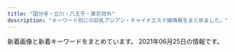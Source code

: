 ```yaml
---
title: "国分寺・立川・八王子・東京郊外"
description: "キーワード別にの巨乳アジアン・チャイナエステ嬢情報をまとめました。"
---
```


新着画像と新着キーワードをまとめています。
2021年06月25日の情報です。

<DmmAffiliateIns />
<KeywordTable
  shops={
    [
    {
        "keywords": {
            "86": 9,
            "E": 4,
            "87": 6,
            "85": 3,
            "D": 20
        },
        "img_links": [
            "https://yuyuka.tyo.cm/images/sp_tit_link.png",
            "https://yuyuka.tyo.cm/images/tit_pick.png",
            "https://yuyuka.tyo.cm/images/tit_staffbox02.jpg",
            "https://yuyuka.tyo.cm/images/sp_top01.jpg",
            "https://yuyuka.tyo.cm/photos/sites/57/2020/11/2020111001430371.jpg",
            "https://yuyuka.tyo.cm/images/room2.jpg",
            "https://yuyuka.tyo.cm/photos/sites/57/2021/05/2021052609071513.jpg",
            "https://yuyuka.tyo.cm/images/room3.jpg",
            "https://yuyuka.tyo.cm/images/sp_top02.jpg",
            "https://yuyuka.tyo.cm/images/side_nav02.jpg",
            "https://www.est-tatsujin.jp/theme/esthe_no_tatsujin_front/banner/estbnr_s2_200x40.jpg",
            "https://yuyuka.tyo.cm/images/tit_staffbox01.jpg",
            "https://yuyuka.tyo.cm/images/tit_link.jpg",
            "https://yuyuka.tyo.cm/images/end.png",
            "https://yuyuka.tyo.cm/photos/sites/57/2020/11/2020111001430361.jpg",
            "https://yuyuka.tyo.cm/images/side_nav01.jpg",
            "https://yuyuka.tyo.cm/images/side_nav05.jpg",
            "https://yuyuka.tyo.cm/images/tel.png",
            "https://yuyuka.tyo.cm/photos/sites/57/2020/12/2020121007431579.jpg",
            "https://yuyuka.tyo.cm/images/mobile.png",
            "https://yuyuka.tyo.cm/images/side_nav03.jpg",
            "https://yuyuka.tyo.cm/images/side_nav04.jpg",
            "https://yuyuka.tyo.cm/photos/sites/57/2021/05/2021052608382494.jpg",
            "https://yuyuka.tyo.cm/images/sp_tit_pick.png",
            "https://yuyuka.tyo.cm/images/room4.jpg",
            "https://yuyuka.tyo.cm/images/pic_girl01.jpg",
            "https://yuyuka.tyo.cm/images/side_nav06.jpg",
            "https://yuyuka.tyo.cm/photos/sites/57/2020/12/2020120409221187.jpg",
            "https://yuyuka.tyo.cm/images/room1.jpg",
            "https://yuyuka.tyo.cm/images/tit_news.png"
        ],
        "name": "\u7652\u3005\u83ef",
        "station": "JR\u6b66\u8535\u5c0f\u91d1\u4e95\u99c5\u5357\u53e3",
        "url": "https://yuyuka.tyo.cm/"
    },
    {
        "station": "JR\u56fd\u5206\u5bfa\u99c5\u5357\u53e3",
        "name": "\u5c0f\u685c",
        "url": "http://kosakura.es-relax.info/",
        "keywords": {
            "C": 7,
            "D": 1
        },
        "img_links": [
            "http://kosakura.es-relax.info/images/c03.jpg",
            "http://kosakura.es-relax.info/gals/yuyu1.jpg",
            "http://kosakura.es-relax.info/gals/mika1.jpg",
            "http://kosakura.es-relax.info/images/c01.jpg",
            "http://kosakura.es-relax.info/gals/nana1.jpg",
            "http://kosakura.es-relax.info/gals/sora1.jpg",
            "http://kosakura.es-relax.info/images/m-tel.png",
            "http://kosakura.es-relax.info/gals/haru1.jpg",
            "http://kosakura.es-relax.info/images/c04.jpg",
            "http://kosakura.es-relax.info/images/sp-staff-list.png",
            "http://kosakura.es-relax.info/images/m-foot.png",
            "http://kosakura.es-relax.info/gals/miya1.jpg",
            "http://kosakura.es-relax.info/gals/mimi1.jpg",
            "http://kosakura.es-relax.info/images/c02.jpg",
            "http://kosakura.es-relax.info/images/sp-line.png"
        ]
    },
    {
        "name": "\u610f",
        "keywords": {},
        "img_links": [
            "http://akishima.xyz/images/bottom_03.png",
            "http://akishima.xyz/images/mobile.png",
            "http://akishima.xyz/images/g7.jpg",
            "http://akishima.xyz/images/bottom_04.png",
            "http://akishima.xyz/images/top.png",
            "http://akishima.xyz/images/bottom_02.png",
            "http://akishima.xyz/images/bottom_7.png",
            "http://akishima.xyz/images/g1.jpg",
            "http://akishima.xyz/images/bottom_06.png",
            "http://akishima.xyz/images/newface.png",
            "http://akishima.xyz/images/g2.jpg",
            "http://akishima.xyz/images/g3.jpg",
            "http://akishima.xyz/images/g5.jpg",
            "http://akishima.xyz/images/bottom_05.png",
            "http://akishima.xyz/images/bottom_01.png"
        ],
        "url": "http://akishima.xyz/",
        "station": "JR\u662d\u5cf6\u99c5\u5357\u53e3"
    },
    {
        "img_links": [
            "http://luckystar.jpest.net/uploads//sites/43/2021/04/ss01.jpg",
            "http://luckystar.jpest.net/uploads//sites/43/2021/04/ss04.jpg",
            "http://luckystar.jpest.net/uploads//sites/43/2021/04/g4-1.jpg",
            "http://luckystar.jpest.net/uploads//sites/43/elementor/thumbs/c3-p62mud0ro9ealif74v5g95tvcmjj5ip3f92e6ixkrk.jpg",
            "http://luckystar.jpest.net/uploads//sites/43/2021/04/zi_staff.png",
            "http://luckystar.jpest.net/uploads//sites/43/2021/04/news-1.jpg",
            "http://luckystar.jpest.net/uploads//sites/43/elementor/thumbs/c1-p62muc2xhfd09wgkacqtoo2er8o5xtld34ewp8yyxs.jpg",
            "http://luckystar.jpest.net/uploads//sites/43/elementor/thumbs/c2-p62mud0ro9ealif74v5g95tvcmjj5ip3f92e6ixkrk.jpg",
            "http://luckystar.jpest.net/uploads//sites/43/2021/04/ss03.jpg",
            "http://luckystar.jpest.net/uploads//sites/43/2021/04/g3-1.jpg",
            "http://luckystar.jpest.net/uploads//sites/43/2021/04/g2-1.jpg",
            "http://luckystar.jpest.net/uploads//sites/43/2021/04/tel_top-3.png",
            "http://luckystar.jpest.net/uploads//sites/43/2021/04/ss02.jpg",
            "http://luckystar.jpest.net/uploads//sites/43/2021/04/ss05-2.jpg",
            "http://luckystar.jpest.net/uploads//sites/43/2021/04/top-2.png",
            "http://luckystar.jpest.net/uploads//sites/43/2021/04/g1-1.jpg",
            "http://luckystar.jpest.net/uploads//sites/43/elementor/thumbs/c5-p62mud0ro9ealif74v5g95tvcmjj5ip3f92e6ixkrk.jpg",
            "http://luckystar.jpest.net/uploads//sites/43/2021/04/tel-1.png"
        ],
        "url": "http://luckystar.jpest.net/",
        "station": "JR\u516b\u738b\u5b50\u99c5\u5317\u53e3",
        "keywords": {
            "C": 18
        },
        "name": "\u30e9\u30c3\u30ad\u30fc\u30b9\u30bf\u30fc"
    },
    {
        "keywords": {
            "87": 61,
            "\u30bb\u30af\u30b7\u30fc": 4,
            "C": 2,
            "84": 1,
            "86": 4,
            "F": 4,
            "85": 2,
            "E": 3,
            "88": 2,
            "D": 61
        },
        "name": "\u30a2\u30ed\u30de\u30b9\u30dd\u30c3\u30c8",
        "img_links": [
            "http://www.aromaspot.estjpn.com/files/003.jpg",
            "http://www.aromaspot.estjpn.com/files/002-02.jpg",
            "http://www.aromaspot.estjpn.com/files/002.jpg",
            "http://www.aromaspot.estjpn.com/images/dummy.png",
            "http://www.aromaspot.estjpn.com/images/kansentaisaku.jpg",
            "http://www.aromaspot.estjpn.com/files/005-02.jpg",
            "http://www.aromaspot.estjpn.com/files/006.jpg",
            "http://www.aromaspot.estjpn.com/photo_news/upimg/2514460d5716918c3a_0.jpg",
            "http://www.aromaspot.estjpn.com/files/007.jpg",
            "http://www.aromaspot.estjpn.com/files/001-02.jpg",
            "http://www.aromaspot.estjpn.com/files/006-02.jpg",
            "http://www.aromaspot.estjpn.com/files/004-02.jpg",
            "http://www.aromaspot.estjpn.com/photo_news/upimg/7654160c1a994ebd36_0.jpg",
            "http://www.aromaspot.estjpn.com/images/line.jpg",
            "http://www.aromaspot.estjpn.com/files/001.jpg",
            "http://www.aromaspot.estjpn.com/files/005.jpg",
            "http://www.aromaspot.estjpn.com/files/007-02.jpg",
            "https://aromamore.tokyo/images/dummy.png",
            "http://www.aromaspot.estjpn.com/files/003-02.jpg",
            "http://www.aromaspot.estjpn.com/files/004.jpg"
        ],
        "url": "http://www.aromaspot.estjpn.com/",
        "station": "JR\u516b\u738b\u5b50\u99c5\u5357\u53e3"
    },
    {
        "station": "JR\u516b\u738b\u5b50\u99c5",
        "url": "http://binyuiink.xyz/",
        "name": "Sweetheart spa",
        "img_links": [
            "http://binyuiink.xyz/uploads/210602/1-21060219341QM.jpg",
            "http://binyuiink.xyz/templets/default/picture/top.jpg",
            "http://binyuiink.xyz/uploads/210528/1-21052Q54036293.png",
            "http://binyuiink.xyz/uploads/210602/1-210602193525243.jpg",
            "http://binyuiink.xyz/uploads/210602/1-210602193514629.jpg",
            "http://binyuiink.xyz/templets/default/picture/girl-z1.jpg",
            "http://binyuiink.xyz/uploads/210528/1-21052Q54211118.png",
            "http://binyuiink.xyz/templets/default/picture/s_news.jpg",
            "http://binyuiink.xyz/templets/default/picture/staff01.jpg",
            "http://binyuiink.xyz/templets/default/picture/girl-z2.jpg",
            "http://binyuiink.xyz/templets/default/picture/top1.jpg"
        ],
        "keywords": {
            "C": 9
        }
    },
    {
        "keywords": {},
        "name": "\u604b\u3054\u3053\u308d",
        "url": "http://forever-est.info/",
        "station": "JR\u7acb\u5ddd\u99c5\u5357\u53e3",
        "img_links": [
            "http://forever-est.info/images/nav-002.png",
            "http://forever-est.info/images/nav-004.png",
            "http://forever-est.info/images/cg02.jpg",
            "http://forever-est.info/images/nav-003.png",
            "http://forever-est.info/images/tel.png",
            "http://forever-est.info/images/cg07.jpg",
            "http://forever-est.info/images/cg06.jpg",
            "http://forever-est.info/images/nav-001.png",
            "http://forever-est.info/images/cg10.jpg",
            "http://forever-est.info/images/cg01.jpg",
            "http://forever-est.info/images/nav-005.png",
            "http://forever-est.info/images/cg04.jpg",
            "http://forever-est.info/images/no.png",
            "http://forever-est.info/images/cg08.jpg",
            "http://forever-est.info/images/cg03.jpg",
            "http://forever-est.info/images/top001.png",
            "http://forever-est.info/images/cg09.jpg",
            "http://forever-est.info/images/nav-006.png"
        ]
    },
    {
        "keywords": {
            "D": 4,
            "85": 4,
            "83": 16,
            "C": 38,
            "88": 8,
            "87": 4,
            "84": 12
        },
        "img_links": [
            "http://www.a-salasa.com/files/0126-02.jpg",
            "http://www.a-salasa.com/files/0129-02.jpg",
            "http://www.a-salasa.com/files/0133.jpg",
            "http://www.a-salasa.com/img/material/gm3_rollout.png",
            "http://www.a-salasa.com/i/img/operation/img_service_03.png",
            "http://www.a-salasa.com/i/img/top-i.jpg",
            "http://www.a-salasa.com/files/35-03.jpg",
            "http://www.a-salasa.com/files/39.jpg",
            "http://www.a-salasa.com/files/0134-02.jpg",
            "http://www.a-salasa.com/files/0134.jpg",
            "http://www.a-salasa.com/img/material/top_t1.png",
            "http://www.a-salasa.com/files/0130-03.jpg",
            "http://www.a-salasa.com/img/material/frameback.png",
            "http://www.a-salasa.com/files/0131-02.jpg",
            "http://www.a-salasa.com/img/material/top_t5.png",
            "http://www.a-salasa.com/img/material/p7_ct1.png",
            "http://www.a-salasa.com/files/0130-02.jpg",
            "http://www.a-salasa.com/files/0133-03.jpg",
            "http://www.a-salasa.com/files/0104-02.jpg",
            "http://www.a-salasa.com/img/material/frames.png",
            "http://www.a-salasa.com/img/top/img_service_01.png",
            "http://www.a-salasa.com/img/material/backlistbtn.png",
            "http://www.a-salasa.com/img/material/gm1_rollout.png",
            "http://www.a-salasa.com/img/material/gm4_rollout.png",
            "http://www.a-salasa.com/i/img/operation/img_service_05.png",
            "http://www.a-salasa.com/i/img/shop/t1.jpg",
            "http://www.a-salasa.com/files/39-02.jpg",
            "http://www.a-salasa.com/files/046.jpg",
            "http://www.a-salasa.com/files/0131-03.jpg",
            "http://www.a-salasa.com/img/top/img_service_06.png",
            "http://www.a-salasa.com/i/img/shop/t3.jpg",
            "http://www.a-salasa.com/files/0104-03.jpg",
            "http://www.a-salasa.com/i/img/operation/img_service_04.png",
            "http://www.a-salasa.com/files/35-02.jpg",
            "http://www.a-salasa.com/img/top/img_service_05.png",
            "http://www.a-salasa.com/files/0127-02.jpg",
            "http://www.a-salasa.com/files/046-02.jpg",
            "http://www.a-salasa.com/img/material/p4_ct1.png",
            "http://www.a-salasa.com/i/img/shop/t4.jpg",
            "http://www.a-salasa.com/files/0127-03.jpg",
            "http://www.a-salasa.com/img/material/att.png",
            "http://www.a-salasa.com/img/material/top_t3.png",
            "http://www.a-salasa.com/img/material/gm6_rollout.png",
            "http://www.a-salasa.com/files/0133-02.jpg",
            "http://www.a-salasa.com/img/material/gm2_rollout.png",
            "http://www.a-salasa.com/img/material/camp20200128.jpg",
            "http://www.a-salasa.com/img/top/img_service_02.png",
            "http://www.a-salasa.com/img/material/01.jpg",
            "http://www.a-salasa.com/img/top/img_service_04.png",
            "http://www.a-salasa.com/img/material/age.png",
            "http://www.a-salasa.com/files/0131.jpg",
            "http://www.a-salasa.com/files/0134-03.jpg",
            "http://www.a-salasa.com/files/0126-03.jpg",
            "http://www.a-salasa.com/img/top/img_service_03.png",
            "http://www.a-salasa.com/files/0132-03.jpg",
            "http://www.a-salasa.com/img/material/top_pickback.png",
            "http://www.a-salasa.com/img/material/p3_ct1.png",
            "http://www.a-salasa.com/files/0129.jpg",
            "http://www.a-salasa.com/i/img/shop/t2.jpg",
            "http://www.a-salasa.com/img/material/camp20190808.jpg",
            "http://www.a-salasa.com/files/0104.jpg",
            "http://www.a-salasa.com/files/0132-02.jpg",
            "http://www.a-salasa.com/files/0126.jpg",
            "http://www.a-salasa.com/img/material/p3_ct2.png",
            "http://www.a-salasa.com/files/35.jpg",
            "http://www.a-salasa.com/index3.jpg",
            "http://www.a-salasa.com/i/img/operation/img_service_06.png",
            "http://www.a-salasa.com/img/material/top_t2.png",
            "http://www.a-salasa.com/files/046-03.jpg",
            "http://www.a-salasa.com/img/material/p2_ct1.png",
            "http://www.a-salasa.com/files/0130.jpg",
            "http://www.a-salasa.com/img/material/gm5_rollout.png",
            "http://www.a-salasa.com/i/img/operation/img_service_01.png",
            "http://www.a-salasa.com/files/39-03.jpg",
            "http://www.a-salasa.com/img/material/p5_ct1.png",
            "http://www.a-salasa.com/files/0127.jpg",
            "http://www.a-salasa.com/img/koko_120x60.png",
            "http://www.a-salasa.com/img/material/top_t4.png",
            "http://www.a-salasa.com/files/0132.jpg",
            "http://www.a-salasa.com/files/0129-03.jpg"
        ],
        "url": "http://www.a-salasa.com/",
        "station": "\u6771\u4e45\u7559\u7c73\u99c5\u5317\u53e3",
        "name": "\u6c99\u7f85\u6c99-\u30b5\u30e9\u30b5-"
    },
    {
        "keywords": {
            "E": 2,
            "D": 2,
            "86": 14,
            "85": 38,
            "83": 2,
            "C": 49,
            "84": 2,
            "89": 2
        },
        "name": "\u82b1",
        "url": "http://www.mens-hana.info/",
        "station": "JR\u56fd\u5206\u5bfa\u99c5\u5317\u53e3",
        "img_links": [
            "http://www.mens-hana.info/i/img/line-rec.jpg",
            "http://www.mens-hana.info/files/002-02.jpg",
            "http://www.mens-hana.info/files/015.jpg",
            "http://www.mens-hana.info/img/line1.png",
            "http://www.mens-hana.info/img/topt1.png",
            "http://www.mens-hana.info/img/p5t1.png",
            "http://www.mens-hana.info/i/img/line-staff.jpg",
            "http://www.mens-hana.info/img/new_item.jpg",
            "http://www.mens-hana.info/files/008.jpg",
            "http://www.mens-hana.info/img/p6t1.png",
            "http://www.mens-hana.info/files/012.jpg",
            "http://www.mens-hana.info/img/gm4.png",
            "http://www.mens-hana.info/files/014-02.jpg",
            "http://www.mens-hana.info/img/p2t1.png",
            "http://www.mens-hana.info/files/007-02.jpg",
            "http://www.mens-hana.info/img/gm6.png",
            "http://www.mens-hana.info/i/img/line-cam.jpg",
            "http://www.mens-hana.info/img/flower.png",
            "http://www.mens-hana.info/files/012-02.jpg",
            "http://www.mens-hana.info/img/topt2.png",
            "http://www.mens-hana.info/img/goback.jpg",
            "http://www.mens-hana.info/files/011-02.jpg",
            "http://www.mens-hana.info/files/005-02.jpg",
            "http://www.mens-hana.info/i/img/line-acc.jpg",
            "http://www.mens-hana.info/img/frame_m.png",
            "http://www.mens-hana.info/files/009-02.jpg",
            "http://www.mens-hana.info/img/gm1.png",
            "http://www.mens-hana.info/files/017-02.jpg",
            "http://www.mens-hana.info/files/004-02.jpg",
            "http://www.mens-hana.info/img/gm2.png",
            "http://www.mens-hana.info/files/006-02.jpg",
            "http://www.mens-hana.info/img/gm5.png",
            "http://www.mens-hana.info/files/002.jpg",
            "http://www.mens-hana.info/files/005.jpg",
            "http://www.mens-hana.info/files/006.jpg",
            "http://www.mens-hana.info/img/gm3.png",
            "http://www.mens-hana.info/files/003.jpg",
            "http://www.mens-hana.info/img/p4t1.png",
            "http://www.mens-hana.info/files/003-02.jpg",
            "http://www.mens-hana.info/files/013.jpg",
            "http://www.mens-hana.info/files/014.jpg",
            "http://www.mens-hana.info/img/p3t1.png",
            "http://www.mens-hana.info/files/015-02.jpg",
            "http://www.mens-hana.info/img/mobile.png",
            "http://www.mens-hana.info/files/013-02.jpg",
            "http://www.mens-hana.info/img/tel.png",
            "http://www.mens-hana.info/files/017.jpg",
            "http://www.mens-hana.info/files/009.jpg",
            "http://www.mens-hana.info/files/007.jpg",
            "http://www.mens-hana.info/img/age.png",
            "http://www.mens-hana.info/files/008-02.jpg",
            "http://www.mens-hana.info/img/fly.png",
            "http://www.mens-hana.info/img/topt4.png",
            "http://www.mens-hana.info/files/004.jpg",
            "http://www.mens-hana.info/files/011.jpg",
            "http://www.mens-hana.info/i/img/line-sys.jpg"
        ]
    },
    {
        "img_links": [
            "http://esthe-relax.com/images/info.png",
            "http://esthe-relax.com/images/link.png",
            "http://esthe-relax.com/images/acc.jpg",
            "http://esthe-relax.com/images/cg01.jpg",
            "http://esthe-relax.com/images/clear.png",
            "http://esthe-relax.com/images/main-sp.jpg",
            "http://esthe-relax.com/images/blog_002.png",
            "http://esthe-relax.com/images/main1.jpg",
            "http://esthe-relax.com/images/cg02.jpg",
            "http://esthe-relax.com/images/cg06.jpg",
            "http://esthe-relax.com/images/cg04.jpg",
            "http://esthe-relax.com/images/esthe2.jpg",
            "http://esthe-relax.com/images/header3.png",
            "http://esthe-relax.com/images/friend.png",
            "http://esthe-relax.com/images/home.png",
            "http://esthe-relax.com/images/home_002.png",
            "http://esthe-relax.com/images/cg03.jpg",
            "http://esthe-relax.com/images/gallery.png",
            "http://esthe-relax.com/images/esthe3.jpg",
            "http://esthe-relax.com/images/esthe1.jpg",
            "http://esthe-relax.com/images/staff.png",
            "http://esthe-relax.com/images/cg07.jpg"
        ],
        "name": "\u6728\u6d29\u308c\u967d",
        "keywords": {
            "85": 14,
            "86": 28
        },
        "url": "http://esthe-relax.com/",
        "station": "JR\u56fd\u5206\u5bfa\u99c5\u5357\u53e3"
    },
    {
        "url": "https://es-cream.tokyo/",
        "img_links": [
            "https://es-cream.tokyo/wp-content/uploads/2019/07/WeChat-Image_20190703174151-200x300.jpg",
            "https://es-cream.tokyo/wp-content/uploads/2019/09/WeChat-Image_20191017130455-200x300.jpg",
            "https://es-cream.tokyo/wp-content/uploads/2020/04/WeChat-Image_20200409165754.jpg",
            "https://es-cream.tokyo/wp-content/uploads/2019/07/WeChat-Image_20190729162551-200x300.jpg",
            "https://es-cream.tokyo/wp-content/themes/template-salon2/images/info.png",
            "https://es-cream.tokyo/wp-content/uploads/2019/03/WeChat-Image_20190330130050.jpg",
            "https://es-cream.tokyo/wp-content/themes/template-salon2/images/main-img2.jpg",
            "https://es-cream.tokyo/wp-content/uploads/2020/03/WeChat-Image_20200311180435.jpg",
            "https://es-cream.tokyo/wp-content/uploads/2020/04/WeChat-Image_20200409165808.jpg",
            "https://es-cream.tokyo/wp-content/uploads/2021/01/WeChat-Image_20210112113002.jpg",
            "https://es-cream.tokyo/wp-content/themes/template-salon2/images/m-info.png",
            "https://es-cream.tokyo/wp-content/uploads/2019/02/WeChat-Image_20190201215450.jpg",
            "https://es-cream.tokyo/wp-content/uploads/2019/03/WeChat-Image_20190323191717.jpg",
            "https://es-cream.tokyo/wp-content/uploads/2020/12/WeChat-Image_20201211200333.jpg",
            "https://es-cream.tokyo/wp-content/uploads/2019/10/WeChat-Image_20191021151113-200x300.jpg",
            "https://es-cream.tokyo/wp-content/uploads/2019/10/WeChat-Image_20191021151113.jpg",
            "https://es-cream.tokyo/wp-content/uploads/2020/02/WeChat-Image_20200210121526-200x300.jpg",
            "https://es-cream.tokyo/wp-content/uploads/2019/11/WeChat-Image_20191125122405.jpg",
            "https://es-cream.tokyo/wp-content/uploads/2020/07/WeChat-Image_20200703123629.jpg",
            "https://es-cream.tokyo/wp-content/uploads/2020/10/WeChat-Image_20201016173923-500x750.jpg",
            "https://es-cream.tokyo/wp-content/uploads/2019/07/WeChat-Image_20190729162551.jpg",
            "https://es-cream.tokyo/wp-content/uploads/2019/08/WeChat-Image_20190827142201.jpg",
            "https://es-cream.tokyo/wp-content/uploads/2019/09/WeChat-Image_20191017130455.jpg",
            "https://es-cream.tokyo/wp-content/themes/template-salon2/images/main-img.jpg",
            "https://es-cream.tokyo/wp-content/uploads/2019/12/WeChat-Image_20191206183034.jpg",
            "https://es-cream.tokyo/wp-content/uploads/2019/03/WeChat-Image_20190330130038-698x1024.jpg",
            "https://es-cream.tokyo/wp-content/uploads/2021/05/WeChat-Image_20210506193804.jpg",
            "https://es-cream.tokyo/wp-content/uploads/2019/09/WeChat-Image_20190911125852-200x300.jpg",
            "https://es-cream.tokyo/wp-content/uploads/2020/04/WeChat-Image_20200413174323-200x300.jpg",
            "https://es-cream.tokyo/wp-content/themes/template-salon2/images/newface-ttl.jpg",
            "https://es-cream.tokyo/wp-content/uploads/2019/03/WeChat-Image_20190323191717-762x1024.jpg",
            "https://es-cream.tokyo/wp-content/uploads/2019/02/1WeChat-Image_20190201215504.jpg",
            "https://es-cream.tokyo/wp-content/uploads/2020/04/WeChat-Image_20200413174323.jpg",
            "http://es-cream.tokyo/wp-content/uploads/2019/12/1ed5c1c5fbbb849a52bb037f487dfb48.png",
            "https://es-cream.tokyo/wp-content/uploads/2021/05/WeChat-Image_20210506193811.jpg",
            "https://es-cream.tokyo/wp-content/uploads/2019/12/WeChat-Image_20191223160307.jpg",
            "https://es-cream.tokyo/wp-content/uploads/2020/04/WeChat-Image_20200409165811.jpg",
            "https://es-cream.tokyo/wp-content/uploads/2019/07/WeChat-Image_20190706201522-200x300.jpg",
            "https://es-cream.tokyo/wp-content/uploads/2021/05/WeChat-Image_20210506193804-200x300.jpg",
            "https://es-cream.tokyo/wp-content/uploads/2019/03/WeChat-Image_20190330130038.jpg",
            "https://es-cream.tokyo/wp-content/uploads/2020/03/WeChat-Image_20200311180435-200x300.jpg",
            "https://es-cream.tokyo/wp-content/themes/template-salon2/images/news-ttl.jpg",
            "https://es-cream.tokyo/wp-content/uploads/2020/10/WeChat-Image_20201016173923.jpg",
            "https://es-cream.tokyo/wp-content/themes/template-salon2/images/campaign-bnr.png",
            "https://es-cream.tokyo/wp-content/uploads/2019/02/1WeChat-Image_20190201215450.jpg",
            "https://es-cream.tokyo/wp-content/uploads/2019/07/WeChat-Image_20190729162555.jpg",
            "https://es-cream.tokyo/wp-content/uploads/2020/12/WeChat-Image_20201204132408.jpg",
            "https://es-cream.tokyo/wp-content/uploads/2020/02/WeChat-Image_20200210121526.jpg",
            "https://es-cream.tokyo/wp-content/uploads/2019/07/WeChat-Image_20190706201522.jpg",
            "https://es-cream.tokyo/wp-content/uploads/2019/02/WeChat-Image_20190201215504.jpg",
            "https://es-cream.tokyo/wp-content/uploads/2019/03/WeChat-Image_20190330130050-698x1024.jpg",
            "https://es-cream.tokyo/wp-content/uploads/2019/09/WeChat-Image_20190911125852.jpg",
            "https://es-cream.tokyo/wp-content/uploads/2020/12/WeChat-Image_20201211200327.jpg",
            "https://es-cream.tokyo/wp-content/uploads/2019/06/WeChat-Image_20190610230334.jpg",
            "https://es-cream.tokyo/wp-content/uploads/2020/10/WeChat-Image_20201016173923-1-200x300.jpg",
            "https://es-cream.tokyo/wp-content/uploads/2019/06/WeChat-Image_20190607173911.jpg",
            "https://es-cream.tokyo/wp-content/uploads/2020/10/WeChat-Image_20201016173923-1.jpg",
            "https://es-cream.tokyo/wp-content/uploads/2019/07/WeChat-Image_20190703174151.jpg",
            "https://es-cream.tokyo/wp-content/uploads/2019/08/WeChat-Image_20190827142201-200x300.jpg",
            "https://es-cream.tokyo/wp-content/uploads/2020/07/WeChat-Image_20200703123629-200x300.jpg",
            "https://es-cream.tokyo/wp-content/uploads/2021/02/WeChat-Image_20210218174257.jpg",
            "https://es-cream.tokyo/wp-content/uploads/2019/05/WeChat-Image_20190517141820.jpg",
            "https://es-cream.tokyo/wp-content/uploads/2019/04/WeChat-Image_20190417211734.jpg",
            "https://es-cream.tokyo/wp-content/uploads/2021/02/WeChat-Image_20210218174311.jpg",
            "https://es-cream.tokyo/wp-content/uploads/2020/08/WeChat-Image_20200829205256.jpg",
            "https://es-cream.tokyo/wp-content/uploads/2021/01/WeChat-Image_20210112112948.jpg",
            "https://es-cream.tokyo/wp-content/themes/template-salon2/images/main-img3.jpg"
        ],
        "name": "\u516b\u738b\u5b50\u871c\u5922",
        "keywords": {
            "\u30bb\u30af\u30b7\u30fc": 1,
            "E": 43,
            "F": 2,
            "85": 55,
            "87": 11,
            "D": 37,
            "86": 16
        },
        "station": "JR\u516b\u738b\u5b50\u99c5\u5317\u53e3"
    },
    {
        "name": "\u6843\u82b1",
        "station": "\u6e05\u702c\u99c5\u5317\u53e3",
        "url": "http://taipei-yoru.jpn.mn/",
        "img_links": [
            "http://taipei-yoru.jpn.mn/photos/sites/23/2021/02/2021022701452130.jpg",
            "http://taipei-yoru.jpn.mn/photos/sites/23/2020/09/2020090201263276.jpg",
            "http://taipei-yoru.jpn.mn/photos/sites/23/2020/09/2020090201331691.jpg",
            "http://taipei-yoru.jpn.mn/images/s_staff.png",
            "http://taipei-yoru.jpn.mn/images/info.jpg",
            "http://taipei-yoru.jpn.mn/photos/sites/23/2020/08/2020081607170250.jpg",
            "http://taipei-yoru.jpn.mn/photos/sites/23/2020/09/202009020133154.jpg",
            "http://taipei-yoru.jpn.mn/images/service1.jpg",
            "http://taipei-yoru.jpn.mn/photos/sites/23/2021/02/2021022701451957.jpg",
            "http://taipei-yoru.jpn.mn/images/nbj3.jpg",
            "http://taipei-yoru.jpn.mn/photos/sites/23/2020/12/2020120706350395.jpg",
            "http://taipei-yoru.jpn.mn/images/s_news.jpg",
            "http://taipei-yoru.jpn.mn/photos/sites/23/2021/03/2021030205171343.jpg",
            "http://taipei-yoru.jpn.mn/photos/sites/23/2020/08/2020081607164896.jpg",
            "http://taipei-yoru.jpn.mn/photos/sites/23/2021/05/2021053002294539.jpg",
            "http://taipei-yoru.jpn.mn/images/acc.jpg",
            "http://taipei-yoru.jpn.mn/images/s_pick.jpg",
            "http://taipei-yoru.jpn.mn/images/tel.jpg",
            "http://taipei-yoru.jpn.mn/photos/sites/23/2020/12/202012150944033.jpg",
            "http://taipei-yoru.jpn.mn/photos/sites/23/2021/03/2021032808483745.jpg",
            "http://taipei-yoru.jpn.mn/photos/sites/23/2020/08/2020081607165284.jpg",
            "http://taipei-yoru.jpn.mn/photos/sites/23/2020/09/202009020126336.jpg",
            "http://taipei-yoru.jpn.mn/images/service4.jpg",
            "http://taipei-yoru.jpn.mn/images/service3.jpg",
            "http://taipei-yoru.jpn.mn/photos/sites/23/2020/08/2020081607165749.jpg",
            "http://taipei-yoru.jpn.mn/images/service2.jpg",
            "http://taipei-yoru.jpn.mn/photos/sites/23/2021/03/2021032808483814.jpg",
            "http://taipei-yoru.jpn.mn/photos/sites/23/2020/08/2020081607165166.jpg",
            "http://taipei-yoru.jpn.mn/images/top.png",
            "http://taipei-yoru.jpn.mn/photos/sites/23/2020/08/2020081607164997.jpg",
            "http://taipei-yoru.jpn.mn/photos/sites/23/2020/08/2020081607343113.jpg",
            "http://taipei-yoru.jpn.mn/photos/sites/23/2021/06/2021061009032850.jpg"
        ],
        "keywords": {
            "D": 120,
            "87": 30,
            "86": 30,
            "84": 20,
            "85": 40
        }
    },
    {
        "keywords": {},
        "name": "\u5c11\u5973\u5b66\u5712",
        "url": "http://www.koibito.iesjp.info/",
        "station": "JR\u7acb\u5ddd\u99c5\u5357\u53e3",
        "img_links": [
            "http://www.koibito.iesjp.info/images/nav-006.png",
            "http://www.koibito.iesjp.info/photo_news/upimg/2696360cade1dbb5bc_1.jpg",
            "http://www.koibito.iesjp.info/files/009.jpg",
            "http://www.koibito.iesjp.info/files/007.jpg",
            "http://www.koibito.iesjp.info/images/top003.png",
            "http://www.koibito.iesjp.info/images/tel.png",
            "http://www.koibito.iesjp.info/images/nav-001.png",
            "http://www.koibito.iesjp.info/files/006.jpg",
            "http://www.koibito.iesjp.info/images/nav-002.png",
            "http://www.koibito.iesjp.info/images/nav-004.png",
            "http://www.koibito.iesjp.info/images/top01.png",
            "http://www.koibito.iesjp.info/files/008.jpg",
            "http://www.koibito.iesjp.info/photo_news/upimg/1861060d5768209f92_0.jpg",
            "http://www.koibito.iesjp.info/photo_news/upimg/2696360cade1dbb5bc_0.jpg",
            "http://www.koibito.iesjp.info/images/nav-005.png",
            "http://www.koibito.iesjp.info/files/004.jpg",
            "http://www.koibito.iesjp.info/images/top02-left.png",
            "http://www.koibito.iesjp.info/photo_news/upimg/2696360cade1dbb5bc_2.jpg",
            "http://www.koibito.iesjp.info/images/nav-003.png",
            "http://www.koibito.iesjp.info/images/osusume01.png"
        ]
    },
    {
        "name": "\u9999",
        "img_links": [
            "http://kaori.me-es.com/girl/06.jpg",
            "http://kaori.me-es.com/images/index_10.jpg",
            "http://kaori.me-es.com/images/staff_09.jpg",
            "http://kaori.me-es.com/images/index_13.jpg",
            "http://kaori.me-es.com/images/index_07.jpg",
            "http://kaori.me-es.com/girl/08.jpg",
            "http://kaori.me-es.com/images/index_03.jpg",
            "http://kaori.me-es.com/images/index_06.jpg",
            "http://kaori.me-es.com/images/index_02.jpg",
            "http://kaori.me-es.com/images/index_18.jpg",
            "http://kaori.me-es.com/images/index_05.jpg",
            "http://kaori.me-es.com/images/01.jpg",
            "http://kaori.me-es.com/images/info_09.jpg",
            "http://kaori.me-es.com/images/02.jpg",
            "http://kaori.me-es.com/images/rec.jpg",
            "http://kaori.me-es.com/images/index_16.jpg",
            "http://kaori.me-es.com/images/index_21.jpg",
            "http://kaori.me-es.com/images/index_17.jpg",
            "http://kaori.me-es.com/images/info.jpg",
            "http://kaori.me-es.com/girl/01.jpg",
            "http://kaori.me-es.com/girl/00.jpg",
            "http://kaori.me-es.com/girl/05.jpg",
            "http://kaori.me-es.com/images/rec_09.jpg",
            "http://kaori.me-es.com/girl/03.jpg",
            "http://kaori.me-es.com/images/index_19.jpg",
            "http://kaori.me-es.com/images/index_04.jpg",
            "http://kaori.me-es.com/images/index_01.jpg",
            "http://kaori.me-es.com/images/index_14.jpg",
            "http://kaori.me-es.com/images/index_12.jpg",
            "http://kaori.me-es.com/girl/07.jpg"
        ],
        "url": "http://kaori.me-es.com/",
        "keywords": {},
        "station": "JR\u9752\u6885\u99c5"
    },
    {
        "keywords": {
            "C": 1,
            "83": 1,
            "85": 1,
            "87": 3,
            "D": 5,
            "86": 1
        },
        "img_links": [
            "http://momoka.este.work/s_staff.jpg",
            "http://momoka.este.work/2019121106170955.jpg",
            "http://momoka.este.work/top.png",
            "http://momoka.este.work/2019121106171659.jpg",
            "http://momoka.este.work/2019121106172252.jpg",
            "http://momoka.este.work/2019121106173083.jpg",
            "http://momoka.este.work/room3.jpg",
            "http://momoka.este.work/end.png",
            "http://momoka.este.work/2019121106171979.jpg",
            "http://momoka.este.work/room4.jpg",
            "http://momoka.este.work/mens-esthe1.png",
            "http://momoka.este.work/mobile.jpg",
            "http://momoka.este.work/room1.jpg",
            "http://momoka.este.work/2019123003062327.jpg",
            "http://momoka.este.work/room2.jpg",
            "http://momoka.este.work/nbj2.jpg",
            "http://momoka.este.work/s_link.jpg",
            "http://momoka.este.work/s_news.jpg"
        ],
        "url": "http://momoka.este.work/",
        "station": "\u4e45\u7c73\u5ddd\u99c5\u5317\u53e3",
        "name": "\u6843\u9999"
    },
    {
        "keywords": {
            "D": 7,
            "E": 1,
            "86": 8,
            "C": 14
        },
        "station": "JR\u7acb\u5ddd\u99c5\u5357\u53e3",
        "name": "\u3075\u308f\u3075\u308f",
        "img_links": [
            "http://www.birtyba.xyz/uploads/210531/1-21053115143B08.jpg",
            "http://www.birtyba.xyz/style/images/room2.jpg",
            "http://www.birtyba.xyz/uploads/210405/1-210405123P0X0.jpg",
            "http://www.birtyba.xyz/uploads/210531/1-210531151422Y8.jpg",
            "http://www.birtyba.xyz/uploads/210413/1-210413134919122.jpg",
            "http://www.birtyba.xyz/style/images/bj3.png",
            "http://www.birtyba.xyz/uploads/210327/1-21032G02316203.jpg",
            "http://www.birtyba.xyz/style/images/mobile.jpg",
            "http://www.birtyba.xyz/uploads/200928/1-20092P95A05G.jpg",
            "http://www.birtyba.xyz/uploads/210413/1-210413134T6251.jpg",
            "http://www.birtyba.xyz/style/images/room4.jpg",
            "http://www.birtyba.xyz/uploads/201116/1-201116133205614.jpg",
            "http://www.birtyba.xyz/style/images/girl-z1.jpg",
            "http://www.birtyba.xyz/uploads/201116/1-201116133149563.jpg",
            "http://www.birtyba.xyz/style/images/end.jpg",
            "http://www.birtyba.xyz/style/images/girl-z2.jpg",
            "http://www.birtyba.xyz/uploads/210405/1-210405123Q1I6.jpg",
            "http://www.birtyba.xyz/uploads/200929/1-200929101U3R4.jpg",
            "http://www.birtyba.xyz/uploads/210405/1-210405123R1V3.jpg",
            "http://www.birtyba.xyz/style/images/staff_line.png",
            "http://www.birtyba.xyz/style/images/room3.jpg",
            "http://www.birtyba.xyz/plus/images/room5.jpg",
            "http://www.birtyba.xyz/uploads/210206/1-21020611264M13.jpg",
            "http://www.birtyba.xyz/style/images/top.png",
            "http://www.birtyba.xyz/uploads/200929/1-200929101Z4D1.jpg",
            "http://www.birtyba.xyz/style/images/dt.jpg",
            "http://www.birtyba.xyz/uploads/210413/1-210413134929417.jpg",
            "http://www.birtyba.xyz/uploads/200929/1-2009291019253T.jpg",
            "http://www.birtyba.xyz/style/images/room1.jpg",
            "http://www.birtyba.xyz/uploads/210531/1-210531151446363.jpg",
            "http://www.birtyba.xyz/uploads/201116/1-20111613315KT.jpg"
        ],
        "url": "http://www.birtyba.xyz/"
    },
    {
        "url": "https://hachioji-mensesthe.com/",
        "name": "Rouge \uff5e\u30eb\u30fc\u30b8\u30e5\uff5e",
        "keywords": {
            "85": 6,
            "88": 6,
            "90": 6,
            "86": 12
        },
        "station": "JR\u516b\u738b\u5b50\u99c5\u5317\u53e3",
        "img_links": [
            "https://hachioji-mensesthe.com/images/esthe4.jpg",
            "https://hachioji-mensesthe.com/staff/risa-s2.jpg",
            "https://hachioji-mensesthe.com/staff/rie-l1.jpg",
            "https://hachioji-mensesthe.com/staff/yuyu-l3.jpg",
            "https://hachioji-mensesthe.com/staff/yuyu-l1.jpg",
            "https://hachioji-mensesthe.com/staff/riri-l1.jpg",
            "https://hachioji-mensesthe.com/staff/riri-s2.jpg",
            "https://hachioji-mensesthe.com/icon/line.png",
            "https://hachioji-mensesthe.com/staff/miki-s2.jpg",
            "https://hachioji-mensesthe.com/images/clear.png",
            "https://hachioji-mensesthe.com/images/esthe1.jpg",
            "https://hachioji-mensesthe.com/staff/yuyu-s3.jpg",
            "https://hachioji-mensesthe.com/images/main1.jpg",
            "https://hachioji-mensesthe.com/massage/2020/12/20/rie-s2.jpg",
            "https://hachioji-mensesthe.com/staff/rie-s1.jpg",
            "https://hachioji-mensesthe.com/footer/footer-tel.png",
            "https://hachioji-mensesthe.com/staff/miki-l3.jpg",
            "https://hachioji-mensesthe.com/staff/risa-s1.jpg",
            "https://hachioji-mensesthe.com/staff/riri-l3.jpg",
            "https://hachioji-mensesthe.com/images/esthe2.jpg",
            "https://hachioji-mensesthe.com/staff/riri-l2.jpg",
            "https://hachioji-mensesthe.com/staff/miki-l2.jpg",
            "https://hachioji-mensesthe.com/footer/footer-line.png",
            "https://hachioji-mensesthe.com/staff/riri-s1.jpg",
            "https://hachioji-mensesthe.com/staff/risa-l1.jpg",
            "https://hachioji-mensesthe.com/images/esthe3.jpg",
            "https://hachioji-mensesthe.com/icon/yelp.png",
            "https://hachioji-mensesthe.com/footer/footer-staff.png",
            "https://hachioji-mensesthe.com/staff/yuyu-l2.jpg",
            "https://hachioji-mensesthe.com/room/room-l1.jpg",
            "https://hachioji-mensesthe.com/staff/risa-l3.jpg",
            "https://hachioji-mensesthe.com/staff/risa-top.jpg",
            "https://hachioji-mensesthe.com/staff/rie-l2.jpg",
            "https://hachioji-mensesthe.com/staff/miki-l1.jpg",
            "https://hachioji-mensesthe.com/staff/yuyu-top.jpg",
            "https://hachioji-mensesthe.com/room/room-l4.jpg",
            "https://hachioji-mensesthe.com/staff/miki-s1.jpg",
            "https://hachioji-mensesthe.com/images/qrcode.png",
            "https://hachioji-mensesthe.com/massage/2020/12/09/L.png",
            "https://hachioji-mensesthe.com/icon/facebook.png",
            "https://hachioji-mensesthe.com/staff/riri-s3.jpg",
            "https://hachioji-mensesthe.com/staff/yuyu-s1.jpg",
            "https://hachioji-mensesthe.com/icon/twitter.png",
            "https://hachioji-mensesthe.com/staff/rie-l3.jpg",
            "https://hachioji-mensesthe.com/staff/risa-s3.jpg",
            "https://hachioji-mensesthe.com/staff/miki-top.jpg",
            "https://hachioji-mensesthe.com/staff/miki-s3.jpg",
            "https://hachioji-mensesthe.com/images/header3.png",
            "https://hachioji-mensesthe.com/room/room-l3.jpg",
            "https://hachioji-mensesthe.com/images/main-sp.jpg",
            "https://hachioji-mensesthe.com/staff/rie-s2.jpg",
            "https://hachioji-mensesthe.com/staff/rie-s3.jpg",
            "https://hachioji-mensesthe.com/staff/risa-l2.jpg",
            "https://hachioji-mensesthe.com/room/room-l2.jpg",
            "https://hachioji-mensesthe.com/staff/yuyu-s2.jpg"
        ]
    },
    {
        "keywords": {
            "E": 1
        },
        "img_links": [
            "http://www.kunitachi-mai.info/images/img2.jpg",
            "http://www.kunitachi-mai.info/gals/morika1.jpg",
            "http://www.kunitachi-mai.info/gals/risa1.jpg",
            "http://www.kunitachi-mai.info/images/img4.jpg",
            "http://www.kunitachi-mai.info/gals/miho1.jpg",
            "http://www.kunitachi-mai.info/images/qr.jpg",
            "http://www.kunitachi-mai.info/gals/aya1.jpg",
            "http://www.kunitachi-mai.info/gals/yuyu1.jpg",
            "http://www.kunitachi-mai.info/gals/yuri1.jpg",
            "http://www.kunitachi-mai.info/gals/riri1.jpg",
            "http://www.kunitachi-mai.info/gals/rina1.jpg",
            "http://www.kunitachi-mai.info/gals/emi1.jpg",
            "http://www.kunitachi-mai.info/images/img3.jpg",
            "http://www.kunitachi-mai.info/images/img1.jpg",
            "http://www.kunitachi-mai.info/gals/mirai1.jpg",
            "http://www.kunitachi-mai.info/gals/hitomi1.jpg",
            "http://www.kunitachi-mai.info/images/kp01.jpg",
            "http://www.kunitachi-mai.info/gals/sora1.jpg",
            "http://www.kunitachi-mai.info/i/images/top.jpg",
            "http://www.kunitachi-mai.info/gals/mina1.jpg"
        ],
        "name": "\u821e",
        "station": "JR\u56fd\u7acb\u99c5\u5357\u53e3",
        "url": "http://www.kunitachi-mai.info/"
    },
    {
        "url": "http://joten.work/",
        "img_links": [
            "http://joten.work/images/newface_t.png",
            "http://joten.work/images/menu/staff.jpg",
            "http://joten.work/images/menu/top.jpg",
            "http://joten.work/images/ta.jpg",
            "http://joten.work/images/interior_t.jpg",
            "http://joten.work/staff/risa.jpg",
            "http://joten.work/images/rec1.png",
            "http://joten.work/images/sys4.jpg",
            "http://joten.work/images/menu/interior.jpg",
            "http://joten.work/img/sayaka1.jpg",
            "http://joten.work/images/sys3.jpg",
            "http://joten.work/images/tel.jpg",
            "http://joten.work/images/sys1.jpg",
            "http://joten.work/images/news.png",
            "http://joten.work/images/staff_t.jpg",
            "http://joten.work/images/head.png",
            "http://joten.work/images/sys2.jpg",
            "http://joten.work/images/mobile.jpg",
            "http://joten.work/img/risa1.jpg",
            "http://joten.work/images/rec2.png",
            "http://joten.work/images/int1.png",
            "http://joten.work/images/rec3.png",
            "http://joten.work/staff/sayaka.jpg",
            "http://joten.work/images/int2.png"
        ],
        "station": "\u3072\u3070\u308a\u30f6\u4e18\u99c5\u5317\u53e3",
        "name": "\u8212\u5824\u82d1 \uff5e\u30b8\u30e7\u30c6\u30a4\u30a8\u30f3\uff5e",
        "keywords": {}
    },
    {
        "img_links": [],
        "url": "https://seifukuyuwaku.oks.bz/",
        "name": "\u5236\u670d\u306e\u8a98\u60d1",
        "station": "JR\u7acb\u5ddd\u99c5\u5357\u53e3",
        "keywords": {}
    },
    {
        "url": "http://www.butterfly.esturl.com/",
        "img_links": [
            "http://www.butterfly.esturl.com/files/009-02.jpg",
            "http://www.butterfly.esturl.com/images/da3.png",
            "http://www.butterfly.esturl.com/files/010.jpg",
            "http://www.butterfly.esturl.com/files/008-02.jpg",
            "http://www.butterfly.esturl.com/images/pagetop.png",
            "http://www.butterfly.esturl.com/files/009.jpg",
            "http://www.butterfly.esturl.com/files/010-03.jpg",
            "http://www.butterfly.esturl.com/images/top1.png",
            "http://www.butterfly.esturl.com/images/ne1.png",
            "http://www.butterfly.esturl.com/files/011-02.jpg",
            "http://www.butterfly.esturl.com/files/001.jpg",
            "http://www.butterfly.esturl.com/files/001-03.jpg",
            "http://www.butterfly.esturl.com/files/011.jpg",
            "http://www.butterfly.esturl.com/files/009-03.jpg",
            "http://www.butterfly.esturl.com/flash/flash1.jpg",
            "http://www.butterfly.esturl.com/images/ne3.png",
            "http://www.butterfly.esturl.com/files/010-02.jpg",
            "http://www.butterfly.esturl.com/files/001-02.jpg",
            "http://www.butterfly.esturl.com/images/end2.png",
            "http://www.butterfly.esturl.com/files/008.jpg",
            "http://www.butterfly.esturl.com/files/011-03.jpg",
            "http://www.butterfly.esturl.com/files/003-02.jpg",
            "http://www.butterfly.esturl.com/flash/flash.jpg",
            "http://www.butterfly.esturl.com/files/008-03.jpg",
            "http://www.butterfly.esturl.com/files/003-03.jpg",
            "http://www.butterfly.esturl.com/files/003.jpg"
        ],
        "keywords": {
            "D": 3,
            "85": 1,
            "87": 2,
            "E": 1,
            "91": 1,
            "86": 1,
            "88": 1,
            "C": 14
        },
        "station": "JR\u7acb\u5ddd\u99c5\u5357\u53e3",
        "name": "Butterfly \uff5e\u30d0\u30bf\u30d5\u30e9\u30a4\uff5e"
    },
    {
        "station": "\u4e45\u7c73\u5ddd\u99c5\u5357\u53e3",
        "name": "\u30d4\u30f3\u30af\u30ac\u30fc\u30eb",
        "url": "http://bijin.estms.info/",
        "keywords": {},
        "img_links": [
            "http://bijin.estms.info/up/uploads/20210520233443mi.jpg",
            "http://bijin.estms.info/up/uploads/20200121001247FF252499-7BDC-480E-BC20-F0D33285CC2B.jpeg",
            "http://bijin.estms.info/up/newsimg/202106021429141622606196746_mh1622609168106_mr1622611231034.jpg",
            "http://bijin.estms.info/images/top_pickup.png",
            "http://bijin.estms.info/up/uploads/20191002121102E9E57D38-E21B-4027-92DB-F139042F686A.jpeg",
            "http://bijin.estms.info/up/uploads/20190424151005har.jpg",
            "http://bijin.estms.info/up/newsimg/20210331004107mi.jpg",
            "http://bijin.estms.info/up/uploads/20210613220438eri.jpg",
            "http://bijin.estms.info/up/uploads/20190310191122emi.jpg",
            "http://bijin.estms.info/up/uploads/20191015072706274D8AA4-F27F-41E1-B40F-28CEEDCC8339.jpeg",
            "http://bijin.estms.info/up/uploads/20190824212918LJJT6902.jpg",
            "http://bijin.estms.info/up/uploads/20190602230214image.jpeg",
            "http://bijin.estms.info/up/uploads/20210602152233m.jpg",
            "http://bijin.estms.info/up/uploads/20210304174335yy.jpg",
            "http://bijin.estms.info/up/uploads/20190602230156image.jpeg",
            "http://bijin.estms.info/images/t2.jpg",
            "http://bijin.estms.info/images/r4.jpg",
            "http://bijin.estms.info/up/uploads/202001210012472FD8035D-E181-4CC8-91C9-411154468BE0.jpeg",
            "http://bijin.estms.info/up/uploads/20200406213449ai1.jpg",
            "http://bijin.estms.info/up/uploads/20201005203352thumbnail_IMG_6687.jpg",
            "http://bijin.estms.info/up/uploads/20201217003849rr.jpg",
            "http://bijin.estms.info/images/tel.png",
            "http://bijin.estms.info/up/newsimg/20210303031951mmexport1614662969615_mr1614705824817_mh1614708399542.jpg",
            "http://bijin.estms.info/up/uploads/201910150727064AEE5CC2-79ED-4E66-9DE0-B5C435D880C2.jpeg",
            "http://bijin.estms.info/up/uploads/2020011123383520181216000901sor.jpg",
            "http://bijin.estms.info/up/uploads/20190829230957hani.jpg",
            "http://bijin.estms.info/up/uploads/2020011123332722.jpg",
            "http://bijin.estms.info/up/uploads/20191017072128216A9A55-5AC4-4940-835D-FB551634C6E6.jpeg",
            "http://bijin.estms.info/up/uploads/20191118072051423B39CB-95FB-4F88-B6F9-237745081B01.jpeg",
            "http://bijin.estms.info/up/uploads/202005180731156A797D2C-B69E-4345-B776-BA05CAB5E487.jpeg",
            "http://bijin.estms.info/up/uploads/20190626204244naa.jpg",
            "http://bijin.estms.info/up/uploads/20200117072212A6B1AABA-580A-476E-9289-473C6EBAEAEA.jpeg",
            "http://bijin.estms.info/up/uploads/20201008173812y1.jpg",
            "http://bijin.estms.info/up/uploads/20201008173803y.jpg",
            "http://bijin.estms.info/up/uploads/20201005203401thumbnail_IMG_6686.jpg",
            "http://bijin.estms.info/up/uploads/20201217003900rr1.jpg",
            "http://bijin.estms.info/up/uploads/20210304174315yy1.jpg",
            "http://bijin.estms.info/up/uploads/20200730001205eri.jpg",
            "http://bijin.estms.info/up/uploads/20190430121942RCKF3078.jpg",
            "http://bijin.estms.info/up/uploads/20190512145422ai.jpg",
            "http://bijin.estms.info/images/r1.jpg",
            "http://bijin.estms.info/up/uploads/20190611075455image.jpeg",
            "http://bijin.estms.info/images/r3.jpg",
            "http://bijin.estms.info/up/uploads/2020011707213997E7D3ED-E846-45D2-BE23-3A9EA27C99E5.jpeg",
            "http://bijin.estms.info/up/uploads/201911180721076EB6EE65-B4D3-49CC-B10D-FFCADDD8F51D.jpeg",
            "http://bijin.estms.info/up/uploads/20190824212918DWZR9680.jpg",
            "http://bijin.estms.info/up/uploads/20210218144912ai.jpg",
            "http://bijin.estms.info/up/uploads/20200819222125mik.jpg",
            "http://bijin.estms.info/up/newsimg/20210217123132MYXJ_20210209211243608_fast_mh1613462872557.jpg",
            "http://bijin.estms.info/up/uploads/201910170721068B044B14-FAA2-4575-B987-3D0C526278FB.jpeg",
            "http://bijin.estms.info/up/uploads/20210304174253yum.jpg",
            "http://bijin.estms.info/up/uploads/202002032232405330A00F-9036-47F6-9444-FEF00ACC443C.jpeg",
            "http://bijin.estms.info/up/uploads/2019121319191596C90C3E-6F98-4408-8DB6-F1278D52BEF8.jpeg",
            "http://bijin.estms.info/up/uploads/20191213191915E4816BC5-8C62-407B-A6ED-C87D0F0F46EC.jpeg",
            "http://bijin.estms.info/up/uploads/20200819222125miko.jpg",
            "http://bijin.estms.info/up/uploads/20191014225239rina.jpg",
            "http://bijin.estms.info/up/uploads/20200406213506raki.jpg",
            "http://bijin.estms.info/up/uploads/20190430125157XTFS2133.jpg",
            "http://bijin.estms.info/up/uploads/201911051624233BB9B4A5-25B8-4ACA-A6C4-B819FAC4075C.jpeg",
            "http://bijin.estms.info/up/uploads/20201220222426yu.jpg",
            "http://bijin.estms.info/up/uploads/20200406213527yuna1.jpg",
            "http://bijin.estms.info/up/uploads/20200406213536yuna.jpg",
            "http://bijin.estms.info/up/uploads/20191106204707A3EB6328-3B05-4BE7-8E96-27A1C6F46231.jpeg",
            "http://bijin.estms.info/up/uploads/20201016170513h.jpg",
            "http://bijin.estms.info/up/newsimg/20210613174103mmexport1623572454294_mr1623573151617.jpg",
            "http://bijin.estms.info/up/uploads/20190424151005haru.jpg",
            "http://bijin.estms.info/up/uploads/20200712231007yuri.jpg",
            "http://bijin.estms.info/up/uploads/20191028175611nene.jpg",
            "http://bijin.estms.info/up/uploads/20190831100054image.jpeg",
            "http://bijin.estms.info/up/uploads/2020012010213518DC6BF5-40C1-4A5F-88A9-48EFDA79AC27.jpeg",
            "http://bijin.estms.info/up/uploads/20191213191915F8D7E171-6B72-4E9D-BAE6-95764C2481B9.jpeg",
            "http://bijin.estms.info/up/uploads/20191002121121328B75FF-E54B-4F1A-999B-05804A859FE6.jpeg",
            "http://bijin.estms.info/up/uploads/201912132254460EDB9A1F-C26F-42D3-9D9F-4859D6ACF118.jpeg",
            "http://bijin.estms.info/up/uploads/20200406213457ai.jpg",
            "http://bijin.estms.info/up/uploads/20191118072033DC193570-75FC-4101-8931-9917C4584482.jpeg",
            "http://bijin.estms.info/up/uploads/20180107000626image.jpeg",
            "http://bijin.estms.info/up/uploads/20190611075507image.jpeg",
            "http://bijin.estms.info/up/uploads/20210304174301ym.jpg",
            "http://bijin.estms.info/up/uploads/201912021030562C17E879-4CFB-416F-A8C4-2951B0F2205B.jpeg",
            "http://bijin.estms.info/up/uploads/20201220222426y.jpg",
            "http://bijin.estms.info/up/uploads/202001201021517F471254-F426-4D22-8198-E0392BEB2618.jpeg",
            "http://bijin.estms.info/up/uploads/20210602152221mo.jpg",
            "http://bijin.estms.info/up/uploads/20190310191122emi1.jpg",
            "http://bijin.estms.info/up/uploads/20190626204244naaa.jpg",
            "http://bijin.estms.info/up/uploads/202002032232405E8F4BDF-8802-4EBC-A1EF-AD51378519E7.jpeg",
            "http://bijin.estms.info/up/uploads/2019110620470700D464B9-FADE-417C-B2D3-ADCCA8F79F09.jpeg",
            "http://bijin.estms.info/images/r2.jpg"
        ]
    },
    {
        "station": "JR\u798f\u751f\u99c5\u6771\u53e3",
        "url": "http://tenoon.xyz/",
        "img_links": [
            "http://tenoon.xyz/images/r2.jpg",
            "http://tenoon.xyz/images/mobile.jpg",
            "http://tenoon.xyz/images/top.jpg",
            "http://tenoon.xyz/images/maga.png",
            "http://tenoon.xyz/images/r1.jpg",
            "http://tenoon.xyz/images/lanlan.jpg",
            "http://tenoon.xyz/images/zi_staff.png",
            "http://tenoon.xyz/images/g0.jpg",
            "http://tenoon.xyz/images/3.png",
            "http://tenoon.xyz/images/g2.jpg",
            "http://tenoon.xyz/images/zi_link.png",
            "http://tenoon.xyz/images/new1.jpg",
            "http://tenoon.xyz/images/ma.jpg",
            "http://tenoon.xyz/images/g1.jpg",
            "http://tenoon.xyz/images/r4.jpg",
            "http://tenoon.xyz/images/g5.jpg",
            "http://tenoon.xyz/images/r3.jpg",
            "http://tenoon.xyz/images/g6.jpg",
            "http://tenoon.xyz/images/1.png",
            "http://tenoon.xyz/images/g3.jpg"
        ],
        "name": "\u624b\u306e\u6e29",
        "keywords": {
            "C": 15
        }
    },
    {
        "name": "\u512a\u59eb",
        "url": "http://www.yuki.iesjp.com/",
        "img_links": [
            "http://www.yuki.iesjp.com/images/shop/s3.jpg",
            "http://www.yuki.iesjp.com/files/004.jpg",
            "http://www.yuki.iesjp.com/images/shop/s5.jpg",
            "http://www.yuki.iesjp.com/files/001.jpg",
            "http://www.yuki.iesjp.com/files/001-02.jpg",
            "http://www.yuki.iesjp.com/files/002.jpg",
            "http://www.yuki.iesjp.com/files/003.jpg",
            "http://www.yuki.iesjp.com/files/002-03.jpg",
            "http://www.yuki.iesjp.com/files/003-02.jpg",
            "http://www.yuki.iesjp.com/files/004-03.jpg",
            "http://www.yuki.iesjp.com/images/shop/s2.jpg",
            "http://www.yuki.iesjp.com/files/003-03.jpg",
            "http://www.yuki.iesjp.com/files/004-02.jpg",
            "http://www.yuki.iesjp.com/images/shop/s6.jpg",
            "http://www.yuki.iesjp.com/images/line.png",
            "http://www.yuki.iesjp.com/files/001-03.jpg",
            "http://www.yuki.iesjp.com/images/shop/s1.jpg",
            "http://www.yuki.iesjp.com/files/002-02.jpg",
            "http://www.yuki.iesjp.com/images/mobile.jpg",
            "http://www.yuki.iesjp.com/images/shop/s7.jpg",
            "http://www.yuki.iesjp.com/images/shop/s4.jpg",
            "http://www.yuki.iesjp.com/images/shop/s8.jpg",
            "http://www.yuki.iesjp.com/images/r3.jpg"
        ],
        "station": "JR\u516b\u738b\u5b50\u99c5\u5317\u53e3",
        "keywords": {
            "C": 12,
            "86": 8,
            "87": 8,
            "D": 16
        }
    },
    {
        "keywords": {
            "D": 24,
            "C": 18,
            "E": 24
        },
        "url": "http://kyokusebi.work/",
        "station": "\u7df4\u99ac\u99c5\u5357\u53e3",
        "img_links": [
            "http://kyokusebi.work/nana1.jpg",
            "http://kyokusebi.work/t1.jpg",
            "http://kyokusebi.work/nana.jpg",
            "http://kyokusebi.work/naomi1.jpg",
            "http://kyokusebi.work/aoi.jpg",
            "http://kyokusebi.work/yuki.jpg",
            "http://kyokusebi.work/eri1.jpg",
            "http://kyokusebi.work/top.jpg",
            "http://kyokusebi.work/naomi.jpg",
            "http://kyokusebi.work/korona.jpg",
            "http://kyokusebi.work/eri.jpg"
        ],
        "name": "\u30a2\u30ed\u30de\u30d5\u30e9\u30ef\u30fc"
    },
    {
        "keywords": {
            "D": 7,
            "F": 2,
            "89": 1,
            "C": 8,
            "86": 2,
            "90": 1,
            "E": 1,
            "85": 1,
            "87": 6
        },
        "img_links": [
            "http://www.girls.esjp.info/files/021.jpg",
            "http://www.girls.esjp.info/files/002-03.jpg",
            "http://www.girls.esjp.info/files/043.jpg",
            "http://www.girls.esjp.info/img/rsubt1.png",
            "http://www.girls.esjp.info/files/046-02.jpg",
            "http://www.girls.esjp.info/files/046-03.jpg",
            "http://www.girls.esjp.info/files/044-03.jpg",
            "http://www.girls.esjp.info/files/002.jpg",
            "http://www.girls.esjp.info/files/028-02.jpg",
            "http://www.girls.esjp.info/files/001-03.jpg",
            "http://www.girls.esjp.info/files/007.jpg",
            "http://www.girls.esjp.info/files/045-02.jpg",
            "http://www.girls.esjp.info/files/010-02.jpg",
            "http://www.girls.esjp.info/files/046.jpg",
            "http://www.girls.esjp.info/files/006-03.jpg",
            "http://www.girls.esjp.info/files/007-02.jpg",
            "http://www.girls.esjp.info/files/006.jpg",
            "http://www.girls.esjp.info/files/044-02.jpg",
            "http://www.girls.esjp.info/img/rsubt2.png",
            "http://www.girls.esjp.info/files/045-03.jpg",
            "http://www.girls.esjp.info/files/026.jpg",
            "http://www.girls.esjp.info/files/012-02.jpg",
            "http://www.girls.esjp.info/img/rsubt3.png",
            "http://www.girls.esjp.info/files/005-02.jpg",
            "http://www.girls.esjp.info/files/007-03.jpg",
            "http://www.girls.esjp.info/files/003-02.jpg",
            "http://www.girls.esjp.info/files/021-03.jpg",
            "http://www.girls.esjp.info/files/005-03.jpg",
            "http://www.girls.esjp.info/img/rsubt6.png",
            "http://www.girls.esjp.info/img/rsubt5.png",
            "http://www.girls.esjp.info/files/028.jpg",
            "http://www.girls.esjp.info/files/045.jpg",
            "http://www.girls.esjp.info/files/013-03.jpg",
            "http://www.girls.esjp.info/files/012-03.jpg",
            "http://www.girls.esjp.info/files/044.jpg",
            "http://www.girls.esjp.info/img/telpnone.png",
            "http://www.girls.esjp.info/files/012.jpg",
            "http://www.girls.esjp.info/files/013.jpg",
            "http://www.girls.esjp.info/files/010.jpg",
            "http://www.girls.esjp.info/files/006-02.jpg",
            "http://www.girls.esjp.info/files/001-02.jpg",
            "http://www.girls.esjp.info/files/003-03.jpg",
            "http://www.girls.esjp.info/img/head.jpg",
            "http://www.girls.esjp.info/files/003.jpg",
            "http://www.girls.esjp.info/files/021-02.jpg",
            "http://www.girls.esjp.info/files/043-03.jpg",
            "http://www.girls.esjp.info/files/026-03.jpg",
            "http://www.girls.esjp.info/files/002-02.jpg",
            "http://www.girls.esjp.info/files/013-02.jpg",
            "http://www.girls.esjp.info/img/staff_bottom.jpg",
            "http://www.girls.esjp.info/files/010-03.jpg",
            "http://www.girls.esjp.info/files/001.jpg",
            "http://www.girls.esjp.info/files/043-02.jpg",
            "http://www.girls.esjp.info/files/026-02.jpg",
            "http://www.girls.esjp.info/files/005.jpg",
            "http://www.girls.esjp.info/img/rsubt7.png",
            "http://www.girls.esjp.info/img/rsubt4.png",
            "http://www.girls.esjp.info/img/staff_top.jpg",
            "http://www.girls.esjp.info/img/sys.jpg",
            "http://www.girls.esjp.info/files/028-03.jpg"
        ],
        "name": "Girls",
        "url": "http://www.girls.esjp.info/",
        "station": "JR\u56fd\u5206\u5bfa\u99c5\u5357\u53e3"
    },
    {
        "keywords": {
            "C": 14,
            "E": 2,
            "85": 2,
            "88": 2,
            "86": 4
        },
        "img_links": [
            "http://aloha-massage.work/img/sta7.png",
            "http://aloha-massage.work/img/st07.png",
            "http://aloha-massage.work/sp/img/p10.png",
            "http://aloha-massage.work/img/link-1.png",
            "http://aloha-massage.work/sp/img/time.jpg",
            "http://aloha-massage.work/sp/img/t-o.jpg",
            "http://aloha-massage.work/sp/img/sta7.png",
            "http://aloha-massage.work/img/sta8.png",
            "http://aloha-massage.work/img/st11.png",
            "http://aloha-massage.work/img/st10.png",
            "http://aloha-massage.work/sp/img/pic.jpg",
            "http://aloha-massage.work/sp/img/p8.png",
            "http://aloha-massage.work/sp/img/pc.jpg",
            "http://aloha-massage.work/sp/img/t-t.jpg",
            "http://aloha-massage.work/img/mo.png",
            "http://aloha-massage.work/sp/img/tit.jpg",
            "http://aloha-massage.work/sp/img/cam.jpg",
            "http://aloha-massage.work/sp/img/botton.jpg",
            "http://aloha-massage.work/img/sta10.png",
            "http://aloha-massage.work/img/nos.png",
            "http://aloha-massage.work/sp/img/sta8.png",
            "http://aloha-massage.work/img/sta11.png",
            "http://aloha-massage.work/img/campain.jpg",
            "http://aloha-massage.work/sp/img/sta10.png",
            "http://aloha-massage.work/img/head-sys.jpg",
            "http://aloha-massage.work/img/bottom.png",
            "http://aloha-massage.work/sp/img/t-a.jpg",
            "http://aloha-massage.work/sp/img/add2.jpg",
            "http://aloha-massage.work/sp/img/tel.jpg",
            "http://aloha-massage.work/img/st8.png",
            "http://aloha-massage.work/sp/img/tel2.jpg",
            "http://aloha-massage.work/img/head.png",
            "http://aloha-massage.work/sp/img/time2.jpg",
            "http://aloha-massage.work/img/link-4.png",
            "http://aloha-massage.work/img/link-2.png",
            "http://aloha-massage.work/img/link-3.png",
            "http://aloha-massage.work/sp/img/p11.png",
            "http://aloha-massage.work/img/st7.png",
            "http://aloha-massage.work/sp/img/t-s.jpg",
            "http://aloha-massage.work/sp/img/info.jpg",
            "http://aloha-massage.work/sp/img/sys.jpg",
            "http://aloha-massage.work/sp/img/t-r.jpg",
            "http://aloha-massage.work/sp/img/add.jpg",
            "http://aloha-massage.work/sp/img/sta11.png"
        ],
        "station": "\u4e45\u7c73\u5ddd\u99c5\u5357\u53e3",
        "name": "\u30a2\u30ed\u30cf",
        "url": "http://aloha-massage.work/"
    },
    {
        "keywords": {
            "87": 4,
            "86": 28
        },
        "station": "\u4e45\u7c73\u5ddd\u99c5\u5317\u53e3",
        "url": "http://relax-esthe.pink/",
        "name": "Touch\uff5e\u30bf\u30c3\u30c1\uff5e",
        "img_links": [
            "http://relax-esthe.pink/images/blog_002.png",
            "http://relax-esthe.pink/images/esthe2.jpg",
            "http://relax-esthe.pink/images/gallery.png",
            "http://relax-esthe.pink/images/main1.jpg",
            "http://relax-esthe.pink/images/cg08.jpg",
            "http://relax-esthe.pink/images/cg02.jpg",
            "http://relax-esthe.pink/images/cg04.jpg",
            "http://relax-esthe.pink/images/cg011.jpg",
            "http://relax-esthe.pink/images/home_002.png",
            "http://relax-esthe.pink/images/cg03.jpg",
            "http://relax-esthe.pink/images/sys.jpg",
            "http://relax-esthe.pink/images/cg07.jpg",
            "http://relax-esthe.pink/images/cg06.jpg",
            "http://relax-esthe.pink/images/cg05.jpg",
            "http://relax-esthe.pink/images/esthe3.jpg",
            "http://relax-esthe.pink/images/main-sp.jpg",
            "http://relax-esthe.pink/images/esthe1.jpg",
            "http://relax-esthe.pink/images/clear.png",
            "http://relax-esthe.pink/images/staff.png",
            "http://relax-esthe.pink/images/info.png",
            "http://relax-esthe.pink/images/acc.jpg",
            "http://relax-esthe.pink/images/link.png",
            "http://relax-esthe.pink/images/home.png",
            "http://relax-esthe.pink/images/cg01.jpg",
            "http://relax-esthe.pink/images/header3.png",
            "http://relax-esthe.pink/images/friend.png"
        ]
    },
    {
        "img_links": [],
        "url": "https://chuchu.xyz.mn/",
        "station": "\u4eac\u738b\u516b\u738b\u5b50\u99c54\u756a\u51fa\u53e3",
        "name": "\u3061\u3085\u3046\u3061\u3085\u3046",
        "keywords": {}
    },
    {
        "name": "Lucky Day",
        "keywords": {
            "85": 50,
            "86": 30,
            "D": 90,
            "C": 26,
            "84": 10,
            "87": 30,
            "E": 20
        },
        "url": "http://lucky-day.jpn.vin/",
        "img_links": [
            "http://lucky-day.jpn.vin/images/tit-infor.png",
            "http://lucky-day.jpn.vin/images/tit-new.png",
            "http://lucky-day.jpn.vin/photos/sites/70/2020/07/2020073005191860.jpg",
            "http://lucky-day.jpn.vin/photos/sites/70/2020/10/2020102813214196.jpg",
            "http://lucky-day.jpn.vin/images/tite-staff.png",
            "http://lucky-day.jpn.vin/images/r04.jpg",
            "http://lucky-day.jpn.vin/photos/sites/70/2020/11/2020112516280331.jpg",
            "http://lucky-day.jpn.vin/images/tit-gat.png",
            "http://lucky-day.jpn.vin/photos/sites/70/2021/02/2021022412332831.jpg",
            "http://lucky-day.jpn.vin/images/infor.png",
            "http://lucky-day.jpn.vin/images/r03.jpg",
            "http://lucky-day.jpn.vin/images/acc3.jpg",
            "http://lucky-day.jpn.vin/images/top.png",
            "http://lucky-day.jpn.vin/images/acc1.jpg",
            "http://lucky-day.jpn.vin/photos/sites/70/2020/12/2020122415521749.jpg",
            "http://lucky-day.jpn.vin/photos/sites/70/2021/05/2021050815172844.jpg",
            "http://lucky-day.jpn.vin/images/r02.jpg",
            "http://lucky-day.jpn.vin/photos/sites/70/2021/04/2021041213463876.jpg",
            "http://lucky-day.jpn.vin/photos/sites/70/2020/11/2020112316215988.jpg",
            "http://lucky-day.jpn.vin/images/r01.jpg",
            "http://lucky-day.jpn.vin/photos/sites/70/2021/06/2021061811573293.jpg",
            "http://lucky-day.jpn.vin/photos/sites/70/2021/06/2021061116075847.jpg",
            "http://lucky-day.jpn.vin/photos/sites/70/2020/11/2020110217103786.jpg",
            "http://lucky-day.jpn.vin/images/tit-pick.png",
            "http://lucky-day.jpn.vin/images/acc2.jpg",
            "http://lucky-day.jpn.vin/images/acc4.jpg",
            "http://lucky-day.jpn.vin/photos/sites/70/2020/10/2020102716195949.jpg"
        ],
        "station": "JR\u7acb\u5ddd\u99c5\u5357\u53e3"
    },
    {
        "name": "\u6c34\u306e\u7e01",
        "img_links": [
            "http://www.hibari.link/images/yumi.jpg",
            "http://www.hibari.link/images/yuyu.jpg",
            "http://www.hibari.link/images/room7.jpg",
            "http://www.hibari.link/images/g07.jpg",
            "http://www.hibari.link/images/tite-link.png",
            "http://www.hibari.link/images/g7.jpg",
            "http://www.hibari.link/images/news_bottom.jpg",
            "http://www.hibari.link/images/mail.png",
            "http://www.hibari.link/images/tite-staff.png",
            "http://www.hibari.link/images/girl_01.png",
            "http://www.hibari.link/images/room1.jpg",
            "http://www.hibari.link/images/girlx_top.png",
            "http://www.hibari.link/images/room2.jpg",
            "http://www.hibari.link/images/grande.jpg",
            "http://www.hibari.link/images/girl_03.png",
            "http://www.hibari.link/images/pagetop.png",
            "http://www.hibari.link/images/nei_01.png",
            "http://www.hibari.link/images/1.jpg",
            "http://www.hibari.link/images/g0.jpg",
            "http://www.hibari.link/images/g1.jpg",
            "http://www.hibari.link/images/yuli.jpg",
            "http://www.hibari.link/images/g2.jpg",
            "http://www.hibari.link/images/news_top.jpg",
            "http://www.hibari.link/images/room4.jpg",
            "http://www.hibari.link/images/s-tu2.png",
            "http://www.hibari.link/images/right_bottom.png",
            "http://www.hibari.link/images/nei_03.png",
            "http://www.hibari.link/images/s-tu1.png",
            "http://www.hibari.link/images/girl_top.png",
            "http://www.hibari.link/images/tite-magazine.png",
            "http://www.hibari.link/images/right_top.png"
        ],
        "station": "\u3072\u3070\u308a\u30f6\u4e18\u99c5\u5357\u53e3",
        "keywords": {},
        "url": "http://www.hibari.link/"
    },
    {
        "name": "Sweet love",
        "img_links": [
            "https://sweet-love.xyz.mn/photos/sites/76/2020/11/2020111210044418.jpg",
            "https://sweet-love.xyz.mn/images/girl-z2.jpg",
            "https://sweet-love.xyz.mn/images/mail.jpg",
            "https://sweet-love.xyz.mn/photos/sites/76/2020/11/2020111210244955.jpg",
            "https://sweet-love.xyz.mn/images/news.jpg",
            "https://sweet-love.xyz.mn/photos/sites/76/2021/06/2021060217002585.jpg",
            "https://sweet-love.xyz.mn/photos/sites/76/2021/05/2021052211275987.jpg",
            "https://sweet-love.xyz.mn/images/top.png",
            "https://sweet-love.xyz.mn/photos/sites/76/2021/06/2021061715425710.jpg",
            "https://sweet-love.xyz.mn/photos/sites/76/2021/01/2021020219091971.jpg",
            "https://sweet-love.xyz.mn/images/s_staff.jpg",
            "https://sweet-love.xyz.mn/images/bjs.jpg",
            "https://sweet-love.xyz.mn/photos/sites/76/2021/01/202101151715002.jpg",
            "https://sweet-love.xyz.mn/images/room2.jpg",
            "https://sweet-love.xyz.mn/images/room1.jpg",
            "https://sweet-love.xyz.mn/photos/sites/76/2021/05/2021050511173956.jpg",
            "https://sweet-love.xyz.mn/images/mobile.jpg",
            "https://sweet-love.xyz.mn/photos/sites/76/2020/11/2020111108440477.jpg",
            "https://sweet-love.xyz.mn/images/bjs2.jpg",
            "https://sweet-love.xyz.mn/photos/sites/76/2021/06/2021061811263820.jpg",
            "https://sweet-love.xyz.mn/photos/sites/76/2021/05/2021050514490638.jpg",
            "https://sweet-love.xyz.mn/images/girl-z1.jpg",
            "https://sweet-love.xyz.mn/images/room3.jpg",
            "https://sweet-love.xyz.mn/photos/sites/76/2021/04/2021041216252849.jpg",
            "https://sweet-love.xyz.mn/images/room4.jpg",
            "https://sweet-love.xyz.mn/photos/sites/76/2020/11/2020111210034766.jpg",
            "https://sweet-love.xyz.mn/images/s_link.jpg"
        ],
        "keywords": {
            "E": 1,
            "87": 3,
            "84": 1,
            "C": 16,
            "85": 4,
            "83": 2,
            "D": 8
        },
        "url": "https://sweet-love.xyz.mn/",
        "station": "\u6e05\u702c\u99c5\u5317\u53e3"
    },
    {
        "url": "https://aki-natural.com/",
        "img_links": [
            "https://aki-natural.com/wp-content/themes/este/img/tel_footer.png",
            "https://aki-natural.com/wp-content/themes/este/img/top-img02a.png",
            "https://aki-natural.com/wp-content/themes/este/img/top-img04.png",
            "https://aki-natural.com/wp-content/themes/este/img/3.jpg",
            "https://aki-natural.com/wp-content/themes/este/img/call.png",
            "https://aki-natural.com/wp-content/uploads/2021/06/712865rtyunac.jpg",
            "https://aki-natural.com/wp-content/themes/este/img/top-img02b.png",
            "https://aki-natural.com/wp-content/themes/este/img/1.jpg",
            "https://aki-natural.com/wp-content/themes/este/img/top-img01.png",
            "https://aki-natural.com/wp-content/uploads/2019/12/87612nac.jpg",
            "https://aki-natural.com/wp-content/uploads/2020/01/8976215nac.jpg",
            "https://aki-natural.com/wp-content/themes/este/img/2.jpg",
            "https://aki-natural.com/wp-content/themes/este/img/tel_header.png",
            "https://aki-natural.com/wp-content/themes/este/img/top-img03.png",
            "https://aki-natural.com/wp-content/themes/este/img/4.jpg",
            "https://aki-natural.com/wp-content/uploads/2021/06/87621nac.jpg",
            "https://aki-natural.com/wp-content/uploads/2019/12/76543nac.jpg",
            "https://aki-natural.com/wp-content/uploads/2019/12/8976215nac.jpg",
            "https://aki-natural.com/wp-content/uploads/2019/12/987657nac.jpg"
        ],
        "station": "\u79cb\u6d25\u99c5\u5357\u53e3",
        "keywords": {
            "D": 13,
            "E": 3,
            "C": 4
        },
        "name": "Idol -\u30a2\u30a4\u30c9\u30eb-"
    },
    {
        "name": "\u30a2\u30b9\u30bf\u30fc",
        "img_links": [
            "http://aster-massage.work/img/acc3.jpg",
            "http://aster-massage.work/img/s6.jpg",
            "http://aster-massage.work/img/sta1.jpg",
            "http://aster-massage.work/img/s4.jpg",
            "http://aster-massage.work/sp/img/t-s.jpg",
            "http://aster-massage.work/img/s1.jpg",
            "http://aster-massage.work/img/sta3.jpg",
            "http://aster-massage.work/img/yj.jpg",
            "http://aster-massage.work/sp/img/info.jpg",
            "http://aster-massage.work/sp/img/st6.jpg",
            "http://aster-massage.work/img/st4.jpg",
            "http://aster-massage.work/sp/img/t-r.jpg",
            "http://aster-massage.work/sp/img/sys.jpg",
            "http://aster-massage.work/img/st6.jpg",
            "http://aster-massage.work/img/fla-3.jpg",
            "http://aster-massage.work/sp/img/acc1.jpg",
            "http://aster-massage.work/img/acc1.jpg",
            "http://aster-massage.work/sp/img/time.jpg",
            "http://aster-massage.work/sp/img/pc.jpg",
            "http://aster-massage.work/img/sta4.jpg",
            "http://aster-massage.work/img/s2.jpg",
            "http://aster-massage.work/sp/img/t-a.jpg",
            "http://aster-massage.work/img/sta2.jpg",
            "http://aster-massage.work/sp/img/st4.jpg",
            "http://aster-massage.work/sp/img/paypay.jpg",
            "http://aster-massage.work/sp/img/tel.jpg",
            "http://aster-massage.work/sp/img/st5.jpg",
            "http://aster-massage.work/sp/img/tit.jpg",
            "http://aster-massage.work/img/mo.png",
            "http://aster-massage.work/sp/img/p-2.jpg",
            "http://aster-massage.work/img/st04.jpg",
            "http://aster-massage.work/sp/img/t-t.jpg",
            "http://aster-massage.work/sp/img/st3.jpg",
            "http://aster-massage.work/img/s5.jpg",
            "http://aster-massage.work/img/fla-2.jpg",
            "http://aster-massage.work/img/r9.jpg",
            "http://aster-massage.work/sp/img/cam.jpg",
            "http://aster-massage.work/img/fla.jpg",
            "http://aster-massage.work/img/st2.jpg",
            "http://aster-massage.work/img/botton.jpg",
            "http://aster-massage.work/sp/img/add.jpg",
            "http://aster-massage.work/img/sta6.jpg",
            "http://aster-massage.work/sp/img/botton.jpg",
            "http://aster-massage.work/sp/img/pic.jpg",
            "http://aster-massage.work/sp/img/acc2.jpg",
            "http://aster-massage.work/sp/img/p-3.jpg",
            "http://aster-massage.work/img/head.jpg",
            "http://aster-massage.work/img/acc2.jpg",
            "http://aster-massage.work/img/st5.jpg",
            "http://aster-massage.work/sp/img/p-1.jpg",
            "http://aster-massage.work/img/st3.jpg",
            "http://aster-massage.work/img/fla-1.jpg",
            "http://aster-massage.work/sp/img/acc3.jpg",
            "http://aster-massage.work/img/st1.jpg",
            "http://aster-massage.work/img/s3.jpg",
            "http://aster-massage.work/sp/img/acc4.jpg",
            "http://aster-massage.work/sp/img/t-o.jpg",
            "http://aster-massage.work/sp/img/st1.jpg",
            "http://aster-massage.work/sp/img/st2.jpg",
            "http://aster-massage.work/img/sta5.jpg",
            "http://aster-massage.work/img/st06.jpg",
            "http://aster-massage.work/img/acc4.jpg"
        ],
        "url": "http://aster-massage.work/",
        "station": "JR\u56fd\u5206\u5bfa\u99c5\u5357\u53e3",
        "keywords": {
            "90": 4,
            "D": 6,
            "C": 13,
            "89": 8
        }
    },
    {
        "img_links": [
            "http://esthe-aroma.in.net/img/m4.png",
            "http://esthe-aroma.in.net/img/tit4.png",
            "http://esthe-aroma.in.net/img/tit6.png",
            "http://esthe-aroma.in.net/img/tit1.png",
            "http://esthe-aroma.in.net/img/m6.png",
            "http://esthe-aroma.in.net/img/m2.png",
            "http://esthe-aroma.in.net/img/cp-desc1.png",
            "http://esthe-aroma.in.net/img/open.png",
            "http://esthe-aroma.in.net/img/cg06.jpg",
            "http://esthe-aroma.in.net/img/cg02.jpg",
            "http://esthe-aroma.in.net/img/tit2.png",
            "http://esthe-aroma.in.net/img/tit5.png",
            "http://esthe-aroma.in.net/img/slide2-2.jpg",
            "http://esthe-aroma.in.net/img/tel2.png",
            "http://esthe-aroma.in.net/img/slide2-4.jpg",
            "http://esthe-aroma.in.net/img/h1.png",
            "http://esthe-aroma.in.net/img/cg07.jpg",
            "http://esthe-aroma.in.net/img/m3.png",
            "http://esthe-aroma.in.net/img/cg05.jpg",
            "http://esthe-aroma.in.net/img/cp-desc1sp.png",
            "http://esthe-aroma.in.net/img/slide2-3.jpg",
            "http://esthe-aroma.in.net/img/slide2-1.jpg",
            "http://esthe-aroma.in.net/img/tit3.png",
            "http://esthe-aroma.in.net/img/toph.png",
            "http://esthe-aroma.in.net/img/cg01.jpg",
            "http://esthe-aroma.in.net/img/phone.png",
            "http://esthe-aroma.in.net/img/m5.png",
            "http://esthe-aroma.in.net/img/cp-ttl.png",
            "http://esthe-aroma.in.net/img/m1.png",
            "http://esthe-aroma.in.net/img/cg03.jpg"
        ],
        "station": "JR\u6b66\u8535\u5883\u99c5\u5317\u53e3",
        "url": "http://esthe-aroma.in.net/",
        "keywords": {
            "D": 35,
            "E": 7
        },
        "name": "\u30d0\u30a4\u30aa\u30ec\u30c3\u30c8"
    },
    {
        "keywords": {
            "D": 2
        },
        "url": "http://www.kyun.work/",
        "name": "\u30ad\u30e5\u30f3",
        "station": "JR\u897f\u516b\u738b\u5b50\u99c5\u5317\u53e3",
        "img_links": [
            "http://www.kyun.work/images/sw_tel.png",
            "http://www.kyun.work/images/recruit/point_03.png",
            "http://www.kyun.work/images/recruit/nagare_01.jpg",
            "http://www.kyun.work/images/recruit/nagare_06.png",
            "http://www.kyun.work/images/trigger.jpg",
            "http://www.kyun.work/images/icon_new.png",
            "http://www.kyun.work/images/recruit/point_07.png",
            "http://www.kyun.work/images/recruit/nagare_07.png",
            "http://www.kyun.work/images/recruit/point_06.png",
            "http://www.kyun.work/images/recruit/sp_mainvisual.jpg",
            "http://www.kyun.work/images/mainvisual_01_s.jpg",
            "http://www.kyun.work/images/mainvisual_02_s.jpg",
            "http://www.kyun.work/images/recruit/req_03.jpg",
            "http://www.kyun.work/images/icon_ranking_01.png",
            "http://www.kyun.work/images/head_therapist.jpg",
            "http://www.kyun.work/images/mainvisual_02.jpg",
            "http://www.kyun.work/staff/yukari1.jpg",
            "http://www.kyun.work/images/head_interior.jpg",
            "http://www.kyun.work/images/recruit/point_08.png",
            "http://www.kyun.work/images/icon_ranking_02.png",
            "http://www.kyun.work/staff/moe1.jpg",
            "http://www.kyun.work/images/recruit/point_09.png",
            "http://www.kyun.work/images/recruit/nagare_05.png",
            "http://www.kyun.work/images/sw_home.png",
            "http://www.kyun.work/images/recruit/nagare_02.jpg",
            "http://www.kyun.work/images/recruit/point_05.png",
            "http://www.kyun.work/images/recruit/nagare_03.jpg",
            "http://www.kyun.work/images/icon_ranking_03.png",
            "http://www.kyun.work/staff/mimi1.jpg",
            "http://www.kyun.work/images/recruit/point_04.png",
            "http://www.kyun.work/images/mainvisual_01.jpg",
            "http://www.kyun.work/images/no_image.jpg",
            "http://www.kyun.work/images/recruit/message_03.png"
        ]
    },
    {
        "url": "http://sln-heal.com/",
        "station": "\u3072\u3070\u308a\u30f6\u4e18\u99c5\u5357\u53e3",
        "keywords": {
            "C": 14
        },
        "name": "\u304d\u3089\u3089",
        "img_links": [
            "http://sln-heal.com/pic/topimg5.png",
            "http://sln-heal.com/pic/head.jpg",
            "http://sln-heal.com/staff/yuki/01.jpg",
            "http://sln-heal.com/staff/momo/01.jpg",
            "http://sln-heal.com/img/ttl_rec.png",
            "http://sln-heal.com/pic/topimg4.png",
            "http://sln-heal.com/img/ttl_staff.jpg",
            "http://sln-heal.com/staff/risa/01.jpg",
            "http://sln-heal.com/staff/risa/01mb.jpg",
            "http://sln-heal.com/staff/sizuka/01mb.jpg",
            "http://sln-heal.com/staff/yuki/01mb.jpg",
            "http://sln-heal.com/staff/sizuka/01.jpg",
            "http://sln-heal.com/i/files/homeimg.jpg",
            "http://sln-heal.com/staff/aya/01.jpg",
            "http://sln-heal.com/img/ttl_mobile.png",
            "http://sln-heal.com/pic/topimg3.png",
            "http://sln-heal.com/pic/topimg1.png",
            "http://sln-heal.com/pic/topimg2.png",
            "http://sln-heal.com/staff/momo/01mb.jpg",
            "http://sln-heal.com/staff/aya/01mb.jpg",
            "http://sln-heal.com/img/att.png"
        ]
    },
    {
        "url": "https://s-honey.uouono.com/",
        "img_links": [],
        "keywords": {},
        "station": "JR\u8c4a\u7530\u99c5\u5317\u53e3",
        "name": "\u7f8e\u7409\u7409 \u3046\u308b\u308b"
    },
    {
        "station": "JR\u516b\u738b\u5b50\u99c5\u5317\u53e3",
        "keywords": {
            "D": 8,
            "\u7206\u4e73": 4,
            "C": 49,
            "84": 4,
            "\u4e73": 4,
            "85": 6,
            "86": 8,
            "83": 4,
            "\u30bb\u30af\u30b7\u30fc": 2,
            "82": 4,
            "87": 2,
            "F": 4
        },
        "img_links": [
            "https://www.asahi-esthe.com/wp-content/uploads/bb-plugin/cache/39cb329d4b872957cd4bb32efcbbb81-circle.jpg",
            "https://www.asahi-esthe.com/wp-content/uploads/bb-plugin/cache/31245c5f2d2dff6fd0cbab31f48f187-circle.jpg",
            "https://www.asahi-esthe.com/wp-content/uploads/2020/06/5bb5966b2987ff767e3073f6f9a5e26-300x148.jpg",
            "https://www.asahi-esthe.com/wp-content/uploads/2020/06/serapisuto-300x106.png",
            "https://www.asahi-esthe.com/wp-content/uploads/2013/04/large-315x315.jpg",
            "https://www.asahi-esthe.com/wp-content/uploads/2020/08/e120bbf3d39ca1935f96a502b637503-300x148.jpg",
            "https://www.asahi-esthe.com/wp-content/plugins/beaver-builder-lite-version/img/pixel.png",
            "https://www.asahi-esthe.com/wp-content/uploads/2016/12/second-pic-shop-630x630.jpg",
            "https://www.asahi-esthe.com/wp-content/uploads/bb-plugin/cache/a8c74995087bb0b1472f5ce4548d29b-circle.jpg",
            "https://www.asahi-esthe.com/wp-content/uploads/bb-plugin/cache/cdb6f84ce805b50aab0ecc7dea3fc6b-circle.jpg",
            "https://www.asahi-esthe.com/wp-content/uploads/2020/07/1cb1e6f9d5bff20362d37bef344b8df-300x149.jpg",
            "https://www.asahi-esthe.com/wp-content/uploads/bb-plugin/cache/10378013268d3d764f8251835a15d1a-circle.jpg",
            "https://www.asahi-esthe.com/wp-content/uploads/bb-plugin/cache/f00d482cbb040f330ab7b54a6fed7a0-circle.jpg",
            "https://www.asahi-esthe.com/wp-content/uploads/2021/03/6014147c2bd07394e0fe58d3e9d6839.jpg",
            "https://www.asahi-esthe.com/wp-content/uploads/2017/11/spa-voucher-315x315.png",
            "https://www.asahi-esthe.com/wp-content/uploads/2020/08/bc6791c99340b30e294fd30338d4d53-300x149.jpg",
            "https://www.asahi-esthe.com/wp-content/uploads/2020/08/0f8ba5b717266f71f4702c789fa2f9b-300x148.jpg",
            "https://www.asahi-esthe.com/wp-content/uploads/2021/04/5b029a5f14887d2b8ff830b2f9849bd-1-scaled.jpg",
            "https://www.asahi-esthe.com/wp-content/uploads/bb-plugin/cache/5d91b0ca5dc4839ced8698e076eb5a8-circle.jpg",
            "https://www.asahi-esthe.com/wp-content/uploads/2017/11/spa-voucher-630x630.png",
            "https://www.asahi-esthe.com/wp-content/uploads/2013/04/large-630x401.jpg",
            "https://www.asahi-esthe.com/wp-content/uploads/2020/11/11111111-300x216.png",
            "https://www.asahi-esthe.com/wp-content/uploads/2020/08/f19c130ced625e76df374e92656c4ce-300x149.jpg",
            "https://www.asahi-esthe.com/wp-content/uploads/2020/07/5be1e8c25d1ac2b61b029a9d7c7a1d5-300x149.jpg",
            "https://www.asahi-esthe.com/wp-content/uploads/2020/06/cdfecb6a823ebebbd6330a7a7ecc731-300x148.jpg",
            "https://www.asahi-esthe.com/wp-content/uploads/2020/06/95c3b4b4cb3df28b5fd1c1cd2382212-300x148.jpg",
            "https://www.asahi-esthe.com/wp-content/uploads/2020/06/307af00e6376110eb594cb21a951129-300x300.jpg",
            "https://www.asahi-esthe.com/wp-content/uploads/2020/12/237aa05907c61714132e500609d16c9-300x300.jpg",
            "https://www.asahi-esthe.com/wp-content/uploads/2020/08/2c86a3401864a9b267c1d2345735b08-300x148.jpg",
            "https://www.asahi-esthe.com/wp-content/uploads/bb-plugin/cache/1e42fd7e9bdb1a5dc28e8e5c27a41d7-circle.jpg",
            "https://www.asahi-esthe.com/wp-content/uploads/bb-plugin/cache/07027559cbf2cb609533bc524e06905-circle.jpg",
            "https://www.asahi-esthe.com/wp-content/uploads/2021/04/b885c700374a617194559ca52224429-200x300.jpg",
            "https://www.asahi-esthe.com/wp-content/uploads/2020/06/1e42fd7e9bdb1a5dc28e8e5c27a41d7-300x300.jpg",
            "https://www.asahi-esthe.com/wp-content/uploads/2020/06/687ab1685328def3787c2cc7742d37f-300x148.jpg",
            "https://www.asahi-esthe.com/wp-content/uploads/bb-plugin/cache/3149a0ef8b20ed10b91630b93c9f965-circle.jpg",
            "https://www.asahi-esthe.com/wp-content/uploads/2020/06/652ddc2fe484fa8033de98238a068a4-300x300.jpg",
            "https://www.asahi-esthe.com/wp-content/uploads/bb-plugin/cache/210fa707f8140385468452419b504c6-circle.jpg",
            "https://www.asahi-esthe.com/wp-content/uploads/2020/06/original.jpg",
            "https://www.asahi-esthe.com/wp-content/uploads/2020/06/85add3b7a160d71cd1796851b869684-300x300.jpg",
            "https://www.asahi-esthe.com/wp-content/uploads/2013/04/large-100x100.jpg",
            "https://www.asahi-esthe.com/wp-content/uploads/2021/04/5da8bd35612a254103ad5ac1bfc7df5-300x300.jpg",
            "https://www.asahi-esthe.com/wp-content/uploads/2020/07/6e18dba538d1cb1a28011c3ad2204a3-300x149.jpg",
            "https://www.asahi-esthe.com/wp-content/uploads/2017/11/spa-voucher.png",
            "https://www.asahi-esthe.com/wp-content/uploads/2020/06/66bb3f68b419ba492e9539a10c4144d-300x147.jpg",
            "https://www.asahi-esthe.com/wp-content/uploads/bb-plugin/cache/e19c7f0b0ae2e32f371cbb274f69ba5-1-circle.jpg",
            "https://www.asahi-esthe.com/wp-content/uploads/bb-plugin/cache/56da5ca7cef7df50174c195fae659f9-circle.jpg",
            "https://www.asahi-esthe.com/wp-content/uploads/2021/04/c75dde40d918199d3e5604699a50987-225x300.jpg",
            "https://www.asahi-esthe.com/wp-content/uploads/2020/06/6fd69a76919d1ee0ef632a76b84ab15-300x148.jpg",
            "https://www.asahi-esthe.com/wp-content/uploads/2021/05/1f1a2b8652f18de4cbf93f2813becf0-1-208x300.jpg",
            "https://www.asahi-esthe.com/wp-content/uploads/2020/08/af1d1de8869cc72f89fe89aa359c2ea-300x148.jpg",
            "https://www.asahi-esthe.com/wp-content/uploads/bb-plugin/cache/f532f6c49a0c2e54634ac09476dcb43-1022x1024-circle.jpg",
            "https://www.asahi-esthe.com/wp-content/uploads/2019/11/slider1.jpg"
        ],
        "url": "https://www.asahi-esthe.com/",
        "name": "\u30a2\u30b5\u30d2\u30a8\u30b9\u30c6"
    },
    {
        "name": "\u30cf\u30ef\u30a4\u7652\u3057",
        "url": "http://aroma-treat.com/",
        "keywords": {
            "C": 9
        },
        "img_links": [
            "http://aroma-treat.com/pic/topimg2.jpg",
            "http://aroma-treat.com/img/ttl_staff.png",
            "http://aroma-treat.com/img/mobile.png",
            "http://aroma-treat.com/i/files/homeimg.jpg",
            "http://aroma-treat.com/img/promise.png",
            "http://aroma-treat.com/pic/topimg1.jpg",
            "http://aroma-treat.com/pic/head.png"
        ],
        "station": "JR\u7fbd\u6751\u99c5\u6771\u53e3"
    },
    {
        "station": "JR\u7acb\u5ddd\u99c5\u5357\u53e3",
        "url": "http://pikachu.ests.jp/",
        "img_links": [],
        "keywords": {},
        "name": "\u30d4\u30ab\u30fb\u304a\u3061\u3085\uff5e"
    },
    {
        "name": "\u6e80\u8db3\u7a7a\u9593",
        "url": "http://hanaki.jpn.mn/",
        "station": "JR\u56fd\u5206\u5bfa\u99c5\u5357\u53e3",
        "keywords": {
            "C": 7,
            "86": 7,
            "E": 14,
            "84": 7,
            "D": 28,
            "88": 7,
            "85": 7,
            "87": 21
        },
        "img_links": [
            "http://hanaki.jpn.mn/images/room4.jpg",
            "http://hanaki.jpn.mn/images/service3.jpg",
            "http://hanaki.jpn.mn/images/service4.jpg",
            "http://hanaki.jpn.mn/photos/sites/47/2020/10/2020100703405544.jpg",
            "http://hanaki.jpn.mn/images/info.jpg",
            "http://hanaki.jpn.mn/photos/sites/47/2020/12/202012230151467.jpg",
            "http://hanaki.jpn.mn/photos/sites/47/2021/06/2021060701334395.jpg",
            "http://hanaki.jpn.mn/images/service2.jpg",
            "http://hanaki.jpn.mn/images/room1.jpg",
            "http://hanaki.jpn.mn/images/s_news.jpg",
            "http://hanaki.jpn.mn/images/service1.jpg",
            "http://hanaki.jpn.mn/photos/sites/47/2021/04/2021042306192644.jpg",
            "http://hanaki.jpn.mn/photos/sites/47/2020/12/2020120702070437.jpg",
            "http://hanaki.jpn.mn/photos/sites/47/2021/03/2021031206380713.jpg",
            "http://hanaki.jpn.mn/images/s_pick.jpg",
            "http://hanaki.jpn.mn/photos/sites/47/2021/03/2021031206380692.jpg",
            "http://hanaki.jpn.mn/images/top.jpg",
            "http://hanaki.jpn.mn/images/room3.jpg",
            "http://hanaki.jpn.mn/photos/sites/47/2020/10/2020100703405599.jpg",
            "http://hanaki.jpn.mn/photos/sites/47/2021/05/2021050304122156.jpg",
            "http://hanaki.jpn.mn/images/mobile.jpg",
            "http://hanaki.jpn.mn/photos/sites/47/2020/12/202012070207054.jpg",
            "http://hanaki.jpn.mn/photos/sites/47/2021/03/2021031206380678.jpg",
            "http://hanaki.jpn.mn/images/s_service.png",
            "http://hanaki.jpn.mn/images/s_staff.png"
        ]
    },
    {
        "url": "https://hoya.aoaoeo.com/",
        "img_links": [],
        "name": "Yulala\uff5e\u3086\u3089\u3089\uff5e",
        "keywords": {},
        "station": "\u4fdd\u8c37\u99c5\u5357\u53e3"
    },
    {
        "img_links": [
            "http://unmei.xyz/style/images/girl-z2.jpg",
            "http://unmei.xyz/style/images/end.jpg",
            "http://unmei.xyz/uploads/201010/1-20101013404MP.png",
            "http://unmei.xyz/style/images/bj3.png",
            "http://unmei.xyz/uploads/201204/1-20120413135K17.jpg",
            "http://unmei.xyz/style/images/top.png",
            "http://unmei.xyz/uploads/210520/1-210520102404Z6.jpg",
            "http://unmei.xyz/uploads/201204/1-2012041314051K.jpg",
            "http://unmei.xyz/uploads/201207/1-20120F91600P1.jpg",
            "http://unmei.xyz/uploads/210531/1-210531142025Q6.jpg",
            "http://unmei.xyz/style/images/room4.jpg",
            "http://unmei.xyz/uploads/210520/1-210520102353138.jpg",
            "http://unmei.xyz/uploads/201207/1-20120F91552621.jpg",
            "http://unmei.xyz/style/images/staff_line.png",
            "http://unmei.xyz/uploads/210319/1-21031Z93051251.jpg",
            "http://unmei.xyz/uploads/201012/1-201012101RI06.jpg",
            "http://unmei.xyz/uploads/210310/1-210310130413329.jpg",
            "http://unmei.xyz/uploads/201204/1-201204131333327.jpg",
            "http://unmei.xyz/uploads/210310/1-210310130402A6.jpg",
            "http://unmei.xyz/uploads/201012/1-201012101KV21.jpg",
            "http://unmei.xyz/uploads/201010/1-201010133944618.jpg",
            "http://unmei.xyz/uploads/210607/1-21060G3225QN.jpg",
            "http://unmei.xyz/uploads/201010/1-201010134113F3.png",
            "http://unmei.xyz/uploads/201024/1-201024125031258.jpg",
            "http://unmei.xyz/style/images/room3.jpg",
            "http://unmei.xyz/uploads/210531/1-210531142043551.jpg",
            "http://unmei.xyz/uploads/210310/1-21031013031J40.jpg",
            "http://unmei.xyz/style/images/dt.jpg",
            "http://unmei.xyz/uploads/201109/1-201109133931237.jpg",
            "http://unmei.xyz/style/images/girl-z1.jpg",
            "http://unmei.xyz/uploads/210607/1-21060G3224R00.jpg",
            "http://unmei.xyz/uploads/210409/1-210409124Q05R.jpg",
            "http://unmei.xyz/uploads/201207/1-20120F91545951.jpg",
            "http://unmei.xyz/plus/images/room5.jpg",
            "http://unmei.xyz/uploads/210409/1-210409124Q92X.jpg",
            "http://unmei.xyz/uploads/210520/1-210520102340640.jpg",
            "http://unmei.xyz/uploads/210607/1-21060G32232X5.jpg",
            "http://unmei.xyz/uploads/201109/1-20110913400H13.jpg",
            "http://unmei.xyz/style/images/mobile.jpg",
            "http://unmei.xyz/uploads/210531/1-2105311420563U.jpg",
            "http://unmei.xyz/uploads/201109/1-20110913395LL.jpg",
            "http://unmei.xyz/uploads/210319/1-21031Z931023Z.jpg",
            "http://unmei.xyz/uploads/210319/1-21031Z9302T64.jpg",
            "http://unmei.xyz/uploads/201026/1-2010261G0393M.jpg",
            "http://unmei.xyz/style/images/room1.jpg",
            "http://unmei.xyz/uploads/210409/1-210409124K9163.jpg",
            "http://unmei.xyz/style/images/room2.jpg",
            "http://unmei.xyz/uploads/201012/1-201012101S5192.jpg"
        ],
        "station": "JR\u56fd\u5206\u5bfa\u99c5\u5357\u53e3",
        "url": "http://unmei.xyz/",
        "name": "\u904b\u547d\u306e\u5973\u795e",
        "keywords": {
            "D": 13,
            "E": 2,
            "86": 14,
            "88": 1,
            "C": 21
        }
    },
    {
        "img_links": [
            "http://www.yumenouti.xyz/images/index-hituji_02.jpg",
            "http://www.yumenouti.xyz/images/sys/lanmu-zi-s7.png",
            "http://www.yumenouti.xyz/images/images/awaawa_03.jpg",
            "http://www.yumenouti.xyz/images/staff/yuyu.jpg",
            "http://www.yumenouti.xyz/images/index-hituji_13.jpg",
            "http://www.yumenouti.xyz/images/index-hituji_07.jpg",
            "http://www.yumenouti.xyz/images/staff/7/sakura.png",
            "http://www.yumenouti.xyz/images/nav/lanmu-t-job.jpg",
            "http://www.yumenouti.xyz/images/index-hituji_18.jpg",
            "http://www.yumenouti.xyz/images/staff/13.png",
            "http://www.yumenouti.xyz/images/index-hituji_09.jpg",
            "http://www.yumenouti.xyz/psd/index_off.jpg",
            "http://www.yumenouti.xyz/images/staff/miki.jpg",
            "http://www.yumenouti.xyz/images/staff/7/sari.png",
            "http://www.yumenouti.xyz/images/nav/lanmu-t-st.jpg",
            "http://www.yumenouti.xyz/images/index-hituji_22.jpg",
            "http://www.yumenouti.xyz/images/images/awaawa_05.jpg",
            "http://www.yumenouti.xyz/images/nav/lanmu-t-sys.jpg",
            "http://www.yumenouti.xyz/images/images/awaawa_11.jpg",
            "http://www.yumenouti.xyz/images/images/awaawa_09.jpg"
        ],
        "name": "\u5922\u306e\u5bb6",
        "url": "http://www.yumenouti.xyz/",
        "station": "\u4fdd\u8c37\u99c5\u5357\u53e3",
        "keywords": {}
    },
    {
        "name": "Sweet Honey \u30b9\u30a6\u30a3\u30fc\u30c8. \u30cf\u30cb\u30fc",
        "station": "JR\u56fd\u5206\u5bfa\u99c5",
        "url": "http://sh-akasur.work/",
        "img_links": [
            "http://sh-akasur.work/uploads/190228/1-1Z22Q51020F4.jpg",
            "http://sh-akasur.work/templets/default/picture/interior_t.jpg",
            "http://sh-akasur.work/templets/default/picture/news.jpg",
            "http://sh-akasur.work/uploads/180620/1-1P62010193X63.jpg",
            "http://sh-akasur.work/templets/default/picture/rec1.png",
            "http://sh-akasur.work/templets/default/picture/staff_t.jpg",
            "http://sh-akasur.work/uploads/180620/1-1P620101629244.png",
            "http://sh-akasur.work/uploads/180620/1-1P62010154K00.png",
            "http://sh-akasur.work/templets/default/picture/head.jpg",
            "http://sh-akasur.work/uploads/allimg/180620/sys.png",
            "http://sh-akasur.work/uploads/210310/1-21031012560V58.jpg",
            "http://sh-akasur.work/uploads/190228/1-1Z22Q51242136.png"
        ],
        "keywords": {}
    },
    {
        "keywords": {},
        "img_links": [
            "http://www.moe-es.link/images/1.jpg",
            "http://www.moe-es.link/images/news.jpg",
            "http://www.moe-es.link/images/staff_t.jpg",
            "http://www.moe-es.link/img/momoe1.jpg",
            "http://www.moe-es.link/images/sys1.jpg",
            "http://www.moe-es.link/images/3.jpg",
            "http://www.moe-es.link/images/interior_t.jpg",
            "http://www.moe-es.link/images/sys2.jpg",
            "http://www.moe-es.link/images/int2.jpg",
            "http://www.moe-es.link/images/head.jpg",
            "http://www.moe-es.link/images/info.jpg",
            "http://www.moe-es.link/images/2.jpg",
            "http://www.moe-es.link/img/mayumi1.jpg",
            "http://www.moe-es.link/img/yuyu1.jpg",
            "http://www.moe-es.link/images/int1.jpg"
        ],
        "station": "JR\u516b\u738b\u5b50\u99c5\u5317\u53e3",
        "url": "http://www.moe-es.link/",
        "name": "\u840c"
    },
    {
        "station": "JR\u56fd\u5206\u5bfa\u99c5\u5357\u53e3",
        "keywords": {
            "86": 6,
            "\u4e73": 1,
            "D": 54,
            "\u5de8\u4e73": 1,
            "87": 48
        },
        "name": "\u604b\u3059\u308b\u4e59\u5973\u306f",
        "img_links": [
            "http://www.otome.mensest.com/photo_news/upimg/3945760c1a2b12cf8e_1.jpg",
            "http://www.otome.mensest.com/photo_news/upimg/3945760c1a2b12cf8e_0.jpg",
            "http://www.otome.mensest.com/images/img_tel.png",
            "http://www.otome.mensest.com/files/009.jpg",
            "http://www.otome.mensest.com/files/005.jpg",
            "http://www.otome.mensest.com/images/sp_top.jpg",
            "http://www.otome.mensest.com/images/sp_tit_new.png",
            "http://www.otome.mensest.com/images/tit_therapist.png",
            "http://www.otome.mensest.com/photo_news/upimg/5717860b86335f07e7_0.jpg",
            "http://www.otome.mensest.com/files/010.jpg",
            "http://www.otome.mensest.com/images/maining.jpg",
            "http://www.otome.mensest.com/images/tit_new.png",
            "http://www.otome.mensest.com/photo_news/upimg/4675460c83851cef56_1.jpg",
            "http://www.otome.mensest.com/images/sp_tit_therapist.png",
            "http://www.otome.mensest.com/files/008.jpg",
            "http://www.otome.mensest.com/photo_news/upimg/4675460c83851cef56_0.jpg",
            "http://www.otome.mensest.com/files/003.jpg",
            "http://www.otome.mensest.com/images/top.jpg",
            "http://www.otome.mensest.com/files/006.jpg",
            "http://www.otome.mensest.com/files/007.jpg",
            "http://www.otome.mensest.com/files/001.jpg",
            "http://www.otome.mensest.com/files/002.jpg",
            "http://www.otome.mensest.com/photo_news/upimg/5717860b86335f07e7_1.jpg"
        ],
        "url": "http://www.otome.mensest.com/"
    },
    {
        "station": "JR\u516b\u738b\u5b50\u99c5\u5317\u53e3",
        "url": "http://hi-msg.com/rakuyu/",
        "keywords": {},
        "img_links": [
            "http://hi-msg.com/rakuyu/img/p-2.png",
            "http://hi-msg.com/rakuyu/img/s2.png",
            "http://hi-msg.com/rakuyu/img/p-1.png",
            "http://hi-msg.com/rakuyu/img/p-9.png",
            "http://hi-msg.com/rakuyu/img/s0.png",
            "http://hi-msg.com/rakuyu/img/tel.jpg",
            "http://hi-msg.com/rakuyu/img/p-3.png",
            "http://hi-msg.com/rakuyu/img/p-0.png",
            "http://hi-msg.com/rakuyu/img/botton.jpg",
            "http://hi-msg.com/rakuyu/img/p-10.png",
            "http://hi-msg.com/rakuyu/img/p-11.png",
            "http://hi-msg.com/rakuyu/img/p-12.png"
        ],
        "name": "\u697d\u7652"
    },
    {
        "keywords": {
            "85": 7,
            "86": 8,
            "E": 11,
            "87": 15,
            "D": 19
        },
        "url": "https://bijinkan.tyo.cm/",
        "name": "\u7f8e\u4eba\u9928",
        "station": "JR\u7acb\u5ddd\u99c5\u5357\u53e3",
        "img_links": [
            "https://bijinkan.tyo.cm/photos/sites/85/2020/12/2020120807014646.jpg",
            "https://bijinkan.tyo.cm/images/mainimg01.png",
            "https://bijinkan.tyo.cm/photos/sites/85/2021/04/2021040917195789.jpg",
            "https://bijinkan.tyo.cm/photos/sites/85/2020/12/2020120309222524.jpg",
            "https://bijinkan.tyo.cm/images/ico01.png",
            "https://bijinkan.tyo.cm/photos/sites/85/2020/12/2020120309222649.jpg",
            "https://bijinkan.tyo.cm/photos/sites/85/2020/12/2020120309222824.jpg",
            "https://bijinkan.tyo.cm/photos/sites/85/2021/06/2021061116053633.jpg",
            "https://bijinkan.tyo.cm/photos/sites/85/2020/12/202012030922277.jpg",
            "https://bijinkan.tyo.cm/images/side_link02.png",
            "https://bijinkan.tyo.cm/images/side_link01.png",
            "https://bijinkan.tyo.cm/photos/sites/85/2020/12/2020120309223173.jpg",
            "https://bijinkan.tyo.cm/photos/sites/85/2021/03/2021032818520041.jpg",
            "https://bijinkan.tyo.cm/images/mainimg02.png",
            "https://bijinkan.tyo.cm/images/side_link03.png",
            "https://bijinkan.tyo.cm/photos/sites/85/2020/12/2020120309222952.jpg",
            "https://bijinkan.tyo.cm/photos/sites/85/2020/12/2020120309223278.jpg",
            "https://bijinkan.tyo.cm/photos/sites/85/2021/03/2021032818520654.jpg"
        ]
    },
    {
        "keywords": {},
        "url": "http://yorimichi.tyo.cm/",
        "img_links": [],
        "name": "\u5bc4\u308a\u9053",
        "station": "JR\u56fd\u5206\u5bfa\u99c5\u5357\u53e3"
    },
    {
        "keywords": {
            "D": 24,
            "87": 20,
            "86": 6,
            "85": 2,
            "C": 4
        },
        "img_links": [
            "http://www.fairygirl.relaxjp.info/files/021.jpg",
            "http://www.fairygirl.relaxjp.info/images/mobile.jpg",
            "http://www.fairygirl.relaxjp.info/files/031.jpg",
            "http://www.fairygirl.relaxjp.info/files/034.jpg",
            "http://www.fairygirl.relaxjp.info/images/1.jpg",
            "http://www.fairygirl.relaxjp.info/images/nbj3.jpg",
            "http://www.fairygirl.relaxjp.info/images/s_info.jpg",
            "http://www.fairygirl.relaxjp.info/images/top.jpg",
            "http://www.fairygirl.relaxjp.info/files/032.jpg",
            "http://www.fairygirl.relaxjp.info/images/nbj3_staff.jpg",
            "http://www.fairygirl.relaxjp.info/images/s_link.jpg",
            "http://www.fairygirl.relaxjp.info/files/024.jpg",
            "http://www.fairygirl.relaxjp.info/images/s_face.jpg",
            "http://www.fairygirl.relaxjp.info/files/019.jpg",
            "http://www.fairygirl.relaxjp.info/files/023.jpg",
            "http://www.fairygirl.relaxjp.info/images/s_staff.jpg",
            "http://www.fairygirl.relaxjp.info/files/029.jpg",
            "http://www.fairygirl.relaxjp.info/files/026.jpg",
            "http://www.fairygirl.relaxjp.info/images/end1.jpg",
            "http://www.fairygirl.relaxjp.info/files/018.jpg",
            "http://www.fairygirl.relaxjp.info/images/s_news.jpg",
            "http://www.fairygirl.relaxjp.info/files/027.jpg",
            "http://www.fairygirl.relaxjp.info/files/025.jpg",
            "http://www.fairygirl.relaxjp.info/files/020.jpg",
            "http://www.fairygirl.relaxjp.info/files/030.jpg",
            "http://www.fairygirl.relaxjp.info/files/028.jpg",
            "http://www.fairygirl.relaxjp.info/images/s_pick.jpg",
            "http://www.fairygirl.relaxjp.info/files/033.jpg"
        ],
        "name": "Fairy Girl",
        "station": "\u6e05\u702c\u99c5\u5317\u53e3",
        "url": "http://www.fairygirl.relaxjp.info/"
    },
    {
        "station": "JR\u7acb\u5ddd\u99c5\u5357\u53e3",
        "name": "\u7652\u3057\u306e\u5929\u4f7f",
        "img_links": [
            "http://www.anntrizumu.xyz/uploads/allimg/210302/1-210302132R1454.jpg",
            "http://www.anntrizumu.xyz/uploads/allimg/210401/1-21040116125I31.jpg",
            "http://anntrizumu.xyz/uploads/allimg/210401/1-21040116115Y27.jpg",
            "http://anntrizumu.xyz/uploads/allimg/210401/1-210401161226215.jpg",
            "http://anntrizumu.xyz/uploads/210410/1-210410094440250.jpg",
            "http://anntrizumu.xyz/uploads/210107/1-21010FT500142.jpg",
            "http://www.anntrizumu.xyz/uploads/201218/1-20121Q31611C3.jpg",
            "http://anntrizumu.xyz/picture/totop_04.png",
            "http://www.anntrizumu.xyz/picture/totop_04.png",
            "http://www.anntrizumu.xyz/picture/head.jpg",
            "http://anntrizumu.xyz/uploads/201218/1-20121Q3152V13.jpg",
            "http://anntrizumu.xyz/picture/room2.jpg",
            "http://anntrizumu.xyz/uploads/allimg/210302/1-210302132922346.jpg",
            "http://anntrizumu.xyz/uploads/210302/1-210302125S34S.jpg",
            "http://www.anntrizumu.xyz/uploads/allimg/210304/1-2103040Z4145F.jpg",
            "http://anntrizumu.xyz/uploads/210401/1-210401161059332.jpg",
            "http://anntrizumu.xyz/uploads/201221/1-2012211P04Ib.jpg",
            "http://www.anntrizumu.xyz/uploads/allimg/210302/1-210302132I1613.jpg",
            "http://anntrizumu.xyz/picture/room1.jpg",
            "http://anntrizumu.xyz/picture/img.site-builder.jpg",
            "http://anntrizumu.xyz/picture/room3.jpg",
            "http://anntrizumu.xyz/uploads/allimg/210304/1-2103040Z4145F.jpg",
            "http://anntrizumu.xyz/uploads/allimg/210401/1-210401161332C6.jpg",
            "http://anntrizumu.xyz/uploads/210215/1-210215104410104.jpg",
            "http://www.anntrizumu.xyz/picture/img.site-builder.jpg",
            "http://anntrizumu.xyz/uploads/201218/1-20121Q31611C3.jpg",
            "http://www.anntrizumu.xyz/uploads/allimg/210401/1-210401161226215.jpg",
            "http://anntrizumu.xyz/uploads/allimg/210302/1-210302132R1454.jpg",
            "http://anntrizumu.xyz/uploads/allimg/210401/1-21040116125I31.jpg",
            "http://anntrizumu.xyz/uploads/201218/1-20121Q3154EE.jpg",
            "http://anntrizumu.xyz/uploads/201221/1-2012211J921K2.jpg",
            "http://www.anntrizumu.xyz/uploads/allimg/210401/1-21040116115Y27.jpg",
            "http://anntrizumu.xyz/uploads/allimg/210302/1-210302132I1613.jpg",
            "http://anntrizumu.xyz/picture/head.jpg"
        ],
        "keywords": {},
        "url": "http://anntrizumu.xyz/"
    },
    {
        "name": "\u6708\u7f8e\u4eba",
        "url": "https://tsukibijin88.wixsite.com/index",
        "img_links": [
            "https://static.wixstatic.com/media/ec4537_59fc4b0f6cb7428f93306795b9350b7e~mv2.jpg",
            "https://static.wixstatic.com/media/ec4537_08f9eccd1af04cd5bc840b5b4915e43b~mv2.png",
            "https://static.wixstatic.com/media/ec4537_921179784e3d4c8083c977922ee92b26~mv2.jpg",
            "https://static.wixstatic.com/media/ec4537_c7bc87d5a1344b76ba3b66244a8c45e7~mv2.png",
            "https://static.wixstatic.com/media/ec4537_22a2b6d961594fcba7269435b05c0c77~mv2.png",
            "https://static.wixstatic.com/media/ec4537_274bc3438d36433ba3c53b96f9a4b78e~mv2.png",
            "https://static.wixstatic.com/media/ec4537_84455edfbe9045638ff4864dbd8b6dbf~mv2.png",
            "https://static.wixstatic.com/media/ec4537_fd834cc8bb6d4d92a1629e76a8f38d83~mv2.png",
            "https://static.wixstatic.com/media/ec4537_b408abc40e774d67b20cb708c9a38b55~mv2.jpg",
            "https://static.wixstatic.com/media/ec4537_d0bfd0748f474bc291d124a65c8003aa~mv2.png",
            "https://static.wixstatic.com/media/ec4537_ec2950e8cbe04a37a4120af92182a3be~mv2.jpg",
            "https://static.wixstatic.com/media/ec4537_f9f4fecbbd444f8b91f52f81fa149f69~mv2.png",
            "https://static.wixstatic.com/media/ec4537_e210c03aa4f8440d9f312298d2d3dc98~mv2.png",
            "https://static.wixstatic.com/media/71aabe_7fde48e91203411687f75bf66049b810~mv2.jpg",
            "https://static.wixstatic.com/media/ec4537_6623cbdf8c2b44edacef547a88811202~mv2.png",
            "https://static.wixstatic.com/media/ec4537_b88f86e3027f4365a66545ddc623f2f0~mv2.png",
            "https://static.wixstatic.com/media/ec4537_0944ac8a92624ec193a4a6265a938a13~mv2.jpg",
            "https://static.wixstatic.com/media/ec4537_657ddbca65f149c696f15653f67c2cea~mv2.jpg"
        ],
        "keywords": {},
        "station": "\u6771\u4e45\u7559\u7c73\u99c5\u5317\u53e3"
    },
    {
        "station": "\u79cb\u6d25\u99c5\u5357\u53e3",
        "img_links": [
            "http://www.miki-es.info/staff/s03.jpg",
            "http://www.miki-es.info/staff/s04.jpg",
            "http://www.miki-es.info/style/images/girl-z2.jpg",
            "http://www.miki-es.info/staff/s01.jpg",
            "http://www.miki-es.info/style/images/staff_line.png",
            "http://www.miki-es.info/style/images/top.png",
            "http://www.miki-es.info/staff/s05.jpg",
            "http://www.miki-es.info/staff/s02.jpg",
            "http://www.miki-es.info/staff/s06.jpg",
            "http://www.miki-es.info/style/images/end.jpg",
            "http://www.miki-es.info/images/aaa.png",
            "http://www.miki-es.info/style/images/bj3.png",
            "http://www.miki-es.info/style/images/girl-z1.jpg"
        ],
        "name": "\u7f8e\u59eb",
        "keywords": {
            "C": 13,
            "D": 6,
            "86": 5,
            "80": 1
        },
        "url": "http://www.miki-es.info"
    },
    {
        "station": "JR\u516b\u738b\u5b50\u99c5\u5317\u53e3",
        "keywords": {
            "\u4e73": 25,
            "D": 6,
            "E": 4,
            "\u5de8\u4e73": 25,
            "F": 3,
            "C": 27
        },
        "name": "Dear",
        "img_links": [
            "https://dear.tyo.cm/photos/sites/45/2021/05/2021051414220966.jpeg",
            "https://dear.tyo.cm/images/paypay.jpg",
            "https://dear.tyo.cm/images/1.jpg",
            "https://dear.tyo.cm/images/room1.jpg",
            "https://dear.tyo.cm/images/s_info.jpg",
            "https://dear.tyo.cm/images/room3.jpg",
            "https://dear.tyo.cm/images/koko_200x40.png",
            "https://dear.tyo.cm/photos/sites/45/2021/05/2021052413173674.jpeg",
            "https://dear.tyo.cm/images/link1.jpg",
            "https://dear.tyo.cm/photos/sites/45/2021/04/2021042601303221.jpeg",
            "https://dear.tyo.cm/photos/sites/45/2021/04/2021042600424857.jpeg",
            "https://dear.tyo.cm/photos/sites/45/2021/04/2021041514000559.jpeg",
            "https://dear.tyo.cm/photos/sites/45/2021/06/2021062201102250.jpeg",
            "https://dear.tyo.cm/photos/sites/45/2021/05/2021050810175937.jpeg",
            "https://dear.tyo.cm/images/amore.jpg",
            "https://dear.tyo.cm/images/top.jpg",
            "https://dear.tyo.cm/images/info2.jpg",
            "https://dear.tyo.cm/images/room4.jpg",
            "https://dear.tyo.cm/photos/sites/45/2021/04/2021041511091423.jpeg",
            "https://dear.tyo.cm/photos/sites/45/2021/04/2021042000345084.jpeg",
            "https://dear.tyo.cm/photos/sites/45/2021/06/202106020239145.jpeg",
            "https://dear.tyo.cm/photos/sites/45/2021/04/2021042615254215.jpeg",
            "https://dear.tyo.cm/photos/sites/45/2021/04/2021041901294194.jpeg",
            "https://dear.tyo.cm/photos/sites/45/2021/04/2021042700272993.jpeg",
            "https://dear.tyo.cm/images/member.jpg",
            "https://dear.tyo.cm/images/bj1.jpg",
            "https://dear.tyo.cm/images/room2.jpg",
            "https://dear.tyo.cm/images/s_staff.jpg",
            "https://dear.tyo.cm/photos/sites/45/2021/04/2021041216023877.jpg",
            "https://dear.tyo.cm/photos/sites/45/2021/05/2021052514191662.jpeg",
            "https://dear.tyo.cm/photos/sites/45/2021/05/2021051715053252.jpeg",
            "https://dear.tyo.cm/photos/sites/45/2021/04/202104151113330.jpeg",
            "https://dear.tyo.cm/images/staff0.jpg",
            "https://dear.tyo.cm/photos/sites/45/2021/06/2021060321143580.jpeg",
            "https://dear.tyo.cm/photos/sites/45/2021/04/2021041913210189.jpeg",
            "https://dear.tyo.cm/images/bj3.jpg",
            "https://esta-kanto.com/img/kanto/esta-200_40.jpg",
            "https://dear.tyo.cm/photos/sites/45/2021/04/2021041513543726.jpeg",
            "https://dear.tyo.cm/photos/sites/45/2021/05/2021051114134011.jpeg",
            "https://dear.tyo.cm/photos/sites/45/2021/04/2021041320263734.jpeg"
        ],
        "url": "https://dear.tyo.cm/"
    },
    {
        "keywords": {
            "G": 8,
            "86": 24,
            "90": 8,
            "87": 40,
            "D": 64,
            "E": 8,
            "88": 8
        },
        "name": "\u30a2\u30ab\u30b7\u30a2",
        "img_links": [
            "http://www.acacia-esthe.xyz/files/019-03.jpg",
            "http://www.acacia-esthe.xyz/files/010-02.jpg",
            "http://www.acacia-esthe.xyz/files/046.jpg",
            "http://www.acacia-esthe.xyz/photo_news/upimg/560005fdc600b20296_0.jpg",
            "http://www.acacia-esthe.xyz/photo_news/upimg/1214060277a5d889c4_1.jpg",
            "http://www.acacia-esthe.xyz/files/022.jpg",
            "http://www.acacia-esthe.xyz/photo_news/upimg/305955f586f7349b92_0.jpg",
            "http://www.acacia-esthe.xyz/photo_news/upimg/86015605851370d790_0.jpg",
            "http://www.acacia-esthe.xyz/photo_news/upimg/86230600a4d51c82db_0.jpg",
            "http://www.acacia-esthe.xyz/files/026-03.jpg",
            "http://www.acacia-esthe.xyz/files/010-03.jpg",
            "http://www.acacia-esthe.xyz/files/026-02.jpg",
            "http://www.acacia-esthe.xyz/images/slider-img002.jpg",
            "http://www.acacia-esthe.xyz/files/058-02.jpg",
            "http://www.acacia-esthe.xyz/photo_news/upimg/973306007dffc8c097_0.jpg",
            "http://www.acacia-esthe.xyz/photo_news/upimg/5687360a44f54a1526_0.jpg",
            "http://www.acacia-esthe.xyz/photo_news/upimg/6482260b5e67fab943_0.jpg",
            "http://www.acacia-esthe.xyz/photo_news/upimg/380705fcdc28b76e14_0.jpg",
            "http://www.acacia-esthe.xyz/photo_news/upimg/108325f30b0d7707df_1.jpg",
            "http://www.acacia-esthe.xyz/photo_news/upimg/89172606e6ac45cd81_0.jpg",
            "http://www.acacia-esthe.xyz/files/010.jpg",
            "http://www.acacia-esthe.xyz/photo_news/upimg/933655f7e9d5233bf3_0.jpg",
            "http://www.acacia-esthe.xyz/files/019.jpg",
            "http://www.acacia-esthe.xyz/photo_news/upimg/34811604f03df2d8a5_0.jpg",
            "http://www.acacia-esthe.xyz/photo_news/upimg/86015605851370d790_1.jpg",
            "http://www.acacia-esthe.xyz/images/m2.jpg",
            "http://www.acacia-esthe.xyz/photo_news/upimg/629605f4f0bd5862a3_0.jpg",
            "http://www.acacia-esthe.xyz/images/rsubt2.png",
            "http://www.acacia-esthe.xyz/photo_news/upimg/684246062aefd46151_0.jpg",
            "http://www.acacia-esthe.xyz/files/018-03.jpg",
            "http://www.acacia-esthe.xyz/photo_news/upimg/8837960cfe85bca704_0.jpg",
            "http://www.acacia-esthe.xyz/files/022-02.jpg",
            "http://www.acacia-esthe.xyz/photo_news/upimg/380705fcdc28b76e14_2.jpg",
            "http://www.acacia-esthe.xyz/photo_news/upimg/6482260b5e67fab943_1.jpg",
            "http://www.acacia-esthe.xyz/images/rsubt6.png",
            "http://www.acacia-esthe.xyz/images/m3.jpg",
            "http://www.acacia-esthe.xyz/images/tel2.png",
            "http://www.acacia-esthe.xyz/photo_news/upimg/69285600e1199e7dc8_1.jpg",
            "http://www.acacia-esthe.xyz/files/016-02.jpg",
            "http://www.acacia-esthe.xyz/images/rsubt1.png",
            "http://www.acacia-esthe.xyz/photo_news/upimg/366055fe4359a2cfcc_0.jpg",
            "http://www.acacia-esthe.xyz/images/b-online.png",
            "http://www.acacia-esthe.xyz/images/rsubt5.png",
            "http://www.acacia-esthe.xyz/files/058.jpg",
            "http://www.acacia-esthe.xyz/photo_news/upimg/893105f2ce75940fb1_0.jpg",
            "http://www.acacia-esthe.xyz/files/026.jpg",
            "http://www.acacia-esthe.xyz/images/line.jpg",
            "http://www.acacia-esthe.xyz/photo_news/upimg/380705fcdc28b76e14_1.jpg",
            "http://www.acacia-esthe.xyz/photo_news/upimg/89172606e6ac45cd81_1.jpg",
            "http://www.acacia-esthe.xyz/photo_news/upimg/276675f96556f0e939_0.jpg",
            "http://www.acacia-esthe.xyz/files/016.jpg",
            "http://www.acacia-esthe.xyz/photo_news/upimg/108325f30b0d7707df_2.jpg",
            "http://www.acacia-esthe.xyz/images/rsubt4.png",
            "http://www.acacia-esthe.xyz/files/019-02.jpg",
            "http://www.acacia-esthe.xyz/photo_news/upimg/428235f3e1b3ed5310_1.jpg",
            "http://www.acacia-esthe.xyz/files/016-03.jpg",
            "http://www.acacia-esthe.xyz/photo_news/upimg/802615f9368ac5df7c_0.jpg",
            "http://www.acacia-esthe.xyz/photo_news/upimg/428235f3e1b3ed5310_2.jpg",
            "http://www.acacia-esthe.xyz/photo_news/upimg/1662560c80001491bc_1.jpg",
            "http://www.acacia-esthe.xyz/files/022-03.jpg",
            "http://www.acacia-esthe.xyz/photo_news/upimg/50191601270063b678_0.jpg",
            "http://www.acacia-esthe.xyz/photo_news/upimg/108325f30b0d7707df_0.jpg",
            "http://www.acacia-esthe.xyz/images/rsubt7.png",
            "http://www.acacia-esthe.xyz/files/057-03.jpg",
            "http://www.acacia-esthe.xyz/images/m6.jpg",
            "http://www.acacia-esthe.xyz/photo_news/upimg/6482260b5e67fab943_2.jpg",
            "http://www.acacia-esthe.xyz/photo_news/upimg/265645facbaac2237d_1.jpg",
            "http://www.acacia-esthe.xyz/photo_news/upimg/305955f586f7349b92_1.jpg",
            "http://www.acacia-esthe.xyz/files/020.jpg",
            "http://www.acacia-esthe.xyz/files/020-03.jpg",
            "http://www.acacia-esthe.xyz/photo_news/upimg/1214060277a5d889c4_0.jpg",
            "http://www.acacia-esthe.xyz/files/018.jpg",
            "http://www.acacia-esthe.xyz/images/b-tel.png",
            "http://www.acacia-esthe.xyz/images/slider-img001.jpg",
            "http://www.acacia-esthe.xyz/files/046-03.jpg",
            "http://www.acacia-esthe.xyz/photo_news/upimg/1512360372513f05b4_0.jpg",
            "http://www.acacia-esthe.xyz/photo_news/upimg/48717600681f585301_0.jpg",
            "http://www.acacia-esthe.xyz/files/018-02.jpg",
            "http://www.acacia-esthe.xyz/files/046-02.jpg",
            "http://www.acacia-esthe.xyz/photo_news/upimg/182485f9278b7b5be0_0.jpg",
            "http://www.acacia-esthe.xyz/images/m4.jpg",
            "http://www.acacia-esthe.xyz/files/057.jpg",
            "http://www.acacia-esthe.xyz/photo_news/upimg/446725f1148f108dd5_0.jpg",
            "http://www.acacia-esthe.xyz/photo_news/upimg/684246062aefd46151_1.jpg",
            "http://www.acacia-esthe.xyz/photo_news/upimg/649415fea96d7e261c_1.jpg",
            "http://www.acacia-esthe.xyz/files/058-03.jpg",
            "http://www.acacia-esthe.xyz/photo_news/upimg/48717600681f585301_1.jpg",
            "http://www.acacia-esthe.xyz/files/020-02.jpg",
            "http://www.acacia-esthe.xyz/images/rsubt3.png",
            "http://www.acacia-esthe.xyz/photo_news/upimg/649415fea96d7e261c_0.jpg",
            "http://www.acacia-esthe.xyz/photo_news/upimg/782565f9fe21f75b1b_1.jpg",
            "http://www.acacia-esthe.xyz/images/m1.jpg",
            "http://www.acacia-esthe.xyz/files/057-02.jpg",
            "http://www.acacia-esthe.xyz/photo_news/upimg/446725f1148f108dd5_1.jpg",
            "http://www.acacia-esthe.xyz/photo_news/upimg/428235f3e1b3ed5310_0.jpg"
        ],
        "station": "\u6e05\u702c\u99c5\u5317\u53e3",
        "url": "http://www.acacia-esthe.xyz/"
    },
    {
        "img_links": [
            "http://hohoeimi.xyz/static/picture/sp_tit_therapist.png",
            "http://hohoeimi.xyz/static/picture/maining.jpg",
            "http://hohoeimi.xyz/uploads/210129/1-210129160929511.jpg",
            "http://hohoeimi.xyz/static/picture/tit_staff02.png",
            "http://hohoeimi.xyz/static/picture/room3.jpg",
            "http://hohoeimi.xyz/uploads/210308/1-21030P92349344.jpg",
            "http://hohoeimi.xyz/uploads/210308/1-21030P92524259.jpg",
            "http://hohoeimi.xyz/static/picture/sys.jpg",
            "http://hohoeimi.xyz/uploads/210316/1-21031615094IR.jpg",
            "http://hohoeimi.xyz/static/picture/sp_tit_new.png",
            "http://hohoeimi.xyz/static/picture/img_tel.png",
            "http://hohoeimi.xyz/uploads/210622/1-210622131913152.jpg",
            "http://hohoeimi.xyz/static/picture/tit_staff01.png",
            "http://hohoeimi.xyz/uploads/210129/1-2101291609513M.jpg",
            "http://hohoeimi.xyz/images/1-1Z41911200GA.png",
            "http://hohoeimi.xyz/static/picture/room1.jpg",
            "http://hohoeimi.xyz/uploads/210329/1-21032Z953453M.jpg",
            "http://hohoeimi.xyz/uploads/210622/1-210622131Z33P.jpg",
            "http://hohoeimi.xyz/uploads/210308/1-21030P92325Z3.jpg",
            "http://hohoeimi.xyz/uploads/210303/1-210303125TV07.jpg",
            "http://hohoeimi.xyz/uploads/210308/1-21030P92312160.jpg",
            "http://hohoeimi.xyz/uploads/210329/1-21032Z95334T3.jpg",
            "http://hohoeimi.xyz/uploads/210129/1-210129160TIO.jpg",
            "http://hohoeimi.xyz/static/picture/sp_tit_staff01.png",
            "http://hohoeimi.xyz/static/picture/tit_new.png",
            "http://hohoeimi.xyz/uploads/210308/1-21030P9253Q25.jpg",
            "http://hohoeimi.xyz/static/picture/tit_therapist.png",
            "http://hohoeimi.xyz/static/picture/top.jpg",
            "http://hohoeimi.xyz/uploads/210329/1-21032Z95259121.jpg",
            "http://hohoeimi.xyz/static/picture/sp_tit_staff02.png",
            "http://hohoeimi.xyz/uploads/210622/1-210622131U4639.jpg",
            "http://hohoeimi.xyz/static/picture/room4.jpg",
            "http://hohoeimi.xyz/uploads/210308/1-21030P9244a23.jpg",
            "http://hohoeimi.xyz/static/picture/room2.jpg"
        ],
        "station": "JR\u65b0\u79cb\u6d25\u99c5",
        "url": "http://hohoeimi.xyz/",
        "name": "\u4e00\u76ee\u60da\u308c",
        "keywords": {
            "84": 12,
            "86": 7,
            "E": 6,
            "D": 11,
            "87": 3,
            "C": 16,
            "85": 11
        }
    },
    {
        "keywords": {
            "87": 2,
            "86": 5
        },
        "img_links": [
            "http://esthe-massage.in.net/img/sta3.jpg",
            "http://esthe-massage.in.net/img/st3.jpg",
            "http://esthe-massage.in.net/img/r1.jpg",
            "http://esthe-massage.in.net/img/top.jpg",
            "http://esthe-massage.in.net/img/sta2.jpg",
            "http://esthe-massage.in.net/img/r2.jpg",
            "http://esthe-massage.in.net/img/r3.jpg",
            "http://esthe-massage.in.net/img/lint.jpg",
            "http://esthe-massage.in.net/img/root.jpg",
            "http://esthe-massage.in.net/img/st1.jpg",
            "http://esthe-massage.in.net/img/acct.jpg",
            "http://esthe-massage.in.net/img/stat.jpg",
            "http://esthe-massage.in.net/img/sta1.jpg",
            "http://esthe-massage.in.net/img/rect.jpg",
            "http://esthe-massage.in.net/img/fla.jpg",
            "http://esthe-massage.in.net/img/st2.jpg",
            "http://esthe-massage.in.net/img/st5.jpg"
        ],
        "station": "JR\u8c4a\u7530\u99c5\u5317\u53e3",
        "url": "http://esthe-massage.in.net/",
        "name": "\u30e9\u30d9\u30f3\u30c0\u30fc"
    },
    {
        "img_links": [
            "http://civerme.xyz/uploads/210603/1-21060312261I44.jpg",
            "http://civerme.xyz/uploads/210208/1-21020P93G2449.jpg",
            "http://civerme.xyz/picture/s_news.jpg",
            "http://civerme.xyz/picture/top.jpg",
            "http://civerme.xyz/picture/s_staff.jpg",
            "http://civerme.xyz/uploads/210603/1-210603122606337.jpg",
            "http://civerme.xyz/picture/room2.jpg",
            "http://civerme.xyz/uploads/201019/1-20101Z9244E07.jpg",
            "http://civerme.xyz/uploads/201202/1-20120216420L39.jpg",
            "http://civerme.xyz/picture/room1.jpg",
            "http://civerme.xyz/uploads/201019/1-20101Z924202Z.jpg",
            "http://civerme.xyz/uploads/201202/1-20120216421YH.jpg",
            "http://civerme.xyz/picture/room3.jpg",
            "http://civerme.xyz/uploads/210208/1-21020P93503304.jpg",
            "http://civerme.xyz/picture/s_shedule.jpg",
            "http://civerme.xyz/picture/room4.jpg",
            "http://civerme.xyz/uploads/201019/1-20101Z92039125.jpg"
        ],
        "station": "JR\u56fd\u5206\u5bfa\u99c5\u5357\u53e3",
        "name": "\u30b9\u30d1\u30c6\u30a3\u30a2\u30e9",
        "keywords": {
            "F": 1,
            "87": 1,
            "C": 6,
            "86": 1,
            "85": 4,
            "D": 6
        },
        "url": "http://civerme.xyz/"
    },
    {
        "station": "\u56fd\u5206\u5bfa\u99c5\u5317\u53e3",
        "keywords": {
            "C": 12
        },
        "img_links": [
            "http://lafesta.jpest.net/uploads//sites/44/elementor/thumbs/g1-1-p7qb2hj1ju42c7dv1umiju52n58ud5ka92zhs1z01u.jpg",
            "http://lafesta.jpest.net/uploads//sites/44/elementor/thumbs/g5-1-p7q7r6ug41ni5rkjc9lq84ks1m3a6r45e0ftetdbyo.jpg",
            "http://lafesta.jpest.net/uploads//sites/44/elementor/thumbs/g6-1-p7q7qavxpfl7v3yjuees8nycajmb6dfte83hre65mq.jpg",
            "http://lafesta.jpest.net/uploads//sites/44/2021/05/r1.jpg",
            "http://lafesta.jpest.net/uploads//sites/44/2021/05/top-4.png",
            "http://lafesta.jpest.net/uploads//sites/44/elementor/thumbs/g2-1-p7qb36wood2t1oczxnlfx5qiojrr4zd1ckllqixddu.jpg",
            "http://lafesta.jpest.net/uploads//sites/44/2021/05/g4-1.jpg",
            "http://lafesta.jpest.net/uploads//sites/44/2021/05/n-03.png",
            "http://lafesta.jpest.net/uploads//sites/44/elementor/thumbs/g5-1-p7q7r6ug5ssytuo4ns83lfw0hn8sg2youma02surr6.jpg",
            "http://lafesta.jpest.net/uploads//sites/44/2021/05/g5-1.jpg",
            "http://lafesta.jpest.net/uploads//sites/44/2021/05/tit-new.png",
            "http://lafesta.jpest.net/uploads//sites/44/2021/05/g6-1.jpg",
            "http://lafesta.jpest.net/uploads//sites/44/elementor/thumbs/g3-1-p7qb3wabsw1jr5c4tgkdahbypyanwt5sg27pozvqpu.jpg",
            "http://lafesta.jpest.net/uploads//sites/44/2021/05/g2-1.jpg",
            "http://lafesta.jpest.net/uploads//sites/44/2021/05/g1-1.jpg",
            "http://lafesta.jpest.net/uploads//sites/44/2021/05/r3.jpg",
            "http://lafesta.jpest.net/uploads//sites/44/elementor/thumbs/g4-1-p7qb4iugcwwfhsfd5qbeybn0z77h1jncj5vd7myaki.jpg",
            "http://lafesta.jpest.net/uploads//sites/44/elementor/thumbs/g4-1-p7qb4iugb5qytpbru7p1l0bsj61ys7st2k16jngus0.jpg",
            "http://lafesta.jpest.net/uploads//sites/44/2021/05/tite_staff.png",
            "http://lafesta.jpest.net/uploads//sites/44/2021/05/tit-newface.png",
            "http://lafesta.jpest.net/uploads//sites/44/2021/05/tel_top-4.png",
            "http://lafesta.jpest.net/uploads//sites/44/elementor/thumbs/g1-1-p7qb2hj1i2ylo4a9qc056itu743c3tpqsh5b42hk9c.jpg",
            "http://lafesta.jpest.net/uploads//sites/44/2021/05/g3-1.jpg",
            "http://lafesta.jpest.net/uploads//sites/44/2021/05/tite-staff.png",
            "http://lafesta.jpest.net/uploads//sites/44/2021/05/mobile.png",
            "http://lafesta.jpest.net/uploads//sites/44/elementor/thumbs/g6-1-p7q7qavxnofr70uyivsevcn3uigsx1l9xm9b3eopu8.jpg",
            "http://lafesta.jpest.net/uploads//sites/44/2021/05/r5-1-1.jpg",
            "http://lafesta.jpest.net/uploads//sites/44/2021/05/r6.jpg",
            "http://lafesta.jpest.net/uploads//sites/44/2021/05/r2.jpg"
        ],
        "url": "http://lafesta.jpest.net/",
        "name": "\u30d5\u30a1\u30fc\u30b9\u30c8\u30af\u30e9\u30b9"
    },
    {
        "name": "\u30d0\u30cb\u30e9",
        "url": "http://www.banira-esthe.xyz/",
        "img_links": [
            "http://www.banira-esthe.xyz/images/staff/2/miki.jpg",
            "http://www.banira-esthe.xyz/images/index-miru_06.jpg",
            "http://www.banira-esthe.xyz/images/nav/nav-sys.jpg",
            "http://www.banira-esthe.xyz/images/images/images/news_03.jpg",
            "http://www.banira-esthe.xyz/images/index-miru_03.jpg",
            "http://www.banira-esthe.xyz/images/nav/nav-job.jpg",
            "http://www.banira-esthe.xyz/images/staff/4/2.jpg",
            "http://www.banira-esthe.xyz/images/images/images/news_01.jpg",
            "http://www.banira-esthe.xyz/images/staff/4/ayumi.png",
            "http://www.banira-esthe.xyz/images/staff/neinei2.jpg",
            "http://www.banira-esthe.xyz/images/top/t3.png",
            "http://www.banira-esthe.xyz/images/top/t4.jpg",
            "http://www.banira-esthe.xyz/images/sys2.jpg",
            "http://www.banira-esthe.xyz/images/nav/nav-staff.jpg",
            "http://www.banira-esthe.xyz/images/top/t2.png",
            "http://www.banira-esthe.xyz/images/index-miru_21.jpg",
            "http://www.banira-esthe.xyz/images/s-bian.png",
            "http://www.banira-esthe.xyz/images/staff/4/yuyu2.jpg",
            "http://www.banira-esthe.xyz/images/staff/4/yuri.jpg",
            "http://www.banira-esthe.xyz/images/staff/4/mari.jpg",
            "http://www.banira-esthe.xyz/images/index-miru_18.jpg",
            "http://www.banira-esthe.xyz/images/nav/zhuyi.jpg",
            "http://www.banira-esthe.xyz/images/top/t6.jpg"
        ],
        "station": "\u4fdd\u8c37\u99c5\u5357\u53e3",
        "keywords": {}
    },
    {
        "img_links": [
            "http://heal-salon.com/staff/hana/01.jpg",
            "http://heal-salon.com/staff/hana/01mb.jpg",
            "http://heal-salon.com/staff/koko/01.jpg",
            "http://heal-salon.com/staff/mai/01mb.jpg",
            "http://heal-salon.com/staff/rumi/01mb.jpg",
            "http://heal-salon.com/staff/mai/01.jpg",
            "http://heal-salon.com/pic/head.png",
            "http://heal-salon.com/staff/koko/01mb.jpg",
            "http://heal-salon.com/img/ttl_staff.png",
            "http://heal-salon.com/img/ttl_recbnr.png",
            "http://heal-salon.com/staff/rumi/01.jpg"
        ],
        "name": "\u5922\u306e\u59eb",
        "keywords": {
            "C": 11
        },
        "station": "\u4e45\u7c73\u5ddd\u99c5\u5357\u53e3",
        "url": "http://heal-salon.com/"
    },
    {
        "img_links": [
            "http://uniont.xyz/uploads/200924/1-20092413325Sc.jpg",
            "http://uniont.xyz/uploads/200924/1-20092413214T30.jpg",
            "http://uniont.xyz/uploads/200924/1-200924132512B1.jpg",
            "http://uniont.xyz/picture/pick.png",
            "http://uniont.xyz/uploads/210323/1-21032315252RI.jpg",
            "http://uniont.xyz/picture/top.png",
            "http://uniont.xyz/uploads/200924/1-200924132422524.jpg",
            "http://uniont.xyz/uploads/200924/1-20092413260aG.jpg",
            "http://uniont.xyz/uploads/200924/1-2009241322001R.jpg",
            "http://uniont.xyz/uploads/200924/1-200924131T0603.jpg",
            "http://uniont.xyz/picture/r2.jpg",
            "http://uniont.xyz/uploads/200924/1-200924131H2313.jpg",
            "http://uniont.xyz/uploads/200924/1-200924131S1D4.jpg",
            "http://uniont.xyz/uploads/200924/1-200924133912N0.jpg",
            "http://uniont.xyz/picture/end.png",
            "http://uniont.xyz/picture/r3.jpg",
            "http://uniont.xyz/uploads/200924/1-200924132G1L4.jpg",
            "http://uniont.xyz/picture/r4.jpg",
            "http://uniont.xyz/uploads/200924/1-200924132A9E6.jpg",
            "http://uniont.xyz/uploads/200924/1-200924133055106.jpg",
            "http://uniont.xyz/uploads/200924/1-200924132KQ53.jpg",
            "http://uniont.xyz/uploads/200924/1-200924132101X4.jpg",
            "http://uniont.xyz/uploads/210619/1-21061910235N43.jpg",
            "http://uniont.xyz/uploads/210619/1-21061910234XR.jpg",
            "http://uniont.xyz/uploads/200924/1-200924132623O7.jpg",
            "http://uniont.xyz/uploads/200924/1-20092413233BZ.jpg",
            "http://uniont.xyz/picture/news.png",
            "http://uniont.xyz/uploads/200924/1-200924131JX02.jpg",
            "http://uniont.xyz/picture/bj2.jpg",
            "http://uniont.xyz/uploads/201112/1-2011120914432M.jpg",
            "http://uniont.xyz/uploads/200924/1-200924132113558.jpg",
            "http://uniont.xyz/uploads/200924/1-2009241323163J.jpg",
            "http://uniont.xyz/picture/r5.jpg",
            "http://uniont.xyz/uploads/210323/1-210323152553c2.jpg",
            "http://uniont.xyz/picture/face.png",
            "http://uniont.xyz/picture/s_staff.jpg",
            "http://uniont.xyz/uploads/200924/1-200924133920U5.jpg",
            "http://uniont.xyz/uploads/200924/1-200924133225646.jpg",
            "http://uniont.xyz/uploads/200924/1-200924132J53b.jpg",
            "http://uniont.xyz/uploads/200924/1-20092413252X41.jpg",
            "http://uniont.xyz/uploads/201112/1-201112091456449.jpg",
            "http://uniont.xyz/uploads/200924/1-200924133331412.jpg",
            "http://uniont.xyz/uploads/200924/1-200924132433127.jpg",
            "http://uniont.xyz/uploads/200924/1-200924133153O1.jpg",
            "http://uniont.xyz/picture/r1.jpg"
        ],
        "url": "http://uniont.xyz/",
        "name": "\u7761\u84ee",
        "station": "JR\u56fd\u5206\u5bfa\u99c5\u5317\u53e3",
        "keywords": {
            "E": 2,
            "F": 1,
            "D": 11,
            "86": 12,
            "94": 1,
            "85": 1
        }
    },
    {
        "station": "\u4fdd\u8c37\u99c5\u5357\u53e3",
        "img_links": [
            "http://www.hoya-en.com/images/showCover.png",
            "http://www.hoya-en.com/files/001.jpg",
            "http://www.hoya-en.com/files/006.jpg",
            "http://www.hoya-en.com/images/mobile.jpg",
            "http://www.hoya-en.com/images/tel.png",
            "http://www.hoya-en.com/images/slider/02.jpg",
            "http://www.hoya-en.com/files/002-02.jpg",
            "http://www.hoya-en.com/files/003.jpg",
            "http://www.hoya-en.com/files/004-02.jpg",
            "http://www.hoya-en.com/files/005-02.jpg",
            "http://www.hoya-en.com/files/002.jpg",
            "http://www.hoya-en.com/files/003-03.jpg",
            "http://www.hoya-en.com/files/004.jpg",
            "http://www.hoya-en.com/files/005-03.jpg",
            "http://www.hoya-en.com/files/001-02.jpg",
            "http://www.hoya-en.com/files/002-03.jpg",
            "http://www.hoya-en.com/files/006-02.jpg",
            "http://www.hoya-en.com/files/006-03.jpg",
            "http://www.hoya-en.com/images/backlistbtn.png",
            "http://www.hoya-en.com/images/coverGirlParts.png",
            "http://www.hoya-en.com/images/slider/03.jpg",
            "http://www.hoya-en.com/files/001-03.jpg",
            "http://www.hoya-en.com/files/005.jpg",
            "http://www.hoya-en.com/files/003-02.jpg",
            "http://www.hoya-en.com/files/004-03.jpg",
            "http://www.hoya-en.com/images/slider/01.jpg"
        ],
        "keywords": {
            "D": 18,
            "85": 6,
            "88": 12
        },
        "url": "http://www.hoya-en.com/",
        "name": "\u7e01"
    },
    {
        "name": "\u7f8e\u4eba\u9b5a",
        "station": "\u6771\u4e45\u7559\u7c73\u99c5\u5317\u53e3",
        "url": "http://binikili.xyz/",
        "keywords": {},
        "img_links": [
            "http://binikili.xyz/uploads/210622/1-21062214495U10.jpg",
            "http://binikili.xyz/templets/default/picture/int1.png",
            "http://binikili.xyz/templets/default/picture/rec1.png",
            "http://binikili.xyz/uploads/210611/1-210611132P0924.jpg",
            "http://binikili.xyz/uploads/210611/1-210611160031506.jpg",
            "http://binikili.xyz/templets/default/picture/tt.jpg",
            "http://binikili.xyz/uploads/210611/1-210611132T3421.jpg",
            "http://binikili.xyz/uploads/210611/1-210611132945b9.jpg",
            "http://binikili.xyz/uploads/210611/1-2106111A620206.jpg",
            "http://binikili.xyz/uploads/210611/1-210611160435911.jpg",
            "http://binikili.xyz/templets/default/picture/news.jpg",
            "http://binikili.xyz/templets/default/picture/staff_t.jpg",
            "http://binikili.xyz/uploads/210622/1-210622144931109.jpg",
            "http://binikili.xyz/templets/default/picture/interior_t.jpg",
            "http://binikili.xyz/uploads/210611/1-2106111A249304.jpg"
        ]
    },
    {
        "keywords": {},
        "img_links": [
            "http://fukuen.link/images/baner.jpg",
            "http://fukuen.link/images/g2.jpg",
            "http://fukuen.link/images/g4.jpg",
            "http://fukuen.link/images/htm.jpg",
            "http://fukuen.link/images/g3.jpg",
            "http://fukuen.link/images/g1.jpg",
            "http://fukuen.link/images/g0.jpg",
            "http://fukuen.link/images/tit-new.png",
            "http://fukuen.link/images/baner1.jpg",
            "http://fukuen.link/images/emi.jpg",
            "http://fukuen.link/images/n-03.png",
            "http://fukuen.link/images/tite-staff.png",
            "http://fukuen.link/images/tite-link.png",
            "http://fukuen.link/images/tit-newface.png",
            "http://fukuen.link/images/mobile.png",
            "http://fukuen.link/images/n-01.png",
            "http://fukuen.link/images/pickup.png",
            "http://fukuen.link/images/mimi.jpg"
        ],
        "station": "\u3072\u3070\u308a\u30f6\u4e18\u99c5\u5317\u53e3",
        "name": "\u61a9\u3044",
        "url": "http://fukuen.link/"
    },
    {
        "keywords": {},
        "station": "JR\u516b\u738b\u5b50\u99c5\u5357\u53e3",
        "url": "https://himawari.tyo.cm/",
        "img_links": [],
        "name": "\u3072\u307e\u308f\u308a"
    },
    {
        "url": "http://www.ai-es.info/",
        "keywords": {
            "88": 1,
            "86": 1,
            "84": 2,
            "87": 2
        },
        "img_links": [
            "http://www.ai-es.info/images/b2.png",
            "http://www.ai-es.info/img/momo1.jpg",
            "http://www.ai-es.info/img/yumi1.jpg",
            "http://www.ai-es.info/img/mimi1.jpg",
            "http://www.ai-es.info/img/rei1.jpg",
            "http://www.ai-es.info/img/mimi2.jpg",
            "http://www.ai-es.info/images/interior_t.png",
            "http://www.ai-es.info/images/s2.png",
            "http://www.ai-es.info/images/s1.jpg",
            "http://www.ai-es.info/img/aya1.jpg",
            "http://www.ai-es.info/images/topgirl.jpg",
            "http://www.ai-es.info/images/rem.jpg",
            "http://www.ai-es.info/img/aya.jpg",
            "http://www.ai-es.info/img/emi.jpg",
            "http://www.ai-es.info/img/momo2.jpg",
            "http://www.ai-es.info/img/mimi.jpg",
            "http://www.ai-es.info/images/interior.png",
            "http://www.ai-es.info/images/news.jpg",
            "http://www.ai-es.info/images/mobile.jpg",
            "http://www.ai-es.info/img/momo3.jpg",
            "http://www.ai-es.info/images/head.jpg",
            "http://www.ai-es.info/images/b1.png",
            "http://www.ai-es.info/img/yumi.jpg",
            "http://www.ai-es.info/img/momo.jpg",
            "http://www.ai-es.info/img/rei.jpg",
            "http://www.ai-es.info/img/emi1.jpg",
            "http://www.ai-es.info/img/rei2.jpg",
            "http://www.ai-es.info/images/staff_t.png"
        ],
        "name": "\u5b89\u5fc3\u82d1",
        "station": "JR\u516b\u738b\u5b50\u99c5\u5357\u53e3"
    },
    {
        "station": "\u3072\u3070\u308a\u30f6\u4e18\u99c5\u5317\u53e3",
        "name": "\u306e\u3093\u306e\u3093\u7652\u3057",
        "img_links": [
            "http://oil-msg.com/non/images/p-3-1.jpg",
            "http://oil-msg.com/non/images/p-8-1.jpg",
            "http://oil-msg.com/non/images/mi.jpg",
            "http://oil-msg.com/non/images/p-6-1.jpg",
            "http://oil-msg.com/non/images/r2.jpg",
            "http://oil-msg.com/non/images/p-7-1.jpg",
            "http://oil-msg.com/non/images/p-6.jpg",
            "http://oil-msg.com/non/images/p-4-1.jpg",
            "http://oil-msg.com/non/images/20040.jpg",
            "http://oil-msg.com/non/images/p-5.jpg",
            "http://oil-msg.com/non/images/p-2.jpg",
            "http://oil-msg.com/non/images/r1.jpg",
            "http://oil-msg.com/non/images/r3.jpg",
            "http://oil-msg.com/non/images/p-1.jpg",
            "http://oil-msg.com/non/images/p-4.jpg",
            "http://oil-msg.com/non/images/p-9-1.jpg",
            "http://oil-msg.com/non/images/8831.jpg",
            "http://oil-msg.com/non/images/p-9.jpg",
            "http://oil-msg.com/non/images/p-3.jpg",
            "http://oil-msg.com/non/images/p-7.jpg",
            "http://oil-msg.com/non/images/p-5-1.jpg",
            "http://oil-msg.com/non/images/ri.jpg",
            "http://oil-msg.com/non/images/p-8.jpg"
        ],
        "keywords": {
            "D": 18,
            "86": 18
        },
        "url": "http://oil-msg.com/non/"
    },
    {
        "name": "\u871c\u306e\u5473",
        "img_links": [
            "http://www.mitsunoaji.esturl.com/images/staff_s.png",
            "http://www.mitsunoaji.esturl.com/files/001-02.jpg",
            "http://www.mitsunoaji.esturl.com/files/003-03.jpg",
            "http://www.mitsunoaji.esturl.com/files/002-03.jpg",
            "http://www.mitsunoaji.esturl.com/files/002-02.jpg",
            "http://www.mitsunoaji.esturl.com/images/top.png",
            "http://www.mitsunoaji.esturl.com/images/link_s.png",
            "http://www.mitsunoaji.esturl.com/files/001-03.jpg",
            "http://www.mitsunoaji.esturl.com/files/003-02.jpg",
            "http://www.mitsunoaji.esturl.com/files/001.jpg",
            "http://www.mitsunoaji.esturl.com/files/002.jpg",
            "http://www.mitsunoaji.esturl.com/files/003.jpg",
            "http://www.mitsunoaji.esturl.com/images/news.jpg"
        ],
        "station": "\u3072\u3070\u308a\u30f6\u4e18\u99c5\u5357\u53e3",
        "keywords": {
            "87": 2,
            "C": 4,
            "86": 4,
            "D": 2
        },
        "url": "http://www.mitsunoaji.esturl.com/"
    },
    {
        "img_links": [],
        "keywords": {},
        "station": "JR\u516b\u738b\u5b50\u99c5",
        "name": "\u30ad\u30e3\u30f3\u30c7\u30a3",
        "url": "http://candy.jpn.cm/"
    },
    {
        "img_links": [
            "http://cosmos.xyz.mn/images/link_nav02.jpg",
            "http://cosmos.xyz.mn/images/top_slider01.jpg",
            "http://cosmos.xyz.mn/photos/sites/30/2020/04/2020040410293617.jpg",
            "http://cosmos.xyz.mn/photos/sites/30/2020/04/202004041029346.jpg",
            "http://cosmos.xyz.mn/photos/sites/30/2021/06/2021062409395827.jpg",
            "http://cosmos.xyz.mn/images/side_mobile.jpg",
            "http://cosmos.xyz.mn/images/top.png",
            "http://cosmos.xyz.mn/images/side_tel.jpg",
            "http://cosmos.xyz.mn/images/info3.jpg",
            "http://cosmos.xyz.mn/images/info2.jpg",
            "http://cosmos.xyz.mn/photos/sites/30/2020/04/2020040410293269.jpg",
            "http://cosmos.xyz.mn/images/link_nav01.jpg",
            "http://cosmos.xyz.mn/images/sp_top.jpg",
            "http://cosmos.xyz.mn/images/link_nav04.jpg",
            "http://cosmos.xyz.mn/photos/sites/30/2020/04/2020040410293010.jpg",
            "http://cosmos.xyz.mn/images/info1.jpg",
            "http://cosmos.xyz.mn/images/link_nav05.jpg",
            "http://cosmos.xyz.mn/images/link_nav06.jpg",
            "http://cosmos.xyz.mn/photos/sites/30/2021/04/2021042307580315.jpg",
            "http://cosmos.xyz.mn/images/top_slider02.jpg",
            "http://cosmos.xyz.mn/photos/sites/30/2020/04/2020040410292761.jpg",
            "http://cosmos.xyz.mn/images/link_nav03.jpg",
            "http://cosmos.xyz.mn/images/link_nav07.jpg",
            "http://cosmos.xyz.mn/photos/sites/30/2020/04/202004041029313.jpg",
            "http://cosmos.xyz.mn/images/ico01.png",
            "http://cosmos.xyz.mn/images/side_link.jpg"
        ],
        "keywords": {
            "D": 8,
            "86": 2,
            "85": 4,
            "83": 2
        },
        "name": "\u30aa\u30a2\u30b7\u30b9",
        "station": "\u6771\u4e45\u7559\u7c73\u99c5\u897f\u53e3",
        "url": "http://cosmos.xyz.mn/"
    },
    {
        "station": "\u4eac\u738b\u516b\u738b\u5b50\u99c5\u4e2d\u592e\u53e3",
        "keywords": {
            "86": 2,
            "89": 1,
            "D": 3
        },
        "url": "https://withy.estjp.info/",
        "img_links": [
            "https://withy.estjp.info/css/nav/nav05.png",
            "https://withy.estjp.info/css/nav/nav01.png",
            "https://withy.estjp.info/css/staff/staff01.png",
            "https://withy.estjp.info/css/staff/staff02.png",
            "https://withy.estjp.info/css/tel01.png",
            "https://withy.estjp.info/css/nav/nav02.png",
            "https://withy.estjp.info/css/nav/nav06.png",
            "https://withy.estjp.info/css/nav/nav03.png",
            "https://withy.estjp.info/css/nav/nav04.png",
            "https://withy.estjp.info/css/staff/staff03.png",
            "https://withy.estjp.info/css/top01.png"
        ],
        "name": "WITH YOU \uff5e\u30a6\u30a3\u30ba\u30e6\u30fc\uff5e"
    },
    {
        "station": "JR\u516b\u738b\u5b50\u99c5\u5317\u53e3",
        "url": "http://e-hachiouji.com/",
        "img_links": [
            "http://e-hachiouji.com/images/g7.jpg",
            "http://e-hachiouji.com/images/banna3.jpg",
            "http://e-hachiouji.com/images/banna2.jpg",
            "http://e-hachiouji.com/images/banna1.jpg",
            "http://e-hachiouji.com/images/g8.jpg",
            "http://e-hachiouji.com/images/g9.jpg",
            "http://e-hachiouji.com/images/nana3.jpg",
            "http://e-hachiouji.com/images/g5.jpg",
            "http://e-hachiouji.com/images/g2.jpg",
            "http://e-hachiouji.com/images/mobel.jpg",
            "http://e-hachiouji.com/images/g4.jpg",
            "http://e-hachiouji.com/images/index-staff.png",
            "http://e-hachiouji.com/images/g6.jpg",
            "http://e-hachiouji.com/images/ringo.jpg",
            "http://e-hachiouji.com/images/g3.jpg",
            "http://e-hachiouji.com/images/g10.jpg",
            "http://e-hachiouji.com/images/top1.jpg"
        ],
        "name": "\u7d2b\u967d\u82b1",
        "keywords": {
            "C": 8
        }
    },
    {
        "url": "http://dia-mond.work/",
        "name": "Diamond",
        "station": "JR\u516b\u738b\u5b50\u99c5",
        "img_links": [
            "http://dia-mond.work/images/sw_home.png",
            "http://dia-mond.work/images/recruit/nagare_01.jpg",
            "http://dia-mond.work/staff/aoi1.jpg",
            "http://dia-mond.work/staff/yumi1.jpg",
            "http://dia-mond.work/staff/miho1.jpg",
            "http://dia-mond.work/staff/emi1.jpg",
            "http://dia-mond.work/images/recruit/point_07.png",
            "http://dia-mond.work/images/recruit/nagare_06.png",
            "http://dia-mond.work/images/no_image.jpg",
            "http://dia-mond.work/images/recruit/point_06.png",
            "http://dia-mond.work/staff/yuri1.jpg",
            "http://dia-mond.work/images/recruit/point_09.png",
            "http://dia-mond.work/images/mainvisual_01.jpg",
            "http://dia-mond.work/images/recruit/nagare_05.png",
            "http://dia-mond.work/images/head_interior.jpg",
            "http://dia-mond.work/images/recruit/nagare_07.png",
            "http://dia-mond.work/images/recruit/point_08.png",
            "http://dia-mond.work/images/recruit/message_03.png",
            "http://dia-mond.work/images/recruit/sp_mainvisual.jpg",
            "http://dia-mond.work/images/recruit/nagare_03.jpg",
            "http://dia-mond.work/staff/hitomi1.jpg",
            "http://dia-mond.work/images/recruit/req_03.jpg",
            "http://dia-mond.work/images/icon_new.png",
            "http://dia-mond.work/images/recruit/nagare_02.jpg",
            "http://dia-mond.work/images/mainvisual_02.jpg",
            "http://dia-mond.work/images/mainvisual_01_s.jpg",
            "http://dia-mond.work/images/icon_ranking_02.png",
            "http://dia-mond.work/images/icon_ranking_01.png",
            "http://dia-mond.work/images/sw_tel.png",
            "http://dia-mond.work/images/recruit/point_05.png",
            "http://dia-mond.work/images/icon_ranking_04.png",
            "http://dia-mond.work/staff/yuka1.jpg",
            "http://dia-mond.work/images/recruit/point_04.png",
            "http://dia-mond.work/images/trigger.jpg",
            "http://dia-mond.work/images/recruit/point_03.png",
            "http://dia-mond.work/images/icon_ranking_03.png",
            "http://dia-mond.work/images/mainvisual_02_s.jpg",
            "http://dia-mond.work/images/head_therapist.jpg",
            "http://dia-mond.work/staff/runa1.jpg"
        ],
        "keywords": {
            "90": 8,
            "E": 18,
            "89": 2,
            "86": 10,
            "87": 8,
            "D": 24,
            "85": 8,
            "F": 14,
            "88": 4
        }
    },
    {
        "img_links": [
            "http://www.manshun-relax.xyz/photo_news/upimg/141125caee64562cdf_1.jpg",
            "http://www.manshun-relax.xyz/images/rsubt4.png",
            "http://www.manshun-relax.xyz/files/005.jpg",
            "http://www.manshun-relax.xyz/files/001.jpg",
            "http://www.manshun-relax.xyz/files/010.jpg",
            "http://www.manshun-relax.xyz/photo_news/upimg/1131560a4f9a26f066_0.jpg",
            "http://www.manshun-relax.xyz/files/007.jpg",
            "http://www.manshun-relax.xyz/photo_news/upimg/156215d3abbcabeb19_1.jpg",
            "http://www.manshun-relax.xyz/photo_news/upimg/141125caee64562cdf_0.jpg",
            "http://www.manshun-relax.xyz/images/rsubt2.png",
            "http://www.manshun-relax.xyz/images/slider-img001.jpg",
            "http://www.manshun-relax.xyz/images/rsubt1.png",
            "http://www.manshun-relax.xyz/images/m2.jpg",
            "http://www.manshun-relax.xyz/images/b-online.png",
            "http://www.manshun-relax.xyz/photo_news/upimg/156215d3abbcabeb19_0.jpg",
            "http://www.manshun-relax.xyz/images/rsubt7.png",
            "http://www.manshun-relax.xyz/images/rsubt6.png",
            "http://www.manshun-relax.xyz/photo_news/upimg/375105f3745e630f9c_0.jpg",
            "http://www.manshun-relax.xyz/images/m6.jpg",
            "http://www.manshun-relax.xyz/files/004.jpg",
            "http://www.manshun-relax.xyz/files/009.jpg",
            "http://www.manshun-relax.xyz/files/008.jpg",
            "http://www.manshun-relax.xyz/images/rsubt3.png",
            "http://www.manshun-relax.xyz/images/m4.jpg",
            "http://www.manshun-relax.xyz/files/003.jpg",
            "http://www.manshun-relax.xyz/images/m3.jpg",
            "http://www.manshun-relax.xyz/images/rsubt5.png",
            "http://www.manshun-relax.xyz/images/b-tel.png",
            "http://www.manshun-relax.xyz/files/002.jpg",
            "http://www.manshun-relax.xyz/images/m1.jpg"
        ],
        "name": "\u6e80\u6625",
        "url": "http://www.manshun-relax.xyz/",
        "station": "JR\u516b\u738b\u5b50\u99c5\u5317\u53e3",
        "keywords": {
            "87": 16,
            "86": 40,
            "\u80f8": 2,
            "88": 16,
            "D": 64
        }
    },
    {
        "url": "http://aromalove.est-u.com/",
        "station": "JR\u516b\u738b\u5b50\u99c5\u5317\u53e3",
        "name": "\u30a2\u30ed\u30de\u30e9\u30d6",
        "keywords": {},
        "img_links": [
            "http://aromalove.est-u.com/images/index_01.jpg",
            "http://aromalove.est-u.com/images/index3_03.jpg",
            "http://aromalove.est-u.com/images/s5.jpg",
            "http://aromalove.est-u.com/images/index2_03.jpg",
            "http://aromalove.est-u.com/images/index_08.jpg",
            "http://aromalove.est-u.com/images/index_02.jpg",
            "http://aromalove.est-u.com/images/aromalove8831.jpg",
            "http://menlog.net/link/menlog8831.jpg",
            "http://aromalove.est-u.com/images/s1.jpg",
            "http://aromalove.est-u.com/images/s2.jpg",
            "http://aromalove.est-u.com/images/s3.jpg",
            "http://aromalove.est-u.com/images/index_10.jpg",
            "http://aromalove.est-u.com/images/index_03.jpg",
            "http://aromalove.est-u.com/images/index_06.jpg",
            "http://aromalove.est-u.com/images/s4.jpg",
            "http://aromalove.est-u.com/images/index_04.jpg",
            "http://aromalove.est-u.com/images/staff_06.jpg",
            "http://aromalove.est-u.com/images/index2_02.jpg"
        ]
    },
    {
        "keywords": {
            "83": 2,
            "87": 16,
            "90": 2,
            "E": 6,
            "85": 2,
            "D": 10,
            "86": 4,
            "89": 2,
            "88": 2,
            "C": 8
        },
        "img_links": [
            "http://www.bali.mensnv.com/files/006-02.jpg",
            "http://www.bali.mensnv.com/files/013.jpg",
            "http://www.bali.mensnv.com/files/015.jpg",
            "http://www.bali.mensnv.com/files/014.jpg",
            "http://www.bali.mensnv.com/images/sm.jpg",
            "http://www.bali.mensnv.com/files/015-02.jpg",
            "http://www.bali.mensnv.com/files/003.jpg",
            "http://www.bali.mensnv.com/images/mobile.jpg",
            "http://www.bali.mensnv.com/images/concept.jpg",
            "http://www.bali.mensnv.com/images/staff_t.png",
            "http://www.bali.mensnv.com/sp/images/link_t.jpg",
            "http://www.bali.mensnv.com/sp/images/tel.jpg",
            "http://www.bali.mensnv.com/images/interior_t.png",
            "http://www.bali.mensnv.com/files/001-02.jpg",
            "http://www.bali.mensnv.com/sp/menu/top.jpg",
            "http://www.bali.mensnv.com/sp/images/topgirl.jpg",
            "http://www.bali.mensnv.com/files/009-02.jpg",
            "http://www.bali.mensnv.com/sp/images/head.jpg",
            "http://www.bali.mensnv.com/files/001.jpg",
            "http://www.bali.mensnv.com/images/int2.png",
            "http://www.bali.mensnv.com/sp/images/interior_t.jpg",
            "http://www.bali.mensnv.com/images/rec2.png",
            "http://www.bali.mensnv.com/files/016.jpg",
            "http://www.bali.mensnv.com/images/head.jpg",
            "http://www.bali.mensnv.com/files/010-02.jpg",
            "http://www.bali.mensnv.com/sp/images/news.jpg",
            "http://www.bali.mensnv.com/images/line.png",
            "http://www.bali.mensnv.com/images/sys3.png",
            "http://www.bali.mensnv.com/files/008-02.jpg",
            "http://www.bali.mensnv.com/files/017.jpg",
            "http://www.bali.mensnv.com/files/004.jpg",
            "http://www.bali.mensnv.com/sp/images/staff_t.jpg",
            "http://www.bali.mensnv.com/files/004-02.jpg",
            "http://www.bali.mensnv.com/files/011-02.jpg",
            "http://www.bali.mensnv.com/files/014-02.jpg",
            "http://www.bali.mensnv.com/files/003-02.jpg",
            "http://www.bali.mensnv.com/files/008.jpg",
            "http://www.bali.mensnv.com/files/012.jpg",
            "http://www.bali.mensnv.com/files/013-02.jpg",
            "http://www.bali.mensnv.com/files/012-02.jpg",
            "http://www.bali.mensnv.com/sp/menu/staff.jpg",
            "http://www.bali.mensnv.com/files/011.jpg",
            "http://www.bali.mensnv.com/sp/images/time.jpg",
            "http://www.bali.mensnv.com/sp/menu/interior.jpg",
            "http://www.bali.mensnv.com/images/sys2.png",
            "http://www.bali.mensnv.com/files/016-02.jpg",
            "http://www.bali.mensnv.com/images/news.jpg",
            "http://www.bali.mensnv.com/sp/images/top.jpg",
            "http://www.bali.mensnv.com/files/009.jpg",
            "http://www.bali.mensnv.com/sp/images/footer.jpg",
            "http://www.bali.mensnv.com/files/006.jpg",
            "http://www.bali.mensnv.com/images/rec1.png",
            "http://www.bali.mensnv.com/files/007-02.jpg",
            "http://www.bali.mensnv.com/sp/images/newsb.jpg",
            "http://www.bali.mensnv.com/files/017-02.jpg",
            "http://www.bali.mensnv.com/sp/images/pc.jpg",
            "http://www.bali.mensnv.com/files/010.jpg",
            "http://www.bali.mensnv.com/images/int1.png",
            "http://www.bali.mensnv.com/images/ta.jpg",
            "http://www.bali.mensnv.com/images/link_t.png",
            "http://www.bali.mensnv.com/files/007.jpg",
            "http://www.bali.mensnv.com/images/sys1.png"
        ],
        "station": "JR\u56fd\u5206\u5bfa\u99c5\u5317\u53e3",
        "url": "http://www.bali.mensnv.com/",
        "name": "Bali SPA"
    },
    {
        "keywords": {
            "E": 3,
            "D": 9,
            "\u30bb\u30af\u30b7\u30fc": 2
        },
        "url": "https://yuruca.com/",
        "name": "Yuru\u9999 \u30e6\u30eb\u30ab",
        "img_links": [
            "https://yuruca.com/wp-content/uploads/2021/04/4070DC2F-B6C2-458D-A1B2-CD6930C64D34.jpeg",
            "https://yuruca.com/wp-content/uploads/2019/06/45678yuru.jpg",
            "https://yuruca.com/wp-content/themes/este/img/top-img08.png",
            "https://yuruca.com/wp-content/themes/este/img/tel_footer.png",
            "https://yuruca.com/wp-content/uploads/2019/06/4567yuru.jpg",
            "https://yuruca.com/wp-content/themes/este/img/top-img05.png",
            "https://yuruca.com/wp-content/themes/este/img/top-img02.png",
            "https://yuruca.com/wp-content/themes/este/img/call.png",
            "https://yuruca.com/wp-content/themes/este/img/3.jpg",
            "https://yuruca.com/wp-content/themes/este/img/4.jpg",
            "https://yuruca.com/wp-content/themes/este/img/tel_header.png",
            "https://yuruca.com/wp-content/themes/este/img/top-img03a.png",
            "https://yuruca.com/wp-content/uploads/2017/12/222222222222222221.jpg",
            "https://yuruca.com/wp-content/themes/este/img/top-img06.png",
            "https://yuruca.com/wp-content/themes/este/img/top-img07.png",
            "https://yuruca.com/wp-content/themes/este/img/1.jpg",
            "https://yuruca.com/wp-content/uploads/2020/01/28917lucia.jpg",
            "https://yuruca.com/wp-content/themes/este/img/top-img01.png",
            "https://yuruca.com/wp-content/themes/este/img/2.jpg",
            "https://yuruca.com/wp-content/uploads/2019/06/89765yuru.jpg"
        ],
        "station": "\u516b\u738b\u5b50\u99c5\u5357\u53e3"
    },
    {
        "station": "JR\u516b\u738b\u5b50\u99c5\u5357\u53e3",
        "img_links": [
            "http://uuka.loveyaku.com/imgs/lunbo/photo04.jpg",
            "http://uuka.loveyaku.com/imgs/nav/nb05.png",
            "http://uuka.loveyaku.com/imgs/lunbo/photo02.jpg",
            "http://uuka.loveyaku.com/imgs/header.png",
            "http://uuka.loveyaku.com/imgs/mobile.jpg",
            "http://uuka.loveyaku.com/imgs/nav/nb02.png",
            "http://uuka.loveyaku.com/imgs/temp_boshu.jpg",
            "http://uuka.loveyaku.com/imgs/bttel.png",
            "http://uuka.loveyaku.com/imgs/bar_therapist.png",
            "http://uuka.loveyaku.com/imgs/information.jpg",
            "http://uuka.loveyaku.com/imgs/headline.png",
            "http://uuka.loveyaku.com/imgs/nav/nb01.png",
            "http://uuka.loveyaku.com/imgs/address.png",
            "http://uuka.loveyaku.com/imgs/nav/nb06.png",
            "http://uuka.loveyaku.com/imgs/nav/nb03.png",
            "http://uuka.loveyaku.com/imgs/lunbo/photo01.jpg",
            "http://uuka.loveyaku.com/imgs/lunbo/photo03.jpg",
            "http://uuka.loveyaku.com/imgs/nav/nb04.png"
        ],
        "keywords": {
            "C": 7
        },
        "name": "\u7652\u60a0\u83ef",
        "url": "http://uuka.loveyaku.com/"
    },
    {
        "station": "\u82b1\u5c0f\u91d1\u4e95\u99c5\u5317\u53e3",
        "name": "\u5922",
        "url": "http://www.flove.link/",
        "img_links": [
            "http://www.flove.link/img/sakura4.jpg",
            "http://www.flove.link/images/s1.png",
            "http://www.flove.link/img/sakura3.jpg",
            "http://www.flove.link/images/news.jpg",
            "http://www.flove.link/img/ena1.jpg",
            "http://www.flove.link/images/int1.png",
            "http://www.flove.link/images/9.jpg",
            "http://www.flove.link/images/1.jpg",
            "http://www.flove.link/img/sakura2.jpg",
            "http://www.flove.link/images/sys2.png",
            "http://www.flove.link/images/2.jpg",
            "http://www.flove.link/images/info.png",
            "http://www.flove.link/images/tel.jpg",
            "http://www.flove.link/images/sys1.png",
            "http://www.flove.link/images/mobile.jpg",
            "http://www.flove.link/images/head.jpg",
            "http://www.flove.link/img/ena2.jpg",
            "http://www.flove.link/images/staff_t.jpg",
            "http://www.flove.link/images/3.jpg",
            "http://www.flove.link/images/int2.png",
            "http://www.flove.link/img/rina1.jpg",
            "http://www.flove.link/images/interior_t.jpg",
            "http://www.flove.link/img/yumi1.jpg",
            "http://www.flove.link/img/sakura1.jpg"
        ],
        "keywords": {}
    },
    {
        "url": "http://aes-relax.com/",
        "station": "\u4e45\u7c73\u5ddd\u99c5\u5357\u53e3",
        "keywords": {
            "C": 15
        },
        "name": "\u8309\u8389\u82b1\u30fb\u30b8\u30e3\u30b9\u30df\u30f3",
        "img_links": [
            "http://aes-relax.com/img/access/road2.jpg",
            "http://aes-relax.com/staff/miyuki/01.jpg",
            "http://aes-relax.com/img/fline.png",
            "http://aes-relax.com/img/access/road1.jpg",
            "http://aes-relax.com/pic/topimg1.jpg",
            "http://aes-relax.com/img/access/road4.jpg",
            "http://aes-relax.com/staff/miki/01.jpg",
            "http://aes-relax.com/staff/sayuri/01.jpg",
            "http://aes-relax.com/img/loadat.png",
            "http://aes-relax.com/pic/topimg2.jpg",
            "http://aes-relax.com/img/access/roaddm.png",
            "http://aes-relax.com/img/access/road5.jpg",
            "http://aes-relax.com/pic/topimg3.jpg",
            "http://aes-relax.com/staff/mayumi/01.jpg",
            "http://aes-relax.com/staff/maria/01.jpg",
            "http://aes-relax.com/pic/head.jpg",
            "http://aes-relax.com/staff/kaori/01.jpg",
            "http://aes-relax.com/staff/ichigo/01.jpg",
            "http://aes-relax.com/img/access/road3.jpg",
            "http://aes-relax.com/img/mline.png",
            "http://aes-relax.com/staff/koko/01.jpg",
            "http://aes-relax.com/img/ttl_staff.png"
        ]
    },
    {
        "keywords": {
            "C": 12,
            "87": 30,
            "D": 30,
            "86": 12
        },
        "name": "\u3059\u3054\u3044\u7652\u3057",
        "url": "http://www.sugoi.relaxmens.com/",
        "station": "JR\u7fbd\u6751\u99c5\u897f\u53e3",
        "img_links": [
            "http://www.sugoi.relaxmens.com/files/008.jpg",
            "http://www.sugoi.relaxmens.com/photo_news/upimg/7403160c0713d003f7_1.jpg",
            "http://www.sugoi.relaxmens.com/images/top.jpg",
            "http://www.sugoi.relaxmens.com/photo_news/upimg/551406073a6d931de2_0.jpg",
            "http://www.sugoi.relaxmens.com/images/maining.jpg",
            "http://www.sugoi.relaxmens.com/images/tit_new.png",
            "http://www.sugoi.relaxmens.com/images/sp_tit_new.png",
            "http://www.sugoi.relaxmens.com/files/009.jpg",
            "http://www.sugoi.relaxmens.com/images/img_tel.png",
            "http://www.sugoi.relaxmens.com/photo_news/upimg/92870607fed96d0b40_0.jpg",
            "http://www.sugoi.relaxmens.com/files/005.jpg",
            "http://www.sugoi.relaxmens.com/images/sp_top.jpg",
            "http://www.sugoi.relaxmens.com/files/003.jpg",
            "http://www.sugoi.relaxmens.com/files/001.jpg",
            "http://www.sugoi.relaxmens.com/photo_news/upimg/7403160c0713d003f7_0.jpg",
            "http://www.sugoi.relaxmens.com/images/tit_therapist.png",
            "http://www.sugoi.relaxmens.com/files/002.jpg",
            "http://www.sugoi.relaxmens.com/files/004.jpg",
            "http://www.sugoi.relaxmens.com/images/sp_tit_therapist.png"
        ]
    },
    {
        "img_links": [
            "http://www.tay184.info/frame/scroll4/scroll4.jpg",
            "http://www.tay184.info/frame/fla/photo03.jpg",
            "http://www.tay184.info/frame/scroll5/scroll5.jpg",
            "http://www.tay184.info/frame/scroll1/scroll1.jpg",
            "http://www.tay184.info/img/header.jpg",
            "http://www.tay184.info/frame/newface/201908235143.jpg",
            "http://www.tay184.info/img/88x31.jpg",
            "http://www.tay184.info/navi/gld/temp_under2.jpg",
            "http://www.tay184.info/frame/girl/c7001.jpg",
            "http://www.tay184.info/frame/fla/photo01.jpg",
            "http://www.tay184.info/frame/fla/photo04.jpg",
            "http://www.tay184.info/frame/telimg/telbar.png",
            "http://www.tay184.info/frame/girl/c8001.jpg",
            "http://www.tay184.info/frame/girl/c10001.jpg",
            "http://www.tay184.info/frame/scroll2/scroll2.jpg",
            "http://www.tay184.info/frame/fla/photo02.jpg",
            "http://www.tay184.info/frame/scroll3/scroll3.jpg",
            "http://www.tay184.info/frame/sougo/menlog.jpg",
            "http://www.tay184.info/frame/girl/c9001.jpg",
            "http://www.tay184.info/frame/sougo/estheking.jpg"
        ],
        "keywords": {
            "C": 15
        },
        "station": "\u6771\u4e45\u7559\u7c73\u99c5\u5317\u53e3",
        "name": "\u592a\u967d",
        "url": "http://www.tay184.info/"
    },
    {
        "img_links": [
            "http://koi.este88.com/img/header03.jpg",
            "http://koi.este88.com/gals/mimi1.jpg",
            "http://koi.este88.com/gals/ami1.jpg",
            "http://koi.este88.com/img/header00.jpg",
            "http://koi.este88.com/gals/riri1.jpg",
            "http://koi.este88.com/images/r07.jpg",
            "http://koi.este88.com/gals/kana1.jpg",
            "http://koi.este88.com/gals/yuri1.jpg",
            "http://koi.este88.com/img/header01.jpg",
            "http://koi.este88.com/img/header02.jpg",
            "http://koi.este88.com/images/info.png"
        ],
        "url": "http://koi.este88.com/",
        "name": "RELALICE-\u30ea\u30e9\u30ea\u30b9-",
        "station": "JR\u62dd\u5cf6\u99c5\u5357\u53e3",
        "keywords": {}
    },
    {
        "name": "\u6708\u9999\u7f8e\u4eba",
        "img_links": [
            "http://gekkabijin.tyo.cm/photos/sites/63/2021/02/2021021912261426.jpg",
            "http://gekkabijin.tyo.cm/images/s_pick.jpg",
            "http://gekkabijin.tyo.cm/images/room1.jpg",
            "http://gekkabijin.tyo.cm/images/top.png",
            "http://gekkabijin.tyo.cm/photos/sites/63/2021/03/2021030414191781.jpg",
            "http://gekkabijin.tyo.cm/photos/sites/63/2021/02/2021021912264898.jpg",
            "http://gekkabijin.tyo.cm/images/s_staff.png",
            "http://gekkabijin.tyo.cm/images/mobile.jpg",
            "http://gekkabijin.tyo.cm/images/bj1.jpg",
            "http://gekkabijin.tyo.cm/images/info3.jpg",
            "http://gekkabijin.tyo.cm/photos/sites/63/2021/04/2021041719074122.jpg",
            "http://gekkabijin.tyo.cm/photos/sites/63/2021/02/2021021912255384.jpg",
            "http://gekkabijin.tyo.cm/images/info1.jpg",
            "http://gekkabijin.tyo.cm/images/room4.jpg",
            "http://gekkabijin.tyo.cm/images/s_infomation.jpg",
            "http://gekkabijin.tyo.cm/images/room2.jpg",
            "http://gekkabijin.tyo.cm/images/s_service.jpg",
            "http://gekkabijin.tyo.cm/photos/sites/63/2021/02/2021021912415595.jpg",
            "http://gekkabijin.tyo.cm/images/bj3.jpg",
            "http://gekkabijin.tyo.cm/images/info2.jpg",
            "http://gekkabijin.tyo.cm/photos/sites/63/2021/04/2021040810351883.jpg",
            "http://gekkabijin.tyo.cm/photos/sites/63/2021/02/2021021912252864.jpg",
            "http://gekkabijin.tyo.cm/images/room3.jpg"
        ],
        "url": "http://gekkabijin.tyo.cm/",
        "keywords": {
            "87": 2,
            "C": 14,
            "83": 1,
            "85": 1,
            "86": 3,
            "D": 7
        },
        "station": "\u82b1\u5c0f\u91d1\u4e95\u99c5\u5357\u53e3"
    },
    {
        "keywords": {
            "86": 24,
            "D": 48,
            "85": 12,
            "87": 36,
            "C": 24
        },
        "url": "http://www.miyabi.relaxmens.com/",
        "name": "\u96c5\u7f8e",
        "station": "JR\u7acb\u5ddd\u99c5\u5317\u53e3",
        "img_links": [
            "http://www.miyabi.relaxmens.com/files/011-02.jpg",
            "http://www.miyabi.relaxmens.com/files/002-03.jpg",
            "http://www.miyabi.relaxmens.com/files/003.jpg",
            "http://www.miyabi.relaxmens.com/files/005-02.jpg",
            "http://www.miyabi.relaxmens.com/files/005.jpg",
            "http://www.miyabi.relaxmens.com/files/002-02.jpg",
            "http://www.miyabi.relaxmens.com/files/011-03.jpg",
            "http://www.miyabi.relaxmens.com/img/featured_post.jpg",
            "http://www.miyabi.relaxmens.com/files/001-03.jpg",
            "http://www.miyabi.relaxmens.com/files/001-02.jpg",
            "http://www.miyabi.relaxmens.com/files/004.jpg",
            "http://www.miyabi.relaxmens.com/photo_news/upimg/14319609893d0410a9_0.jpg",
            "http://www.miyabi.relaxmens.com/files/003-02.jpg",
            "http://www.miyabi.relaxmens.com/img/about_me.jpg",
            "http://www.miyabi.relaxmens.com/files/004-02.jpg",
            "http://www.miyabi.relaxmens.com/files/001.jpg",
            "http://www.miyabi.relaxmens.com/files/003-03.jpg",
            "http://www.miyabi.relaxmens.com/files/005-03.jpg",
            "http://www.miyabi.relaxmens.com/files/011.jpg",
            "http://www.miyabi.relaxmens.com/files/002.jpg",
            "http://www.miyabi.relaxmens.com/photo_news/upimg/8962460be9bb6bbf80_0.jpg",
            "http://www.miyabi.relaxmens.com/files/004-03.jpg"
        ]
    },
    {
        "img_links": [
            "https://static.wixstatic.com/media/cda177_97b39967e0fb4860b7ddf1b402516741~mv2_d_5760_3840_s_4_2.jpg",
            "https://static.wixstatic.com/media/cda177_ff0f23b7b7ab47e5a5504bddb2fee88a~mv2_d_7040_3733_s_4_2.jpg",
            "https://static.wixstatic.com/media/49fc95_2899b6e0ea7a4cc7b95b99f6fe67d30e~mv2_d_3801_2207_s_2.jpeg",
            "https://static.wixstatic.com/media/49fc95_444f73c8dba945fab71a1648f25a9e58~mv2_d_6000_3376_s_4_2.jpg",
            "https://static.wixstatic.com/media/49fc95_0f2106c630074f6dbce7d28fd3f5bc84~mv2_d_6000_3376_s_4_2.jpg"
        ],
        "name": "\u30a2\u30ab\u30b9\u30ea\u5c4b",
        "station": "JR\u516b\u738b\u5b50\u99c5\u5317\u53e3",
        "url": "https://www.akasuriya.org/",
        "keywords": {}
    },
    {
        "url": "http://a-rlx.info",
        "keywords": {
            "E": 1,
            "C": 2
        },
        "station": "JR\u798f\u751f\u99c5\u6771\u53e3",
        "img_links": [
            "http://a-rlx.info/images/s01.jpg",
            "http://a-rlx.info/gril/09a.jpg",
            "http://a-rlx.info/images/r03.jpg",
            "http://a-rlx.info/gril/07b.jpg",
            "http://a-rlx.info/gril/09b.jpg",
            "http://a-rlx.info/images/index_13.jpg",
            "http://a-rlx.info/images/s04.jpg",
            "http://a-rlx.info/images/info_08.jpg",
            "http://a-rlx.info/images/index_04.jpg",
            "http://a-rlx.info/images/acc04.jpg",
            "http://a-rlx.info/images/sys_08.jpg",
            "http://a-rlx.info/images/rec_08.jpg",
            "http://a-rlx.info/images/s03.jpg",
            "http://a-rlx.info/images/index_06.jpg",
            "http://a-rlx.info/images/staff_08.jpg",
            "http://a-rlx.info/images/index_07.jpg",
            "http://a-rlx.info/images/index_02.jpg",
            "http://a-rlx.info/gril/p03.jpg",
            "http://a-rlx.info/images/acc03.jpg",
            "http://a-rlx.info/images/r01.jpg",
            "http://a-rlx.info/gril/07a.jpg",
            "http://a-rlx.info/images/index_03.jpg",
            "http://a-rlx.info/gril/013a.jpg",
            "http://a-rlx.info/gril/07.jpg",
            "http://a-rlx.info/images/info_01.png",
            "http://a-rlx.info/images/index_05.jpg",
            "http://a-rlx.info/images/rec.jpg",
            "http://a-rlx.info/images/index_12.jpg",
            "http://a-rlx.info/images/r04.jpg",
            "http://a-rlx.info/images/r02.jpg",
            "http://a-rlx.info/gril/013.jpg",
            "http://a-rlx.info/images/acc05.jpg",
            "http://a-rlx.info/images/s02.jpg",
            "http://a-rlx.info/images/sub_10.jpg",
            "http://a-rlx.info/gril/09.jpg",
            "http://a-rlx.info/images/line.png",
            "http://a-rlx.info/gril/013b.jpg",
            "http://a-rlx.info/images/acc01.jpg",
            "http://a-rlx.info/images/index_01.jpg"
        ],
        "name": "\u96c5"
    },
    {
        "img_links": [
            "http://beauty-est.tokyo/images/cg07.jpg",
            "http://beauty-est.tokyo/images/cg03.jpg",
            "http://beauty-est.tokyo/images/ri.jpg",
            "http://beauty-est.tokyo/images/cg09.jpg",
            "http://beauty-est.tokyo/images/cg05.jpg",
            "http://beauty-est.tokyo/images/mi.jpg",
            "http://beauty-est.tokyo/images/cg02.jpg",
            "http://beauty-est.tokyo/images/now-printing.jpg",
            "http://beauty-est.tokyo/images/cg06.jpg",
            "http://beauty-est.tokyo/images/cg04.jpg",
            "http://beauty-est.tokyo/images/cg08.jpg",
            "http://beauty-est.tokyo/images/cg01.jpg",
            "http://beauty-est.tokyo/images/cg10.jpg"
        ],
        "station": "\u6771\u5927\u548c\u5e02\u99c5",
        "url": "http://beauty-est.tokyo/",
        "keywords": {
            "D": 6,
            "86": 18,
            "87": 2,
            "E": 2,
            "F": 2
        },
        "name": "Be"
    },
    {
        "img_links": [
            "http://es-aroma.tokyo/wp-content/themes/template-salon2/images/news-ttl.jpg",
            "http://es-aroma.tokyo/wp-content/themes/template-salon2/images/newface-ttl.jpg",
            "http://es-aroma.tokyo/wp-content/uploads/2018/09/WeChat-Image_20180905142554-e1556001558121-267x400.jpg",
            "http://es-aroma.tokyo/wp-content/uploads/2019/08/WeChat-Image_20190826193316.jpg",
            "http://es-aroma.tokyo/wp-content/uploads/2021/03/WeChat-Image_20210325142635.jpg",
            "http://es-aroma.tokyo/wp-content/uploads/2021/04/WeChat-Image_20210415142619.jpg",
            "http://es-aroma.tokyo/wp-content/uploads/2021/04/WeChat-Image_20210413185034.jpg",
            "http://es-aroma.tokyo/wp-content/uploads/2020/10/WeChat-Image_20201026115623-267x400.jpg",
            "http://es-aroma.tokyo/wp-content/uploads/2019/02/WeChat-Image_20190201215519.jpg",
            "http://es-aroma.tokyo/wp-content/uploads/2019/02/WeChat-Image_20190201215531.jpg",
            "http://es-aroma.tokyo/wp-content/uploads/2019/07/WeChat-Image_20190714212609.jpg",
            "http://es-aroma.tokyo/wp-content/uploads/2019/06/WeChat-Image_20190627174848.jpg",
            "http://es-aroma.tokyo/wp-content/uploads/2021/04/WeChat-Image_20210429235558-267x400.jpg",
            "http://es-aroma.tokyo/wp-content/uploads/2019/10/WeChat-Image_20191008130122-267x400.jpg",
            "http://es-aroma.tokyo/wp-content/uploads/2021/04/WeChat-Image_20210429235605.jpg",
            "http://es-aroma.tokyo/wp-content/uploads/2020/09/WeChat-Image_20200927221300.jpg",
            "http://es-aroma.tokyo/wp-content/uploads/2020/11/WeChat-Image_20201121191958.jpg",
            "http://es-aroma.tokyo/wp-content/uploads/2020/12/WeChat-Image_20201224193413.jpg",
            "http://es-aroma.tokyo/wp-content/uploads/2019/11/WeChat-Image_20191109113429.jpg",
            "http://es-aroma.tokyo/wp-content/uploads/2019/07/WeChat-Image_20190724131251-267x400.jpg",
            "http://es-aroma.tokyo/wp-content/uploads/2021/05/WeChat-Image_20210509180724.jpg",
            "http://es-aroma.tokyo/wp-content/themes/template-salon2/images/main-img1.jpg",
            "http://es-aroma.tokyo/wp-content/uploads/2021/05/WeChat-Image_20210509180718.jpg",
            "http://es-aroma.tokyo/wp-content/themes/template-salon2/images/pickup-ttl.jpg",
            "http://es-aroma.tokyo/wp-content/uploads/2019/12/BeautyPlus_20191229223539066_save.jpg",
            "http://es-aroma.tokyo/wp-content/uploads/2020/10/WeChat-Image_20201026115623.jpg",
            "http://es-aroma.tokyo/wp-content/uploads/2019/07/WeChat-Image_20190714212609-267x400.jpg",
            "http://es-aroma.tokyo/wp-content/uploads/2020/02/WeChat-Image_20200205163538.jpg",
            "http://es-aroma.tokyo/wp-content/uploads/2020/10/WeChat-Image_20201022153341-267x400.jpg",
            "http://es-aroma.tokyo/wp-content/uploads/2021/01/WeChat-Image_20210107221401-267x400.jpg",
            "http://es-aroma.tokyo/wp-content/uploads/2018/01/01-267x400.jpg",
            "http://es-aroma.tokyo/wp-content/uploads/2020/08/WeChat-Image_20200825210456.jpg",
            "http://es-aroma.tokyo/wp-content/uploads/2020/10/WeChat-Image_20201002174908-267x400.jpg",
            "http://es-aroma.tokyo/wp-content/uploads/2018/01/1mmexport1517029294486-267x400.jpg",
            "http://es-aroma.tokyo/wp-content/uploads/2018/07/mmexport1531561329219-267x400.jpg",
            "http://es-aroma.tokyo/wp-content/uploads/2018/01/miho1-267x400.jpg",
            "http://es-aroma.tokyo/wp-content/themes/template-salon2/images/campaign-bnr.png",
            "http://es-aroma.tokyo/wp-content/uploads/2020/08/WeChat-Image_20200825210507-267x400.jpg",
            "http://es-aroma.tokyo/wp-content/uploads/2019/02/WeChat-Image_20190201215525.jpg",
            "http://es-aroma.tokyo/wp-content/uploads/2019/11/WeChat-Image_20191109113425.jpg",
            "http://es-aroma.tokyo/wp-content/uploads/2019/09/WeChat-Image_20190904115149.jpg",
            "http://es-aroma.tokyo/wp-content/uploads/2020/03/WeChat-Image_20200309134250.jpg",
            "http://es-aroma.tokyo/wp-content/themes/template-salon2/images/message-hd.jpg",
            "http://es-aroma.tokyo/wp-content/themes/template-salon2/images/main-img3.jpg",
            "http://es-aroma.tokyo/wp-content/uploads/2018/01/1mmexport1517029271436-267x400.jpg",
            "http://es-aroma.tokyo/wp-content/uploads/2018/01/pickup7-266x400.jpg",
            "http://es-aroma.tokyo/wp-content/uploads/2020/12/WeChat-Image_20201211154852.jpg",
            "http://es-aroma.tokyo/wp-content/uploads/2020/10/WeChat-Image_20201022153341.jpg",
            "http://es-aroma.tokyo/wp-content/uploads/2020/12/WeChat-Image_20201211154852-267x400.jpg",
            "http://es-aroma.tokyo/wp-content/uploads/2021/04/WeChat-Image_20210429235558.jpg",
            "http://es-aroma.tokyo/wp-content/uploads/2019/10/WeChat-Image_20191008130122.jpg",
            "http://es-aroma.tokyo/wp-content/themes/template-salon2/images/main-img2.jpg",
            "http://es-aroma.tokyo/wp-content/uploads/2019/01/3628646e3e3b10f161d4a2a372b0d27e-1.png",
            "http://es-aroma.tokyo/wp-content/uploads/2019/09/WeChat-Image_20190917145915.jpg",
            "http://es-aroma.tokyo/wp-content/uploads/2019/08/WeChat-Image_20190808180223.jpg",
            "http://es-aroma.tokyo/wp-content/uploads/2020/08/WeChat-Image_20200825210507.jpg",
            "http://es-aroma.tokyo/wp-content/uploads/2019/06/WeChat-Image_20190613133937.jpg",
            "http://es-aroma.tokyo/wp-content/uploads/2019/06/WeChat-Image_20190603163147.jpg",
            "http://es-aroma.tokyo/wp-content/uploads/2020/10/WeChat-Image_20201002174908.jpg",
            "http://es-aroma.tokyo/wp-content/uploads/2020/09/WeChat-Image_20200927221310.jpg",
            "http://es-aroma.tokyo/wp-content/uploads/2019/02/aromaspa.jpg",
            "http://es-aroma.tokyo/wp-content/uploads/2020/11/WeChat-Image_20201121191958-267x400.jpg",
            "http://es-aroma.tokyo/wp-content/uploads/2019/11/WeChat-Image_20191109113420.jpg",
            "http://es-aroma.tokyo/wp-content/uploads/2018/01/pickup1-267x400.jpg",
            "http://es-aroma.tokyo/wp-content/themes/template-salon2/images/info.png",
            "http://es-aroma.tokyo/wp-content/uploads/2019/07/WeChat-Image_20190724131251.jpg",
            "http://es-aroma.tokyo/wp-content/uploads/2021/01/WeChat-Image_20210107221401.jpg"
        ],
        "keywords": {
            "84": 6,
            "83": 10,
            "85": 37,
            "86": 2
        },
        "url": "http://es-aroma.tokyo/",
        "name": "\u30a2\u30ed\u30de\u30b9\u30d1",
        "station": "JR\u516b\u738b\u5b50\u99c5\u5317\u53e3"
    },
    {
        "name": "Relieve",
        "station": "JR\u56fd\u5206\u5bfa\u99c5\u5357\u53e3",
        "img_links": [
            "http://eilgft.xyz/uploads/210301/1-210301130340535.jpg",
            "http://eilgft.xyz/uploads/210622/1-210622164H2D0.jpg",
            "http://eilgft.xyz/static/picture/room1.jpg",
            "http://eilgft.xyz/uploads/210622/1-21062216453X19.jpg",
            "http://eilgft.xyz/uploads/210621/1-2106210ZQJ27.jpg",
            "http://eilgft.xyz/uploads/210622/1-210622164635225.jpg",
            "http://eilgft.xyz/uploads/210622/1-210622153059225.jpg",
            "http://eilgft.xyz/static/picture/top.jpg",
            "http://eilgft.xyz/uploads/210413/1-2104131H450H9.jpg",
            "http://eilgft.xyz/uploads/210622/1-21062216455cY.jpg",
            "http://eilgft.xyz/uploads/210622/1-210622164F5310.jpg",
            "http://eilgft.xyz/uploads/210622/1-210622164609496.jpg",
            "http://eilgft.xyz/static/picture/room4.jpg",
            "http://eilgft.xyz/static/picture/room2.jpg",
            "http://eilgft.xyz/uploads/210622/1-210622164A0553.jpg",
            "http://eilgft.xyz/uploads/210317/1-21031G6051A24.jpg",
            "http://eilgft.xyz/static/picture/room3.jpg",
            "http://eilgft.xyz/uploads/210622/1-210622163941251.jpg",
            "http://eilgft.xyz/uploads/210622/1-210622164625460.jpg"
        ],
        "keywords": {
            "C": 3,
            "85": 3,
            "88": 3,
            "86": 4,
            "D": 4
        },
        "url": "http://eilgft.xyz/"
    },
    {
        "img_links": [
            "http://relaxpa.xyz/images/g3.jpg",
            "http://relaxpa.xyz/images/top.jpg",
            "http://relaxpa.xyz/images/mobile.jpg",
            "http://relaxpa.xyz/images/g6.jpg",
            "http://relaxpa.xyz/images/g0.jpg",
            "http://relaxpa.xyz/images/room1.jpg",
            "http://relaxpa.xyz/images/g52.jpg",
            "http://relaxpa.xyz/images/tit-staff.jpg",
            "http://relaxpa.xyz/images/g2.jpg",
            "http://relaxpa.xyz/images/kana1.jpg",
            "http://relaxpa.xyz/images/yumi0.jpg",
            "http://relaxpa.xyz/images/yumi1.jpg",
            "http://relaxpa.xyz/images/room3.jpg",
            "http://relaxpa.xyz/images/room4.jpg",
            "http://relaxpa.xyz/images/g31.jpg",
            "http://relaxpa.xyz/images/room2.jpg",
            "http://relaxpa.xyz/images/kana2.jpg",
            "http://relaxpa.xyz/images/g5.jpg",
            "http://relaxpa.xyz/images/nei03.jpg",
            "http://relaxpa.xyz/images/news1.jpg"
        ],
        "url": "http://relaxpa.xyz/",
        "keywords": {
            "83": 1,
            "C": 13,
            "87": 1,
            "85": 4,
            "D": 1
        },
        "station": "JR\u516b\u738b\u5b50\u99c5\u5357\u53e3",
        "name": "\u30ea\u30e9\u30af\u30b9\u30d1"
    },
    {
        "keywords": {
            "D": 28,
            "C": 4,
            "87": 28,
            "86": 4
        },
        "name": "Crimson \uff5e\u30af\u30ea\u30e0\u30be\u30f3\uff5e",
        "station": "\u4eac\u738b\u516b\u738b\u5b50\u99c5\u4e2d\u592e\u53e3",
        "url": "http://www.crimson.mensest.com/",
        "img_links": [
            "http://www.crimson.mensest.com/files/004.jpg",
            "http://www.crimson.mensest.com/files/001.jpg",
            "http://www.crimson.mensest.com/files/005.jpg",
            "http://www.crimson.mensest.com/files/008.jpg",
            "http://www.crimson.mensest.com/files/009.jpg",
            "http://www.crimson.mensest.com/files/006.jpg",
            "http://www.crimson.mensest.com/files/002.jpg",
            "http://www.crimson.mensest.com/files/007.jpg",
            "http://www.crimson.mensest.com/photo_news/upimg/1219360656bdf1f09e_0.jpg"
        ]
    },
    {
        "name": "SOFIA \uff5e\u30bd\u30d5\u30a3\u30a2\uff5e",
        "station": "\u82b1\u5c0f\u91d1\u4e95\u99c5\u5357\u53e3",
        "url": "http://sofia-es.tokyo/",
        "keywords": {
            "D": 2,
            "C": 1,
            "86": 1,
            "88": 2
        },
        "img_links": [
            "http://sofia-es.tokyo/images/index_10.jpg",
            "http://sofia-es.tokyo/images/index_04.jpg",
            "http://sofia-es.tokyo/images/index_08.jpg",
            "http://sofia-es.tokyo/uploads/ca177747885af42bd8197f68c498bcf8.jpg",
            "http://sofia-es.tokyo/images/index_07.jpg",
            "http://sofia-es.tokyo/images/gallery_03.jpg",
            "http://sofia-es.tokyo/images/index_02.jpg",
            "http://sofia-es.tokyo/images/index_11.jpg",
            "http://sofia-es.tokyo/uploads/1ec96f990e939733a393533a8d58a699.jpg",
            "http://sofia-es.tokyo/images/index_01.jpg",
            "http://sofia-es.tokyo/images/index_14.jpg",
            "http://sofia-es.tokyo/images/index_15.jpg",
            "http://sofia-es.tokyo/uploads/ecd62b76b1e56e66cb7bcb964da1ca22.jpg",
            "http://sofia-es.tokyo/images/index_09.jpg",
            "http://sofia-es.tokyo/images/index_06.jpg",
            "http://sofia-es.tokyo/images/index_05.jpg",
            "http://sofia-es.tokyo/images/index_03.jpg",
            "http://sofia-es.tokyo/images/girls_13.jpg",
            "http://sofia-es.tokyo/images/girls_03.jpg"
        ]
    },
    {
        "station": "\u5c0f\u5e73\u99c5\u5357\u53e3",
        "name": "Pink Rose \uff5e\u30d4\u30f3\u30af\u30ed\u30fc\u30ba\uff5e",
        "img_links": [
            "http://www.bijingyo.esturl.com/files/001-02.jpg",
            "http://www.bijingyo.esturl.com/images/shop/s1.jpg",
            "http://www.bijingyo.esturl.com/images/shop/s5.jpg",
            "http://www.bijingyo.esturl.com/images/shop/s6.jpg",
            "http://www.bijingyo.esturl.com/images/shop/s2.jpg",
            "http://www.bijingyo.esturl.com/files/013-03.jpg",
            "http://www.bijingyo.esturl.com/files/004-02.jpg",
            "http://www.bijingyo.esturl.com/files/001.jpg",
            "http://www.bijingyo.esturl.com/files/004-03.jpg",
            "http://www.bijingyo.esturl.com/files/002-03.jpg",
            "http://www.bijingyo.esturl.com/files/013-02.jpg",
            "http://www.bijingyo.esturl.com/images/r3.jpg",
            "http://www.bijingyo.esturl.com/files/002-02.jpg",
            "http://www.bijingyo.esturl.com/files/001-03.jpg",
            "http://www.bijingyo.esturl.com/files/004.jpg",
            "http://www.bijingyo.esturl.com/images/shop/s3.jpg",
            "http://www.bijingyo.esturl.com/images/shop/s4.jpg",
            "http://www.bijingyo.esturl.com/files/013.jpg",
            "http://www.bijingyo.esturl.com/files/002.jpg",
            "http://www.bijingyo.esturl.com/images/mobile.jpg"
        ],
        "url": "http://www.bijingyo.esturl.com/",
        "keywords": {
            "87": 16,
            "C": 12,
            "D": 16
        }
    },
    {
        "station": "\u4fdd\u8c37\u99c5\u5357\u53e3",
        "img_links": [
            "http://e-hoya.info/images/maga.png",
            "http://e-hoya.info/images/acc03.jpg",
            "http://e-hoya.info/images/top.png",
            "http://e-hoya.info/images/acc02.jpg",
            "http://e-hoya.info/images/sr.jpg",
            "http://e-hoya.info/images/acc04.jpg",
            "http://e-hoya.info/images/g1.jpg",
            "http://e-hoya.info/images/acc01.jpg",
            "http://e-hoya.info/images/acc05.jpg",
            "http://e-hoya.info/images/g3.jpg",
            "http://e-hoya.info/images/g4.jpg",
            "http://e-hoya.info/images/g0.jpg",
            "http://e-hoya.info/images/point-card.png",
            "http://e-hoya.info/images/g2.jpg",
            "http://e-hoya.info/images/new-tit.png"
        ],
        "keywords": {
            "D": 1,
            "C": 12
        },
        "name": "\u30a8\u30c7\u30f3\u306e\u5712",
        "url": "http://e-hoya.info/"
    },
    {
        "img_links": [
            "http://yume-yuri.info/images/yuki.jpg",
            "http://yume-yuri.info/images/r4.jpg",
            "http://yume-yuri.info/images/r3.jpg",
            "http://yume-yuri.info/images/g3.jpg",
            "http://yume-yuri.info/images/g2.jpg",
            "http://yume-yuri.info/images/g5.jpg",
            "http://yume-yuri.info/images/r6.jpg",
            "http://yume-yuri.info/images/mobile.jpg",
            "http://yume-yuri.info/images/r1.jpg",
            "http://yume-yuri.info/images/r2.jpg",
            "http://yume-yuri.info/images/g1.jpg",
            "http://yume-yuri.info/images/baner1.jpg",
            "http://yume-yuri.info/images/baner2.jpg",
            "http://yume-yuri.info/images/r5.jpg",
            "http://yume-yuri.info/images/g4.jpg",
            "http://yume-yuri.info/images/momo.jpg"
        ],
        "keywords": {},
        "url": "http://yume-yuri.info/",
        "station": "\u4eac\u738b\u516b\u738b\u5b50\u99c5",
        "name": "\u5922\u767e\u5408"
    },
    {
        "keywords": {
            "87": 8,
            "84": 4,
            "85": 2,
            "D": 14
        },
        "station": "JR\u65b0\u79cb\u6d25\u99c5",
        "img_links": [
            "http://www.fukuen.esturl.com/files/004.jpg",
            "http://www.fukuen.esturl.com/files/004-02.jpg",
            "http://www.fukuen.esturl.com/files/005.jpg",
            "http://www.fukuen.esturl.com/files/008-02.jpg",
            "http://www.fukuen.esturl.com/files/007-02.jpg",
            "http://www.fukuen.esturl.com/files/003-02.jpg",
            "http://www.fukuen.esturl.com/images/newgirls_top.png",
            "http://www.fukuen.esturl.com/files/006.jpg",
            "http://www.fukuen.esturl.com/files/008.jpg",
            "http://www.fukuen.esturl.com/files/003.jpg",
            "http://www.fukuen.esturl.com/files/001.jpg",
            "http://www.fukuen.esturl.com/files/007.jpg",
            "http://www.fukuen.esturl.com/images/koko_200x40.png",
            "http://www.fukuen.esturl.com/files/001-02.jpg",
            "http://www.fukuen.esturl.com/files/006-02.jpg",
            "http://www.fukuen.esturl.com/images/top.jpg",
            "http://www.fukuen.esturl.com/images/staff_top.jpg",
            "http://www.fukuen.esturl.com/files/005-02.jpg"
        ],
        "name": "\u798f\u7e01",
        "url": "http://www.fukuen.esturl.com/"
    },
    {
        "img_links": [
            "http://eurynome-est.xyz/images/tel.png",
            "http://eurynome-est.xyz/images/cg06.jpg",
            "http://eurynome-est.xyz/images/no.png",
            "http://eurynome-est.xyz/images/nav-001.png",
            "http://eurynome-est.xyz/images/nav-006.png",
            "http://eurynome-est.xyz/images/cg03.jpg",
            "http://eurynome-est.xyz/images/nav-004.png",
            "http://eurynome-est.xyz/images/top001.png",
            "http://eurynome-est.xyz/images/nav-002.png",
            "http://eurynome-est.xyz/images/cg04.jpg",
            "http://eurynome-est.xyz/images/cg08.jpg",
            "http://eurynome-est.xyz/images/nav-003.png",
            "http://eurynome-est.xyz/images/nav-005.png",
            "http://eurynome-est.xyz/images/cg02.jpg",
            "http://eurynome-est.xyz/images/cg01.jpg"
        ],
        "url": "http://eurynome-est.xyz/",
        "station": "JR\u62dd\u5cf6\u99c5\u5357\u53e3",
        "name": "Alice -\u30a2\u30ea\u30b9-",
        "keywords": {
            "E": 2,
            "87": 1,
            "D": 4,
            "86": 5
        }
    },
    {
        "station": "JR\u6b66\u8535\u5883\u99c5\u5357\u53e3",
        "img_links": [
            "http://www.kenkoukoubou.com/images/shop/photo_5.jpg",
            "http://www.kenkoukoubou.com/images/shop/photo_4.jpg",
            "http://www.kenkoukoubou.com/images/2.jpg",
            "http://www.kenkoukoubou.com/images/return.jpg",
            "http://www.kenkoukoubou.com/images/shop/photo_7.jpg",
            "http://www.kenkoukoubou.com/girl/6.jpg",
            "http://www.kenkoukoubou.com/girl/2.jpg",
            "http://www.kenkoukoubou.com/images/info.png",
            "http://www.kenkoukoubou.com/images/top_rec.jpg",
            "http://www.kenkoukoubou.com/images/shop/photo_6.jpg",
            "http://www.kenkoukoubou.com/images/qr.png",
            "http://www.kenkoukoubou.com/girl/5.jpg",
            "http://www.kenkoukoubou.com/images/blog.jpg",
            "http://www.kenkoukoubou.com/images/capinfo.jpg",
            "http://www.kenkoukoubou.com/girl/3.jpg",
            "http://www.kenkoukoubou.com/images/recruit/11.jpg",
            "http://www.kenkoukoubou.com/girl/6_1.jpg",
            "http://www.kenkoukoubou.com/girl/3_1.jpg",
            "http://www.kenkoukoubou.com/girl/8.jpg",
            "http://www.kenkoukoubou.com/girl/4.jpg",
            "http://www.kenkoukoubou.com/girl/1.jpg",
            "http://www.kenkoukoubou.com/girl/9.jpg",
            "http://www.kenkoukoubou.com/images/059.png",
            "http://www.kenkoukoubou.com/images/1.jpg",
            "http://www.kenkoukoubou.com/images/3.jpg",
            "http://www.kenkoukoubou.com/girl/7.jpg"
        ],
        "name": "\u30cf\u30d4\u30cd\u30b9",
        "keywords": {},
        "url": "http://www.kenkoukoubou.com/"
    },
    {
        "station": "\u6771\u4e45\u7559\u7c73\u99c5",
        "name": "\u7652\u3057\u3093\u574a",
        "img_links": [
            "http://iyasinbo.este88.com/images/kp.jpg",
            "http://iyasinbo.este88.com/img/m02.jpg",
            "http://iyasinbo.este88.com/images/02.jpg",
            "http://iyasinbo.este88.com/gals/koko1.jpg",
            "http://iyasinbo.este88.com/images/tel.png",
            "http://iyasinbo.este88.com/images/04.jpg",
            "http://iyasinbo.este88.com/images/01.jpg",
            "http://iyasinbo.este88.com/img/m04.jpg",
            "http://iyasinbo.este88.com/images/08.jpg",
            "http://iyasinbo.este88.com/i/img/info5.jpg",
            "http://iyasinbo.este88.com/images/qr02.jpg",
            "http://iyasinbo.este88.com/img/m01--.jpg",
            "http://iyasinbo.este88.com/images/06.jpg",
            "http://iyasinbo.este88.com/images/info5.jpg",
            "http://iyasinbo.este88.com/gals/yuriko1.jpg",
            "http://iyasinbo.este88.com/images/05.jpg",
            "http://iyasinbo.este88.com/images/03.jpg",
            "http://iyasinbo.este88.com/gals/ayumi1.jpg",
            "http://iyasinbo.este88.com/gals/yuki1.jpg",
            "http://iyasinbo.este88.com/images/09.jpg",
            "http://iyasinbo.este88.com/images/07.jpg"
        ],
        "keywords": {},
        "url": "http://iyasinbo.este88.com/"
    },
    {
        "station": "JR\u56fd\u5206\u5bfa\u99c5\u5357\u53e3",
        "keywords": {},
        "url": "http://lovehoney.estx.net/",
        "name": "Love Honey \uff5e\u30e9\u30d6\u30cf\u30cb\u30fc\uff5e",
        "img_links": [
            "http://lovehoney.estx.net/images/index_10.jpg",
            "http://lovehoney.estx.net/images/index_06.jpg",
            "http://lovehoney.estx.net/staff/2/1.jpg",
            "http://lovehoney.estx.net/images/2.jpg",
            "http://lovehoney.estx.net/staff/4/1.jpg",
            "http://lovehoney.estx.net/images/index_13.jpg",
            "http://lovehoney.estx.net/images/index_12.jpg",
            "http://lovehoney.estx.net/images/index_09.jpg",
            "http://lovehoney.estx.net/images/index_07.jpg",
            "http://lovehoney.estx.net/images/index_08.jpg",
            "http://lovehoney.estx.net/images/3.jpg",
            "http://lovehoney.estx.net/images/1.jpg",
            "http://lovehoney.estx.net/images/index_17.jpg",
            "http://lovehoney.estx.net/images/index_02.jpg",
            "http://lovehoney.estx.net/images/index_14.jpg",
            "http://lovehoney.estx.net/images/4.jpg",
            "http://lovehoney.estx.net/images/staff_10.jpg",
            "http://lovehoney.estx.net/images/index_04.jpg",
            "http://lovehoney.estx.net/staff/3/1.jpg",
            "http://lovehoney.estx.net/staff/1/1.jpg",
            "http://lovehoney.estx.net/images/index2_12.jpg",
            "http://lovehoney.estx.net/images/index_05.jpg"
        ]
    },
    {
        "url": "http://uimopgh.xyz/",
        "img_links": [
            "http://uimopgh.xyz/uploads/201030/1-201030103956393.jpg",
            "http://uimopgh.xyz/uploads/201029/1-20102911141G32.jpg",
            "http://uimopgh.xyz/static/picture/g-18-1-825x510.png",
            "http://uimopgh.xyz/static/picture/icon_new.png",
            "http://uimopgh.xyz/uploads/201029/1-20102911131QE.jpg",
            "http://uimopgh.xyz/static/picture/vis_theptframe.png",
            "http://uimopgh.xyz/static/picture/4ukiopgrtlrtare.png",
            "http://uimopgh.xyz/static/picture/eputr6bhw8dj2l1.jpg",
            "http://uimopgh.xyz/static/picture/sxiipvuhchfndhi.jpg",
            "http://uimopgh.xyz/uploads/210529/1-210529143A3V6.jpg",
            "http://uimopgh.xyz/uploads/201029/1-20102911130K00.jpg",
            "http://uimopgh.xyz/uploads/201029/1-2010291F00E16.jpg",
            "http://uimopgh.xyz/uploads/201029/1-201029111330B3.jpg",
            "http://uimopgh.xyz/uploads/201029/1-2010291113422J.jpg",
            "http://uimopgh.xyz/uploads/201029/1-201029111405923.jpg",
            "http://uimopgh.xyz/static/picture/xflkoxorbu5grzm.jpg",
            "http://uimopgh.xyz/uploads/201028/1-20102Q25212418.jpg",
            "http://uimopgh.xyz/uploads/201028/1-20102Q25105205.jpg",
            "http://uimopgh.xyz/uploads/201029/1-201029111354604.jpg"
        ],
        "keywords": {
            "G": 1,
            "H": 1,
            "\u30bb\u30af\u30b7\u30fc": 1
        },
        "name": "Aroma Pure",
        "station": "JR\u65b0\u79cb\u6d25\u99c5"
    },
    {
        "img_links": [
            "http://www.china-massage.work/sp/menu/top.jpg",
            "http://www.china-massage.work/images/6.jpg",
            "http://www.china-massage.work/sp/images/sisu3.jpg",
            "http://www.china-massage.work/sp/images/newsb.png",
            "http://www.china-massage.work/images/tel.jpg",
            "http://www.china-massage.work/staff/miki.jpg",
            "http://www.china-massage.work/sp/staff/miki.jpg",
            "http://www.china-massage.work/sp/img/riri1.jpg",
            "http://www.china-massage.work/images/b2.jpg",
            "http://www.china-massage.work/staff/kaori.jpg",
            "http://www.china-massage.work/images/sm.jpg",
            "http://www.china-massage.work/staff/yuki.jpg",
            "http://www.china-massage.work/sp/img/miki1.jpg",
            "http://www.china-massage.work/img/mimi1.jpg",
            "http://www.china-massage.work/img/miki1.jpg",
            "http://www.china-massage.work/images/5.jpg",
            "http://www.china-massage.work/sp/img/kaori1.jpg",
            "http://www.china-massage.work/images/staff_t.jpg",
            "http://www.china-massage.work/sp/staff/riri.jpg",
            "http://www.china-massage.work/sp/staff/mina.jpg",
            "http://www.china-massage.work/images/news.jpg",
            "http://www.china-massage.work/img/yuki1.jpg",
            "http://www.china-massage.work/images/1.jpg",
            "http://www.china-massage.work/sp/images/interior_t.jpg",
            "http://www.china-massage.work/sp/images/sisu2.jpg",
            "http://www.china-massage.work/sp/img/mina1.jpg",
            "http://www.china-massage.work/sp/images/int1.png",
            "http://www.china-massage.work/images/int1.png",
            "http://www.china-massage.work/sp/images/news.jpg",
            "http://www.china-massage.work/sp/menu/staff.jpg",
            "http://www.china-massage.work/images/rec2.jpg",
            "http://www.china-massage.work/images/rec1.png",
            "http://www.china-massage.work/images/3.jpg",
            "http://www.china-massage.work/sp/images/rec2.jpg",
            "http://www.china-massage.work/img/kaori1.jpg",
            "http://www.china-massage.work/sp/images/int2.png",
            "http://www.china-massage.work/staff/riri.jpg",
            "http://www.china-massage.work/images/2.jpg",
            "http://www.china-massage.work/sp/images/head.jpg",
            "http://www.china-massage.work/images/b1.jpg",
            "http://www.china-massage.work/sp/images/tel.jpg",
            "http://www.china-massage.work/staff/mimi.jpg",
            "http://www.china-massage.work/images/head.jpg",
            "http://www.china-massage.work/sp/staff/yuki.jpg",
            "http://www.china-massage.work/sp/img/yuki1.jpg",
            "http://www.china-massage.work/staff/mina.jpg",
            "http://www.china-massage.work/img/mina1.jpg",
            "http://www.china-massage.work/sp/images/ac1.jpg",
            "http://www.china-massage.work/sp/images/staff_t.jpg",
            "http://www.china-massage.work/images/interior_t.jpg",
            "http://www.china-massage.work/images/4.jpg",
            "http://www.china-massage.work/images/tg.jpg",
            "http://www.china-massage.work/sp/images/info_t.jpg",
            "http://www.china-massage.work/sp/images/footer.png",
            "http://www.china-massage.work/sp/img/mimi1.jpg",
            "http://www.china-massage.work/sp/images/sisu4.jpg",
            "http://www.china-massage.work/sp/images/sys.png",
            "http://www.china-massage.work/img/riri1.jpg",
            "http://www.china-massage.work/images/int2.png",
            "http://www.china-massage.work/sp/images/sisu1.jpg",
            "http://www.china-massage.work/sp/images/rec1.png",
            "http://www.china-massage.work/images/sys.png",
            "http://www.china-massage.work/sp/staff/mimi.jpg",
            "http://www.china-massage.work/sp/staff/kaori.jpg"
        ],
        "station": "\u7530\u7121\u99c5\u5317\u53e3",
        "name": "\u30ed\u30fc\u30ba",
        "keywords": {},
        "url": "http://www.china-massage.work/"
    },
    {
        "station": "JR\u56fd\u5206\u5bfa\u99c5\u5357\u53e3",
        "url": "http://www.mermaid-kokubunji.com/",
        "img_links": [
            "http://www.mermaid-kokubunji.com/files/043-03.jpg",
            "http://www.mermaid-kokubunji.com/files/021.jpg",
            "http://www.mermaid-kokubunji.com/images/interior.png",
            "http://www.mermaid-kokubunji.com/images/goback.jpg",
            "http://www.mermaid-kokubunji.com/files/021-03.jpg",
            "http://www.mermaid-kokubunji.com/files/036-03.jpg",
            "http://www.mermaid-kokubunji.com/files/026-02.jpg",
            "http://www.mermaid-kokubunji.com/files/020-02.jpg",
            "http://www.mermaid-kokubunji.com/files/032-03.jpg",
            "http://www.mermaid-kokubunji.com/files/032-02.jpg",
            "http://www.mermaid-kokubunji.com/images/b2.jpg",
            "http://www.mermaid-kokubunji.com/files/043-02.jpg",
            "http://www.mermaid-kokubunji.com/files/038.jpg",
            "http://www.mermaid-kokubunji.com/files/033-02.jpg",
            "http://www.mermaid-kokubunji.com/files/020.jpg",
            "http://www.mermaid-kokubunji.com/images/interior_bg.png",
            "http://www.mermaid-kokubunji.com/files/037.jpg",
            "http://www.mermaid-kokubunji.com/files/022.jpg",
            "http://www.mermaid-kokubunji.com/files/038-02.jpg",
            "http://www.mermaid-kokubunji.com/files/042-03.jpg",
            "http://www.mermaid-kokubunji.com/images/b3.jpg",
            "http://www.mermaid-kokubunji.com/files/039-02.jpg",
            "http://www.mermaid-kokubunji.com/files/017-03.jpg",
            "http://www.mermaid-kokubunji.com/images/b5.jpg",
            "http://www.mermaid-kokubunji.com/files/038-03.jpg",
            "http://www.mermaid-kokubunji.com/files/034-02.jpg",
            "http://www.mermaid-kokubunji.com/files/043.jpg",
            "http://www.mermaid-kokubunji.com/files/030.jpg",
            "http://www.mermaid-kokubunji.com/files/040-02.jpg",
            "http://www.mermaid-kokubunji.com/files/036.jpg",
            "http://www.mermaid-kokubunji.com/files/021-02.jpg",
            "http://www.mermaid-kokubunji.com/files/033-03.jpg",
            "http://www.mermaid-kokubunji.com/files/025-02.jpg",
            "http://www.mermaid-kokubunji.com/files/017.jpg",
            "http://www.mermaid-kokubunji.com/files/019-02.jpg",
            "http://www.mermaid-kokubunji.com/files/019.jpg",
            "http://www.mermaid-kokubunji.com/files/020-03.jpg",
            "http://www.mermaid-kokubunji.com/files/019-03.jpg",
            "http://www.mermaid-kokubunji.com/files/042.jpg",
            "http://www.mermaid-kokubunji.com/images/b1.png",
            "http://www.mermaid-kokubunji.com/files/026-03.jpg",
            "http://www.mermaid-kokubunji.com/files/040-03.jpg",
            "http://www.mermaid-kokubunji.com/images/top.png",
            "http://www.mermaid-kokubunji.com/files/022-02.jpg",
            "http://www.mermaid-kokubunji.com/images/ta.png",
            "http://www.mermaid-kokubunji.com/files/039-03.jpg",
            "http://www.mermaid-kokubunji.com/files/026.jpg",
            "http://www.mermaid-kokubunji.com/files/042-02.jpg",
            "http://www.mermaid-kokubunji.com/files/030-02.jpg",
            "http://www.mermaid-kokubunji.com/files/033.jpg",
            "http://www.mermaid-kokubunji.com/files/030-03.jpg",
            "http://www.mermaid-kokubunji.com/files/039.jpg",
            "http://www.mermaid-kokubunji.com/files/025.jpg",
            "http://www.mermaid-kokubunji.com/images/h1.png",
            "http://www.mermaid-kokubunji.com/images/b4.jpg",
            "http://www.mermaid-kokubunji.com/files/034.jpg",
            "http://www.mermaid-kokubunji.com/files/032.jpg",
            "http://www.mermaid-kokubunji.com/files/025-03.jpg",
            "http://www.mermaid-kokubunji.com/files/017-02.jpg",
            "http://www.mermaid-kokubunji.com/files/034-03.jpg",
            "http://www.mermaid-kokubunji.com/files/037-02.jpg",
            "http://www.mermaid-kokubunji.com/images/staff.png",
            "http://www.mermaid-kokubunji.com/images/mobile.png",
            "http://www.mermaid-kokubunji.com/files/040.jpg",
            "http://www.mermaid-kokubunji.com/files/036-02.jpg",
            "http://www.mermaid-kokubunji.com/files/022-03.jpg",
            "http://www.mermaid-kokubunji.com/files/037-03.jpg"
        ],
        "keywords": {
            "86": 44,
            "87": 20,
            "D": 60,
            "88": 4,
            "E": 4,
            "C": 8,
            "85": 4
        },
        "name": "Mermaid\uff5e\u30de\u30fc\u30e1\u30a4\u30c9\uff5e"
    }
]
}
/>
<DmmAffiliateScript />
